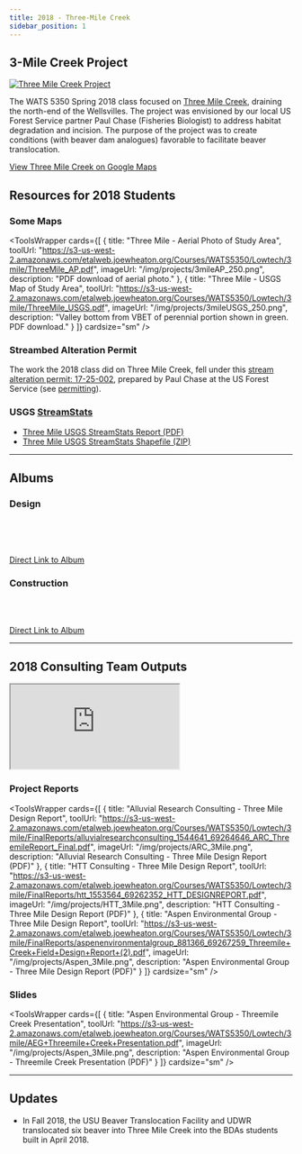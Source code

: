 ---
title: 2018 - Three-Mile Creek
sidebar_position: 1
---


## 3-Mile Creek Project

[![Three Mile Creek Project](https://lh3.googleusercontent.com/Nyw0m7m4SX1ZUfqtkBROqKjoNT3XeOhSOlJVPVNA_GosbSlOv-xdtomllHnGYST2yWCAMk0Rq_oOd4WGmdVoerRsN-tqn9lZs19KucEq3MCDI0899i8DrBY3RdrTEBRW7FJ5Tw69fEHzXY6hmBpMNLaX1xcnxCE5kC1fFY2Ycp03rPoOx5XST93U6HR2Yw2pC9Sfd4VNWRx1GiVz9QxEIMz4AGFl2JAJIEIqT1I0FM-SOSgx8skf1rmdw9tM_Ei19DD2xDzIpZXC5CBzYgU0kB5lNcA9K_IvQklFkZAKr3p5T4gi3-8VnI9OV1qQhveQlrpmndU3r7F1mY_QLb78b30Tr5t28nFR9JzKDAK6hM8iVCciN-NaAGIl6pxmo8vVVRBPVV1PSPUxgeViaQZ275s330TZGeWxDfEj-TOBpF5wobrEPcXb-nk4_IgJPvqy-tSDK4qb3ENvfBT-SpO-f6mu9CaiR236A-oLWww6MUpcgTjrLzJclcs6VM-jpLBrqAGCBJ5Hy5rTUhqlR1IXzU4-xQgyE11dMV8X2CAQLBngWc0zm0_zhg0OqW098eYU6ssjg0KbxqcNhBqvw7OZqX6RqaQsImKh1MqNuA8O9y8RzmEWGT7XhUB8_2Sxpl25C0TqNeT9OO72nJug1JgrN6i64Dzl6_mhywpdgTP2iYdkrploNcepaqLynIEa77SazaTKVcQXGtdJNVnUsG4Kaf9UbA=w1486-h836-no)](https://photos.app.goo.gl/MsnR4N4Lt5vhBicF8)

The WATS 5350 Spring 2018 class focused on [Three Mile Creek](https://goo.gl/maps/YLcTsDXiES22), draining the north-end of the Wellsvilles.  The project was envisioned by our local US Forest Service partner Paul Chase (Fisheries Biologist) to address habitat degradation and incision. The purpose of the project was to create conditions (with beaver dam analogues) favorable to facilitate beaver translocation. 


[View Three Mile Creek on Google Maps](https://www.google.com/maps/place/41%C2%B044'24.6%22N+112%C2%B002'05.1%22W/@41.7398575,-112.038717,15z)

## Resources for 2018 Students
### Some Maps


<ToolsWrapper
  cards={[
    {
      title: "Three Mile - Aerial Photo of Study Area",
      toolUrl: "https://s3-us-west-2.amazonaws.com/etalweb.joewheaton.org/Courses/WATS5350/Lowtech/3mile/ThreeMile_AP.pdf",
      imageUrl: "/img/projects/3mileAP_250.png",
      description: "PDF download of aerial photo."
    },
    {
      title: "Three Mile - USGS Map of Study Area",
      toolUrl: "https://s3-us-west-2.amazonaws.com/etalweb.joewheaton.org/Courses/WATS5350/Lowtech/3mile/ThreeMile_USGS.pdf",
      imageUrl: "/img/projects/3mileUSGS_250.png",
      description: "Valley bottom from VBET of perennial portion shown in green. PDF download."
    }
  ]}
  cardsize="sm"
/>


### Streambed Alteration Permit

The work the 2018 class did on Three Mile Creek, fell under this [stream alteration permit: 17-25-002](https://waterrights.utah.gov/cgi-bin/strmview.exe?Modinfo=Viewapp&Permit_Number=17250002), prepared by Paul Chase at the US Forest Service (see [permitting](/Course_Topics/WATS_5340/Permitting)).


### USGS [StreamStats](https://streamstats.usgs.gov/ss/)

- [Three Mile USGS StreamStats Report (PDF)](https://s3-us-west-2.amazonaws.com/etalweb.joewheaton.org/Courses/WATS5350/Lowtech/3mile/3Mile_StreamStats.pdf)
- [Three Mile USGS StreamStats Shapefile (ZIP)](https://s3-us-west-2.amazonaws.com/etalweb.joewheaton.org/Courses/WATS5350/Lowtech/3mile/3Mile_USGS_Streamstats.zip)

---

## Albums

### Design

<script src="https://cdn.jsdelivr.net/npm/publicalbum@latest/dist/pa-embed-player.min.js" async></script>
<div className="pa-embed-player" style={{width: '100%', height: '480px', display: 'none'}}
  data-link="https://photos.app.goo.gl/xCjhRuIZjhI7o0BX2"
  data-title="Three Mile Creek - Design &amp; Planning - WATS 5350"
  data-description="Cache County"
  data-slideshow-delay="2">
  <img data-src="https://lh3.googleusercontent.com/ESReeUNLXcdWCyxPcX_iaKhHkOLJzBGyoTguk42Yl7MAHT2VBMQHqtgk5eU1MqTQpQr2WWP2j5pMZ-zM0MMr5E35U06_H80HMWuvRufcTUp6wZFrZWB0M6Zk031MMjyhj2eq4CSSZFg=w1920-h1080"  />
  <img data-src="https://lh3.googleusercontent.com/ZpxTA5AUP6ejXbVP3ah5F_nIGNNhPuPLPFb92VnkYXphEYW6w8THjXG-0IOugOAe-P3OK-eqKxEg3eNI5LQQqQocU0pPnLoHIt9P-ISMOVCU4-OQDsB1woOHf1Ug0_Yh93dlyukkyJ4=w1920-h1080"  />
  <img data-src="https://lh3.googleusercontent.com/sOA9DVR4EsVf_MT6vQdx4v1EgYYps76eoHpxML7VlCCQfctKPePp-6L781oia9Rfp7T-EsETMak_AcxTEgBQejA4NUX_Z5P2N_tkBYO5VPY-PgWyXBJtmMhUyJipl3gLVW9D9mFf7Sk=w1920-h1080"  />
  <img data-src="https://lh3.googleusercontent.com/8qZfE1TRyA-zKhu__paMsnTPl8KKC7Sa8aWumC-OSvV3gg-pyVsjz4pN1h7LEBLmqu-tptJbqu1bm6pWCOmopTWfc-tBXrkznQZTDWC4yvttjdSZ-ZyQaDimg4pX7vkX10G97a0JWIk=w1920-h1080"  />
  <img data-src="https://lh3.googleusercontent.com/EirfBMakef-ffn9tlfYaTpDpkZWgmdCIejfXXae2fTdU-csaA9qJd7Vi2LgKM6KIZpMrz32UXzXQX_StpC6MKAVaXH9_JITOXzGE8C_9Av-RSQw1hUxsvOoB344uIBz6_pCl4q9tK2Q=w1920-h1080"  />
  <img data-src="https://lh3.googleusercontent.com/cLEhYudGPOdngzrqVo2De6PToTb1IPYlU203rA9BgKWXXnyiKtACa_Yp45rJr4nbi1AnH4kE7sdXg1ZKLKwQci0socCxmfPp5bKY0uyC3zVEIs-rFXU7hUST3zq10ynlRNPdKar0LJM=w1920-h1080"  />
  <img data-src="https://lh3.googleusercontent.com/RRLen26I-8yCzW2mmfrmAaw3QF8ZtbO8vvpYfY9Bd3b-Skjkdcs0StvEzc1fCubwuy5nwxoCApKuHP5XmXqflJmB_-gTFudYWd5miWtaYN7SDi2pZA8BChjL8cKDvnNfUumf0_wDkEc=w1920-h1080"  />
  <img data-src="https://lh3.googleusercontent.com/d5_JavCh5GniOHTonGWfl5JC0DWvviKik3zqkbJJ90jtvpzgwM9QLY2AM0eqD64UrRqT_00fAZaRstLLMlWjOdhj_tXQ4m44dKseq6VdNTeKR56iUIWzfFTlqZwPmmaPVC2mWbq4AA0=w1920-h1080"  />
  <img data-src="https://lh3.googleusercontent.com/-8AeJoz-3XdiBFvisDTtK449Bdrc4r8FRckLtG6nyXIjZzSt6yyisPQNagNT1oBJpvWGZfuJnRoQ0EuGne_63soxqpCjNi3Q-fJtdQTqHY1u24bhJuKFIuZeKdTshV-g4kee1Ab83BE=w1920-h1080"  />
  <img data-src="https://lh3.googleusercontent.com/OJHtWMP34yAtxPMtUkc4iYSoGSvxoohzeVVa1FO-p70qdchU3xQqjBo9p-34gMPHkQ_Six3Cfr8Ms70Ca8MOKiNIxHbPfyqK2B2U-8NyPX7R4d-t7PIXT3YxEaUGO4dyfaXLQMlCI08=w1920-h1080"  />
  <img data-src="https://lh3.googleusercontent.com/FPgIopNwq4y-34PeFqOSFdB7NDpoD6wmak06ok01dmmlYyEuD3etz6YFYmltLiTUGVxCk_xK38j0l9333xVyQM_aFFr6O-3AQaWm6PMIkczqGA5y9kgkVmv6gItl3HMamUicX_Ym7mg=w1920-h1080"  />
  <img data-src="https://lh3.googleusercontent.com/v7Xx_anjpikJqfDzmaCmWaR7GpLNgLGnPjli1dmypR_whjGfmzLtU8_YQ-iPyXdP-dsdP-TmJVOXAXZAozPxEDUscS2i9epL4-z_hE2zbcgINHlEzVVsPoImXXOdORGKDlTWFEfD5KI=w1920-h1080"  />
  <img data-src="https://lh3.googleusercontent.com/hPf_hTr91mc9ALEqGX4cTnKSr1-uP-S5l1jh9WFQVgPE5fVbQ1pGpCAkVvjgO_lWo4jWq71VGANHqosz3bAbE5DmIwMGCSzFQb4XzEq3XmMuiRPqQci_K4-x53A8GSlIL5l3DWTlEX8=w1920-h1080"  />
  <img data-src="https://lh3.googleusercontent.com/m_zDsKV9WDxb1iA_4XpRXuWcCFLW-VVWo7mxCDdiNLuan68fMvHVHfWkKjJczIhfVvAMyhW7i9RU6v36wIsssmSBUB_f9-JqSDDx6dgZG5y5YI7ZrQEEIQ2cTPMO3Y1rVwBxGI9UvaU=w1920-h1080"  />
  <img data-src="https://lh3.googleusercontent.com/wlTFS360PYH8GcmDaGR_nh202Nm3QacIJJdWtM5HA0z-lGOxawI18kSKThfqgOSmt4RVQH3grHvo2QIrZx6-ZMaZeTOA7_WyOXnNQuiavbaVFya8PfmzI3lG6O7SPV4c9Qgv3EVMFNs=w1920-h1080"  />
  <img data-src="https://lh3.googleusercontent.com/9XKtuXNTB46NBE9mSOFsGqxQkJMC5-GaHDDpWt1mQcrNI1oqQPuT0aCNrnS2NE8K4rXBUL6s5wiliz_fZ2Hem3Pg9YnXzZ0u3a770ZclWr8-19_5p4L6zBHyPL6vOEwQ0JfoXt9JH70=w1920-h1080"  />
  <img data-src="https://lh3.googleusercontent.com/JesVQWgvveTLXXQ8PXQhDbh_7ASVK8Ua895zqDLwg6KJ09fjKGCNCWVQyn7Zkma7ztIdoI_5gGMhC7-PWzpsiyaPW5PGyb59XWMh1LQB7zFmKpjiyLRWTvWzugGbtJllD4qM4MAZvzI=w1920-h1080"  />
  <img data-src="https://lh3.googleusercontent.com/ClKCvJSkOwybdgGHC_9QxTEki8H58bq79DHCyd9lmOhDFhwRa8GbCbZnJik6NPjS_l8tuxbVVUDev2DTi9qKzl-zUhBIZ-c1coH0SjfWFQvCl1YEaFUZyYG8R_9iew6R3BeYuX-i94c=w1920-h1080"  />
  <img data-src="https://lh3.googleusercontent.com/blZDhE8O8oUt6olS8u6Mhb9Iz7GbKtz924Txhgq6z3ZkIojMGQBVjQUlkSYqGEAhJyDsLpmvJpfXuYaRWfCyKok9guislwuCUtdsNtCc0MrpuvkLC8kVmM9Zt6K4rgtOPnF459Aym6o=w1920-h1080"  />
  <img data-src="https://lh3.googleusercontent.com/rjOVv2LT-n9RiPUVvgaqBRAZSPoEj7n-KO-USz3jO_gloRdmielvMSgvwaahS6QGiT0dGMe_j_lYNW_ZtrBwMHSXrK2yRsBoQT2FEAj7qf3DJTecZxS5rxhFMOLXTr04DcjTj6mUmKY=w1920-h1080"  />
  <img data-src="https://lh3.googleusercontent.com/YqSKO1uWJ89FxSqa9GZYTp0eNMA75sZKaAy2BwKcm6q_8r4h768inhpmNAglYrXQOTRNTHpgV3-ezjIvAw1ivRxKC614FbPUChPCKDLdBg03KhOt3G6s1pql1hZ7CPOzw0V4A3D_Moo=w1920-h1080"  />
  <img data-src="https://lh3.googleusercontent.com/NE6WCfA-a6mBbuDdc-jyjvGoHcWcqApzNYXodjijK0WAsS_eQqwygyD5KRlCof_3tyKl1oYvZtxvgQZIi0uwGI95SjaURaqdqpqI7GGdxlRV-U_cRTrG8XB1UFHCyzbNukg355hBLy0=w1920-h1080"  />
  <img data-src="https://lh3.googleusercontent.com/si2-0fM-UJEhf-SoyFY9AqXN4FH-S4aFidJmtZrQZnToR6xKba-dWES55lMiKm3thoQO0_rY3sOkey41HwbSJJpwsElgA0gL7GRLDhIVSlkT77nklPUPVBTJo4WIf40hz43brs7dw8g=w1920-h1080"  />
  <img data-src="https://lh3.googleusercontent.com/fKvjzVBTOgVZ1iFL8ARiONRafMpjLvvpjaDkOBgZPpYrC8HBQk0A02XmG8lf60UxL5wRvNFqAi3bqsupUgojUtoZ6yub6_HygiWOihDG39SSLxsATWcF1_3HW3_xIPZj2xjcyoil26E=w1920-h1080"  />
  <img data-src="https://lh3.googleusercontent.com/UFNzFUeguZpSnHwRGBzbxwzOKVKFxZteBimt_7rqdJGuJBBcOBJss81LFeU5sKB6FQe9IgtZueu3RcN-iDyI5Eq1d-JQ_l_ga6HiGt5w_xw84uIBIM_Y3fLkewhHcHHHuZqdu6XX0U8=w1920-h1080"  />
  <img data-src="https://lh3.googleusercontent.com/c7viT9N0qT000tXjHePka8sAfAml9k6W-UBQU15ASwwqxnhHWjL1o1vt08Z_nGHvSbIc12XS_roue-bs3gkRcZzxGlgFopIJNOgUoNoOWH3fS6_3ioNYTYoS6vDv9S2dsKASAHf1PhE=w1920-h1080"  />
  <img data-src="https://lh3.googleusercontent.com/hauk3e8varIjqmgvTm_y6inCU34vMUCWHyuHAIZn77fn8URm_-VTBQnQRofXAQ8-ESaguVWyRG65K4pjekmo46FHxnxS0PLAJu4VQ3Xoa8Cv3PZVY4VhzVmUOwVBM8INltkNM3E5FwY=w1920-h1080"  />
  <img data-src="https://lh3.googleusercontent.com/jEZOieSGVfU7T4j6Se-8YKIlZvLfUt4p0_iaxj4xj7PK0Ka-p4oH6jLLozu6VaeZDMifNQlRhOAcC3ZOTAdxBTN-w142QRjNui59MFheRpREa19E_MyMzMatI_dI0WBwCFitbMom0Jo=w1920-h1080"  />
  <img data-src="https://lh3.googleusercontent.com/tYZsR6WK5G1pudTV4aGnHK9jesxGiPorC3ABCy_YOCRN4JnMOUpDq1APQqOjNzeq8CJCyZemfrjVjvwC2d4dcyB32LsWldk84g-8Xht_GvTrYoAaksNrliFDbYQ0Grv1osWHaCXbfgw=w1920-h1080"  />
  <img data-src="https://lh3.googleusercontent.com/aBYB1-0nYOtljXwHmEcpFFFfOOA0zvUr6l5TmyNWqDubE0wUn8kRNyB6bBoy5j5_czIQWbbKJ14GnpbkQjykhSH4UIKXnf7Cj5UuK_p6krDgksdAPRWlrbwKwy5jeuk7004Sd0L8kjo=w1920-h1080"  />
  <img data-src="https://lh3.googleusercontent.com/75JILJ8VA7qKbPLaxvFC-JSn_bnLF5gapffLbZrAZqrgtbovGd3k5EDx_M5FDuyYQmO4gjljaoIAR5fGz7t3fHaOasidriI64yiigT1sD5TVHlrGvnEY_W1T1vvpZxZEZsulMx83m_w=w1920-h1080"  />
  <img data-src="https://lh3.googleusercontent.com/jzgytRStpxY46z1dzrjFlze8bLJfiKwD2XMvX8F8SR-KUPLbcT72pOn4OiaI0VfDaqzTdY8X_PVmFBWI21_3t-jQsc7TDtTWtuxKWVDi6CggCrOitw9MOKIWT5ZwAm_enrf3iqZa6So=w1920-h1080"  />
  <img data-src="https://lh3.googleusercontent.com/fGdCSnI64qTXbaI1Xyb-TpH8aKNJCDzYRnyZ89ALfG0vXENK_wNAULudEGnxP0BG813I-KChglttQ993qG_8iefv9uEJMR3V2YA7sGtbvffxqDh8s6YOoz38l4OV4fG_7LC53742Maw=w1920-h1080"  />
  <img data-src="https://lh3.googleusercontent.com/dyy_msPthebVui25rtEz3MU7eYTezTW12IkXSBRZngMqEH94QWmAR7RqG7AjEMPf1RXrG1kj2s1rWFn1RcS0E0qFpn_cbWCbtBnpQqGCNm9G2vLq4NjK5tvIRHXpsNHblgmJMIbORLU=w1920-h1080"  />
  <img data-src="https://lh3.googleusercontent.com/7-KIZYLCfZRNnUZ88JNwBFsIrfM-eZg4cJxZzd1feWmzQH45lyiN3cscYXS16BM03d7mNX6Nfxw9W_-ot6weId8egWY_VF3QsrOTl9dxVT6iSHWsY5fgXSTdoPxKgO48-HSZunOo9y8=w1920-h1080"  />
  <img data-src="https://lh3.googleusercontent.com/ZGyz5m5wL4gRebkZbuUgUu-n_5bKASlf1L48PtRQdvD40U6XOVimAepcSRC5C41Iwnh_RzVd9CpI2nVuFkZfmDGurJqS1vAKzVLQCJ8Ko5qu_8OOCiDOgfI2TKEDBaZFu84f2QHbjZs=w1920-h1080"  />
  <img data-src="https://lh3.googleusercontent.com/VXNaCXx7XwuyarJf8objjwVWjPujx-eVrUMcru5qzuaLyEhLWLEBYNCNlTn29c-lUgxWKIpMSc6Y20-p0aR2wl_7lP4zImYl641pxp8HnVfIG9JLsdg1T8px1gRB-q3Wy27tdQ-kQ30=w1920-h1080"  />
  <img data-src="https://lh3.googleusercontent.com/eRc11SS6OzyYGGQFOvtEnjO9YOOUeh8-PT4EG-WcBim44gZMh2Hn-yl3KBsIDHXMWJke_LNWJhuj7x5cfRbY8KLLuHR2SA0OJgiQVJCk89sRffWW-9PrNt96NZC7qzCrZsfax01leek=w1920-h1080"  />
  <img data-src="https://lh3.googleusercontent.com/Yj-E_Ce0Ixm_66TG028SiSbwxL40lBODAYa2rloeZaXRmiUqsLPThZJ7xFFx_co8V2njkJbblbNndIhQwKROxXQnAZhZ_PXxernm4XY9JzHkjl9m2qUUFimqMff2ojoUa-3xcs2fwMQ=w1920-h1080"  />
  <img data-src="https://lh3.googleusercontent.com/-y68wYwyMe5AVgavLXEixBouJdOcWkzHlm0WO9dKGFAKSii1e3ABP_TfOQuy3nA9bS4Zb7YzxerNVCnbAX6K92_RKPAr6W1g4u5iElG4yC8e0g2gnd2Y03cEgNG4KZqVnAbtaqWFwxU=w1920-h1080"  />
  <img data-src="https://lh3.googleusercontent.com/kQc6s0JzsQ3Y9h_kMVu5giqqopNrgiZct4qrR9aFrQ2IEW6WaAbEHxGhvIUQEdk9wKS79oDBmpXJTPuYK-0lcuCN8I2THqMhwDVIhztSYplL6trIwXGjg1lrvYmbJNfAuwQU0bAPTw=w1920-h1080"  />
  <img data-src="https://lh3.googleusercontent.com/6ijuVAX9Ib7XDM171ixiYKgYRDA8f83c2k_tRvhfQjZTLMyNKbOh-o_bdjmPQZie_b0uvSMiD4jjJjb5caB4AKsWTai7Eqx2rbrlhyhYvh47UtNEsasRHdzTXFm7FST2qns8IbZ97Q=w1920-h1080"  />
  <img data-src="https://lh3.googleusercontent.com/4O5MRYA9v6OIhef5BuOyQ4z-OmQ54oUUx2BlfApWpEDpp9wnQP6E_FUBidrQr-w1A3Zt2j6gwRU3XX6AeybGITSQcqGU0evVn0B1E2jrgTl7pifZGfbmK1158ONbYEoc8jSisYs89Q=w1920-h1080"  />
  <img data-src="https://lh3.googleusercontent.com/QBdvDdvSzm824ikTsDt_EmxX-sWzx02_wzkId8idhDSza-TkHtMAams0mLua5Avr9KxHjSBElQDT5kWX-4YMmtOizGG5v4GBouCnSAfPJUjRzHznbqRxljS2EhJVwE5i575fAQfk2g=w1920-h1080"  />
  <img data-src="https://lh3.googleusercontent.com/G4BCKdJjJeO744NIfPf711xkFd-Xv_VrASvJw5ni1Q__jYHWM1uKVpNquoz2DS11L-uLAP6MFwyS154kFRv2TltpZqggqER9GMOwKSEez4y3bfG1MO0xipjGJMnq5mEbCrRNTTESXw=w1920-h1080"  />
  <img data-src="https://lh3.googleusercontent.com/MO0ROOIUe4DCptVyvArh1soKO86QG6BsAQgRVAM1ske3pwrtMtZJ64TguZyDzJU0DqvBsne_aWrjZ_0W0ANP7DmxRNA5cJFPrlMlBCzsj_aFDBMWhkuq5G6GFvuzkAQ8RTLlWhCsEA=w1920-h1080"  />
  <img data-src="https://lh3.googleusercontent.com/cAQYOmm5h9ZTPBfgT1Xpv6NphTYWvV-5-0zM-RWZo4MOagF0MeFfzUSLy1rCSYEJrpj7hq_H9zM5QPallUN4_JswDCKzESHgzqxeEGT_rNZ1BAR5sreoYu7NUqiwI7rKLhvutyuzkw=w1920-h1080"  />
  <img data-src="https://lh3.googleusercontent.com/4LUjmyMk_cWvcehoXvaw8hUaKSKZ2R2hDQ1mYJpdrme7c8K1JQltMM1yYIc23ohgmU8g2k_dTZVR9xwHPAQs8VuUl-jH8ycHj_sJL4SYercOr8WvftD6F3ZqU929-EVI72isbrUxjA=w1920-h1080"  />
  <img data-src="https://lh3.googleusercontent.com/2lQWz62z5E1tP1jrqepSo_x7MJz5ws_6RO9UfeOF5Dlh2PvZ_mOaVaD8q4DeiSQ_3TMD8cClmaTiOivTHRr0Wqihr3K8hvG7ayT2gEy6EHIlJ1Qi4k-01p0SYr1kytDTfn01GCxMqQ=w1920-h1080"  />
  <img data-src="https://lh3.googleusercontent.com/S_ctRDCucLWTiVsu94KN0XYzcjOx1pfSPPudBKBLbyl_M_t_GPqdlNbY66NtqFP4ZK3aYtYYjfTmGBxvwhjWio-3YfjGLKTgXtgZaPFfwfPJORCrpMV6uT4hjLNAwKxJliaGXw00_g=w1920-h1080"  />
  <img data-src="https://lh3.googleusercontent.com/8QkQaLtzZ1QOejFauOzIA8W4NS8DvRJQDZtRakX1M446muXUJZG-QXPx9cxK4k5gUiGa4VelX0NkLde7H9R0pWScJT5JMCwYdE1h3N3p72o9-eShNR9kYKGi8PrefZ5uD9hkxs-ZCw=w1920-h1080"  />
  <img data-src="https://lh3.googleusercontent.com/iGEFFzfKoOGIf4eEEi7PqWePyoTUVukZ7wMdEHr7KAMCFQOm-8iMHo5zP-H59RvP4NEWRIWLXw--6gmk5NQyy0-d_kid_GEwZ82D4vwtfogyEd4M-_nHwPwqQ4aRU6xErgw2Q_kkMg=w1920-h1080"  />
  <img data-src="https://lh3.googleusercontent.com/zKAZyZEzN5KyuNWOOJThyQhZYSGJsbONSEXEmmEJlcPzBDOSLUMgrPIveuJTzmojQmMyIawbC6QK2il3we6K6Xh2xXDLo_ttdY5Fu5jVrbvm7sMGtqFOU6D5k1FtfD_GXS3yOfgaFw=w1920-h1080"  />
  <img data-src="https://lh3.googleusercontent.com/9LiIcojwFTdZjH9Y2Is7DH1OpYvPTSQQ6Xd0jJwnGWhxlAMcJpMy7uNdfeXIqdrjmP_Wvp5wnRbVdPaI8k4b1meyosCopkAF2NVUqEQxoJVADAVRA9Xd6KJEVGT9VYxdrNU1Q__tGA=w1920-h1080"  />
  <img data-src="https://lh3.googleusercontent.com/GkIhLLwidI7U8GlDYtRwKJYARbH6XhzVts17i3yL0P_XCJ5zItSjaJ-ufZHXRxnQogV075Ev8tybjujnRqeLUvrElC7PuxaNWZN4ATjEExf4pPyXl1Wjy3k894hy1JPXFMQqaNLhpg=w1920-h1080"  />
  <img data-src="https://lh3.googleusercontent.com/CyquKrHG5iWVh4jz2KOpLZ8UV2xd3XwD_6hasGzXVUch_fv5TialwUZp5tQEq3EBCMAwzE_ta5qwZQHwdZoaKGgH8c1a8zs68Nh0UY5vGxGQp-_t47I7B1Z8U-_UFRhF_6akafxS2w=w1920-h1080"  />
  <img data-src="https://lh3.googleusercontent.com/8bbL1GmBO9MSOYEOEiCzLEbjxbFXVB-v3_3zJWMG-tgy2ver5cp_s7qR1ORHc3o1auMd4aEW0ITCdOutrBegqxd-h43RzFWUVfbywL753hSAkcJsQDM-I4_tFvlAglricb2-PArFxg=w1920-h1080"  />
  <img data-src="https://lh3.googleusercontent.com/PhWkH09mwfc8iXJJtt2AONTEmx66RrOFeLrVVaobttq_KZJu0_WVptjbuTg0JJjxdXfb2X014Mg2anjNwRjKBOZ0_p9owJCtbc2RQfSaRE2_rUo0VW2tcFYTWjj3XeL6ruqk-2v3wQ=w1920-h1080"  />
  <img data-src="https://lh3.googleusercontent.com/LbxdOcAZcVphWMNPTQfcR1nGRTRIHzG5O7vxTHZ1a4C_2PdNxTwSw5pF1uwTT95LLHlHd6bRhb2LEFFMOdc5e-PVp2nHmutuPmIahv269eZJb3YD52xW5PnDhyDe-6IFhUX7Y6U4YQ=w1920-h1080"  />
  <img data-src="https://lh3.googleusercontent.com/rurfXMWCQQPGOguj5M9uqReeFMUDIA8hREKi2IajpabuK8MsjQYec-0Whd-EsjgebKuYVQwHHVKD-PCBAypCquRF8JIp2rK01Euth5nYCHf-1aNHl0R9xLIQ2wT3GPhCTzN6oLGJIQ=w1920-h1080"  />
  <img data-src="https://lh3.googleusercontent.com/EQm_33mNovOORCKV3Jp1u-D0WcYiDgdfP1QqMr5jJTM2kq2uG_ekDv12bPq4TokoFC9qvnYnmERgLh3VNUcx0E79aFcGAJXgaYELQ2JEdWCLZlpz5w-4Q1NkQEI2yznM3kzYI1JzjA=w1920-h1080"  />
  <img data-src="https://lh3.googleusercontent.com/qTb7oWJWq0uOG_qcxD_tfk9SypdC46oHVnwrE14Tbqcu-foKkmfXjdWgjcOrHKC5c8TJqQ7cohjT_kU6jKBT2Kkr7D6A8LUvZrP3MjItDUHXJ71hXzxJoWcESKo1zM5qACPrdWlcxw=w1920-h1080"  />
  <img data-src="https://lh3.googleusercontent.com/5fx6CHLYE2F6nveMMWBqdK9lvRYP_NZw6FK-CxNMRKWI9Bs1M5n64RFxJGQCnaHAf6N3ZnQ0DTUqUMTAc-QJJVpb5gybkS4giJcQI05w9U37ObyMtkafUrh2PpH5x8UwAOgWnH6elw=w1920-h1080"  />
  <img data-src="https://lh3.googleusercontent.com/8KWeUD4ptQbAYg5jA8jguvd5uo8wd3_ImXjNcE1KaYsKr86PYcFrRj9JWginTxsZnHg-Pme7Rd0BguQhefSvqMor_mBRpIo9ST4l90oewFv22iChBJXIQsXgLadtv2NhuI8HC8umXA=w1920-h1080"  />
  <img data-src="https://lh3.googleusercontent.com/qnS5ds-ogK5IblajJjpUMNLv-KHi86fsdgR52bce-LxV5QPcDm4hfsHAWycDo7Rusylzg99qNAwqrVzSjxWlxapEbJ4NENEixacwA6iq5B5L1tqV8WBjh6xXThQvja1zOq89X_CdsQ=w1920-h1080"  />
  <img data-src="https://lh3.googleusercontent.com/GVVFjTbQ8_Xyt2jKdeqx5ipsyVz6lNoXUe-aEfYQkTf_dRG_YKTaRcY_jyBYpSQZskT6pJdfYg-R709c2wRxUS7CJK-ua3Jg_xLXz9S6ajTX9tv2DINRa--86Ezkw3kG3XV6SsvH6Q=w1920-h1080"  />
  <img data-src="https://lh3.googleusercontent.com/97hj6bgvJa3kHpOFyOR_3BXfQ8CWcM30yu8k1LiL3u4tJZ8zAoC8o8PcnWI60ldvyA0lTJmq-ZrRYnrTwhPa4vnUd26Baeb2eAEwzcktEgP-yx5Dm1wdu5cJAMFkz9iPPVPyp3GoZw=w1920-h1080"  />
  <img data-src="https://lh3.googleusercontent.com/GuQ6d1-prYNOy2TNY_LuOnnep-yIsKNo6M7H5HhIfdEQrr87MraAEL2zg9cfxd9hXj_5Iq96MzAxstMMIbRrL9o1usFTYMCgu68TSz-9oM2ds-8OtJbENM-dzc1Ju03IyycGBF8S9Q=w1920-h1080"  />
  <img data-src="https://lh3.googleusercontent.com/TfC-X0cUVQSdBZKVQJiXqBModo9ej5pYCZUaQOcfFnRXJFTbpXFNdLW8OxMkevMaHH4AKX5v9ws9BjRI23iu6DCKg5HtH4961mVnQhDDv5QWCxbq7yjUtkGAhCoAzOvSvVeRuPkMKA=w1920-h1080"  />
  <img data-src="https://lh3.googleusercontent.com/THQgjcNkeNt0g2L98QZy6nZm4hI0WegLpV4L1a9vyAZdzVz67uNfuk9Az79-PN0DvvbcIpuZIq9zt-Ma2HX5GFOOIyVvwrOXzDfDDxByS3jf_3ezPAw5eFSbeCg82jLMAkEor_S7bg=w1920-h1080"  />
  <img data-src="https://lh3.googleusercontent.com/lEP_a4TT4TdLm4Ra4H3gG0D2VB3-rms5u6lpzQ_9iBxUUwC9XfsqanaxdS7orBo1DHxA9d9pwNY3o0rEmQsW-wGjWe0coNAbbbtqSLwUciImuV0w5zPRljhHYJCBgQE5k6e9nd2aQA=w1920-h1080"  />
  <img data-src="https://lh3.googleusercontent.com/iTvyoqknPsieqw3_7q66y1-1SokkF-KvsE0ZsSF4QwLf9Lyivu3-1yX3d-tYkUUEhbkJTAxYZO6-DVsn4vCLVcX45CtZDhyv0FX1C6BLr-2HioWPDIl7UZ7lB2xxNFTKVQjyaLyvzg=w1920-h1080"  />
  <img data-src="https://lh3.googleusercontent.com/f5ciAk3JO9xJinXP_vv_DxQanguTYA-p5gZeNUlfVGHEeeQ9wEGmHM2Lqd3BwGsWSv0SQaBmZ7-7N1Q07_JJt_WWL6XaGtxMZxVpPTfIUu6JaD5Zo7irJav3VjxgV-YLsmBJ3EvdeQ=w1920-h1080"  />
  <img data-src="https://lh3.googleusercontent.com/xNWpZrIPamUw27moYZNDJm9W4-OIOvdNkjB9cv6H5EvZ1kOnJYzYJYOY_mAAPNln5mV7h37wEy7X3UjE5ykMM_eXxm67LWrIMd6jKUEonBLz04QR7-BkemiSteyWM158U1d901eOlg=w1920-h1080"  />
  <img data-src="https://lh3.googleusercontent.com/cLk-Cc4ojCccllV41ITC8YKWCCsbQxev6MHCCEMMExp48fGpDBgDznrxGvyH112BX9ApcCrpTg9YOV4DpFvUThQrEGnyiMBTNE1miQM-9A5qbcTxrxYI0RdIQcOTKfBc980mK_UCAw=w1920-h1080"  />
  <img data-src="https://lh3.googleusercontent.com/88LnsfkFJA2GTolHc1mJoAjNez4oyoX-S4foBM6U0A0dId7_Q1BB4E3Hi-P1fLsyXOO_H43kyi7_9T4unYpQIO-OTMTOmwZRrA_nUG0IMmc2qdjYiKAW4sRHs4Q-7-ZokxwXhesabg=w1920-h1080"  />
  <img data-src="https://lh3.googleusercontent.com/bZ4iEFbXMHOWqTVhgpNzNTNWsxx2CEwh_J4F4e_zq95u6tcbnZgDCd0XsBG5VoCqAsU53F60mQ26ujbh5tHGvirfg9PUk370pp1FATjnY6qsNQmwCazsIPNquPnmyIWnocaIf4b8Ag=w1920-h1080"  />
  <img data-src="https://lh3.googleusercontent.com/9zYpEv4HT9ye4Xli5wf5a2Aox0Kf2tvPKF4j-eah5ot0eSEvY0nSpV6hOVeXOYkhlVgDpPwu3fmsi5RnXAnAo_nDLAi_pydFqttn0ahp4QFUijviflApCiPQYJKhxGUIAmY4b5plNQ=w1920-h1080"  />
  <img data-src="https://lh3.googleusercontent.com/04KF4URHZcgZhkIJsBw1lDgP7N7-ASwTIC7Q_2rmDnznmBVF7P4MW0bSJ0usPHUCVjdHEiN3Y9IEjGyYHCFXcDNPEeS4IyuUyycMLwOsvgOEk5ucaMQruWITDyDjnyMUa2DpuNCMrA=w1920-h1080"  />
  <img data-src="https://lh3.googleusercontent.com/bBSwSd6TqoociE5Wsv_4b2mtru_VqXAk_UfvjBMLgABFkCAnkRGUHYEMKQI6um1OUzlUkwZuhUN_U9AeycCZGq7lncrATvC3-EAA8ofv0qZJcDNEOn8mp8Ygkl7pOBEO8bIIVJ7rPA=w1920-h1080"  />
  <img data-src="https://lh3.googleusercontent.com/Ja7utUEGo8XSBNnHchxRk7ZST-Gu6C7po--5EUkOpSBe_l3UpHxcVGbwt1XzwpqJ7XLbG99r5KSo040s3KLczBON2oJ_TRqThAWqFpLE3phxn51tFxUj3Ty1kwoUN5TzEJ0mgRamWQ=w1920-h1080"  />
  <img data-src="https://lh3.googleusercontent.com/7dTIoNeFj6xFk3u-BSuKLJGpWncp4HhiN9iIadMjhX5tP7osFI3hkBsdcYldmV9EsqaNLpM_8SMFuhhWiZU-cFQb9NhqbAIEp27CMwB8tNwi705ZvoARS1Fu-WEA3tgFo_5qH-5ZmA=w1920-h1080"  />
  <img data-src="https://lh3.googleusercontent.com/kwi4fHkrNopvjBHJTlQAY6-dGxtIewf3aLzvuxvb8IqH0xnxVIXgZaulz5HeSXwZvHGpTGdukQiFDkRm0Wccdgy8XXmBLBm-T1sdOOV8Jpf9DkRI_WzGtJzbPmTDRBctg8_v7Nna-w=w1920-h1080"  />
  <img data-src="https://lh3.googleusercontent.com/OCexdSitn4BjiLBqReszAT0vuq__t-0sM5q2y4bE-dhIZQTyOgHyrj4HJiEyAhR_6xHLiOY1hG8FGqQmms1UH_0XvMXZ577S6pJM_mGXoc1T2mkscBL_MlPpBBb2D0mYw2hQiP4Msw=w1920-h1080"  />
  <img data-src="https://lh3.googleusercontent.com/_Zq9nYws1ZH-9I681K9_LcixpF76lp0GxeUZ4LHNQsw47BOTMUouBQN5Z_opJc9xj5ZbIR-K-GuHi1VaPxAjcna7GgzyWUmTX7QTLLB4SwDz7HC7d5upDMBZry-k1dc671nt4yAhSQ=w1920-h1080"  />
  <img data-src="https://lh3.googleusercontent.com/eYPS4ZelXRa6lWLsVzAm2uHBTHOhv96gODfriikpM86PN8PMzC2cG2FgRj4_Cwxop0NtM5oSSLBVXjfAxn7NpSCNB3MmqAYLp5454Fro3GzH1_17FLFMHPi1DnMSHBnsST2CQc2FbQ=w1920-h1080"  />
  <img data-src="https://lh3.googleusercontent.com/kpxUOAr1er2W79X-s1Oe0x3uc0By37aGI005k18NfLWIE9v8FkDlsO78wkk0C0kloScsIn7xaHwNcgeik5WTvej90_0rwpFmxmW_cwG5N3xnBmIZm6gRNeWpBjS7PpEuWHZp4Rd-kg=w1920-h1080"  />
  <img data-src="https://lh3.googleusercontent.com/msjho5dTvzW9s-jS3bQCgfm5FPXF-QTzyDAB_hyOmGng3mRP8ClpXuA7PO8G3DANcczcln5CJd90wN3IDOTblcp9QV-XL2lnV0QVU8-4W5r6q7IGzTlpzWo4Q_L3GpEokXwf6EIVQA=w1920-h1080"  />
  <img data-src="https://lh3.googleusercontent.com/FF5RNGqcsvhQh12Gw1DLTYeIdV0R4yF3MgU0nzwQ0Y-FTMjhnO3ivkm-8onG7_SQSvxrg9xJ8me2YusREZ3OqWQJiCTDpR06AB1amkt-4MREfSpB8ZBD3beC5CfxnGsKixh0sj3how=w1920-h1080"  />
  <img data-src="https://lh3.googleusercontent.com/hhQX-2A1JZ16AIQ67CXSTzuWg--azzpOqqjyEPNTV2iUKm7deAA7d66MkwHWuFkt-iXHYXT7h208MOCFGbRAk_G2oY8K2899-zYN_0-tm-Kq9qS1vX27-Oa8qlGeTEkYRTpyp7CLFQ=w1920-h1080"  />
  <img data-src="https://lh3.googleusercontent.com/ScgK76mdAi2l8I9U4jVCfVPnhbJLBcNGWvDk8Iy9x9zsvM8qqwwwGM81ff0R84RdAypfJ5fEGWq-GJQdkU530ECPmH-OZMD7KBCydInjhfXdyZAS4S1Ob4LhY9Pa8xolh6k6PWlTQg=w1920-h1080"  />
  <img data-src="https://lh3.googleusercontent.com/93yBzWifiA8iEo2YizIim_axjDnBjj9TnI4AZ-4V6vIikwPIK7P1ePWfvBmWYj0LOBvXW0pQa1wsAsTEFe2TK74LnfzuFzMgvOlXpH8Wiej9OxADuQTAQ3BbUvzqS9Cy_4aOyaV01w=w1920-h1080"  />
  <img data-src="https://lh3.googleusercontent.com/YDrf5aWcYsxBQmd_luGU1VQzc3GNgdbhfNptcxckAdbOlrI32Ki0y_2lehPSiZTLVEtAscGxkwpwk5MR8V77PySIcuZnUvprXopTkj-_twy8BdnH354LNYzi_wYEssKdzW0NsuvGLA=w1920-h1080"  />
  <img data-src="https://lh3.googleusercontent.com/o63MruH9PmUC7YD8edfId7PEw8y-wVCg2ZOgh4w4kDhzHjcpf5DO5RJ1SfxCmXML8jL4R8nu1euVvZuY0tOwCOy7TvHEE-cgydI9McKt3o_sk-jRry1Cw4ZEzbV1MVtTRmR5HWG2SA=w1920-h1080"  />
  <img data-src="https://lh3.googleusercontent.com/khxK_HJJUhFaMTtkCTofCeuv6Lkm63EglOEnZX8ArzpBawa2ygGH_ZbhZMWnaMLZVMRTWCospK2HH61ihaaJeTvaqGFCR9YUFjdt1bKZMy2P2m-EX95wkhRP9yXIOEnUCfqToWHFXA=w1920-h1080"  />
  <img data-src="https://lh3.googleusercontent.com/srotzc2mQMeAJBHCn1RPb24Tytcyi7KSGjD-HHDdHQqSNNXMs2aD__6f4hxbwrTspQZNTTWhwYeTtDfcoO_MgRKrGCgEbncOyc4sKFlrQXowOuHF-PmX6DMAOJuWvd2R1DrRAiVxZw=w1920-h1080"  />
  <img data-src="https://lh3.googleusercontent.com/MLae4WQUqhUVZZp_lrbkxOzhqUtb958lj13OSwX5iFfjfS7cv1Z25Ceso7cF6UBSfdNxceHWt6IouoWzydvXl6wmlMXG2zegMWjTmuS2VSv8qJ6n5TLS6B-n8bY6oFIwKzx5pa22Ww=w1920-h1080"  />
  <img data-src="https://lh3.googleusercontent.com/9EeYpOeIrNEs8NedducbA3gTHtczNgBHdoV_BTQDJp6YZGvv4UcsheESkMRqNhRa7hs9VtlJPEItr0h0oDLcprRMdloNcfUbNps0Wn53-81yyxvH_U2DkP0YUpFSYDj3zPKy7AiX6A=w1920-h1080"  />
  <img data-src="https://lh3.googleusercontent.com/z4ghxKDoeFByqh1QEBocDNZyWDTVnAPbQzyRCZFu2PSKIuNywk-7Myl_zw4n7eAf3CgUTYmsYg10F1K6HjFcryUoUAVGp9GvFHTt2kNbDAqtpYnyOJEdPJRekZgaISY3TcsJw7X9Rg=w1920-h1080"  />
  <img data-src="https://lh3.googleusercontent.com/Mj3kUu7YMydlh8ibnKWuRpHk7M0WoNqjzBmcxXNQlVAsR88QF7eBOGkshkleIMgbmq9j3aK3FANGDMqbQYyxp0m4bKpGmqFiyxp9xw7tNmgx-kNO3f5iFoVwaWB0dGOXiCnocXn2FA=w1920-h1080"  />
  <img data-src="https://lh3.googleusercontent.com/jPolIOUgi7VoiIriXwtvxqeBx4WxX8Ilhdw1WQAvNgijvZj4-rc8yit1x28knRbkICmDW7x8Z07WCLr4LBNp54fQgovAffpXXR1l3dXJvI1lGeTyUm3m1_1_t03dhRdKuPeU7tKtQw=w1920-h1080"  />
  <img data-src="https://lh3.googleusercontent.com/l3rUskpcs1X0F22oX2keKu7ci0CV0qlhbmdMdtyWLXtdIp1gcIC9V5TbFkKUy9lzHFzTYrcHREh9g0WU_V_eCoVSiQjF2IifX9kjfR_WbHfrFxD-A44bl3zLwhSxj1wO8sgTeMDUMA=w1920-h1080"  />
  <img data-src="https://lh3.googleusercontent.com/tuZ9KYc3s5QTQ9xifbiBIib_8WPaELebjIxcpPvLPgYffd0cnOxAs41fs1xxt4Pf1jR_q6oqNtCC_3cMowEed6He1c1Lwse_By82XaE3Eu6RU96Zm8cXcQY85jncEkYi-6_ooIzrvg=w1920-h1080"  />
  <img data-src="https://lh3.googleusercontent.com/6HFIjmhN2bYSIwLZLHhzIZDXGlu5VhbgXAbfC56eRIa3CV6qoqatLhfj9SrLDYSvcbn06eSS0OP6gN_6GAF5tvuFU2dWVZ5lWsS-vXA12y2MweBunWkm7nfifRJMqLXDYT7tGX3m0g=w1920-h1080"  />
  <img data-src="https://lh3.googleusercontent.com/HbBRb0W2lrepSmlabPcGt91SJ-GPtXWrYHbvtpHJCWRr9stshoph5vVGK0u8EKJD9p6dF1dp2PnHdd-MkuqUSi0JQ5W9lOJVxgUO48JDK-wn_u0_mZV68uYuhwtSP_TlEB61xvJh-w=w1920-h1080"  />
  <img data-src="https://lh3.googleusercontent.com/SPdAqan5Ykj9Hclou9SlPEKPCkuVPA1qVhYv8wbnqqIhUseRZeKeaym6CnfAmCocq7Kk4K84Tf_9TTUcfgTd_t-x1isXA5ZjU6bUh6vGBK2ivIHPCGh_cZksmMTlNOspGYHuWFO6HA=w1920-h1080"  />
  <img data-src="https://lh3.googleusercontent.com/P0sC39k9ewH3U-fF_bMvNW0vUb-bcc5tCMieFt2hEsAL7Hdgxxza4Gts5uiXv5BIGTWNgctLG3_UMVoxJE_Ms96uMyZ61KY9S7pT3qKsrwdQYJ8fXlwG-m7YMH1pD3qsJcIKdFclIA=w1920-h1080"  />
  <img data-src="https://lh3.googleusercontent.com/Nb9jw2k8u-3yeENHYueeiJEA8Y-2PRei2u7K-oHMQcceTpVdNW50yyl7k0gTykUcR14xDoYet65Am9Z3pjfT7yN_qS4j2655KcdbyxcpJ4nV5NwSKquyXRBAb5xqPqNln6CNMJ6jsQ=w1920-h1080"  />
  <img data-src="https://lh3.googleusercontent.com/T6i6xMtcFCtjCu2yhwz6W3SzDM2pjB-lZzOa571ZOxgrsO9DEKPOj7AqCN-qyjDgp8OVLVxECqRmPqgQ0DjXsLpOIJuX7c30LlmNDRO0tM-iLxtN1p5o6wHpf4XQmCe3gXkaLMw6dA=w1920-h1080"  />
  <img data-src="https://lh3.googleusercontent.com/XkroCOlrzj_WoPAl3czuYON7qVxY8S97-EtgcucgbyPM2sQ89ku24npWvlY6r0ki3yG-F1wKlLSYQI7L2-i2Gz-2yAeufiYNrEBpsnmn1S4RDVZw7MUvoaqRaGTivSl_jhcUn2R4jA=w1920-h1080"  />
  <img data-src="https://lh3.googleusercontent.com/xWzaj4k5AXdyRvaedHpIDMDXObgpB9vKM45VTIr3TJcx4xFd-JWox5bKyoXJndsDUGYVBQsM0mGd1T5Iyfu8_8ET1lq3Ig6L33X5h1RWRH9Mz3AQK9_A3noxJNy7iFwQVcgAjrJYgw=w1920-h1080"  />
  <img data-src="https://lh3.googleusercontent.com/KMSvrUmzIQ_UHwYLA5HwZMlUUUooEn5-jbL26FhIoMSPDlLEEXzbvsOcdpc4xA8LuFBdxW9Nd7iQFXSGau5Rh5uJmv_Js-hQNRkDSGMIE8q53YOjD2Ldey7_U6P2YPAiY24L73iePw=w1920-h1080"  />
  <img data-src="https://lh3.googleusercontent.com/n71C3Hlp9xKE3dz98VvSiU29mwnzNIBJKCxQRRDeZep0a_EDavnU8ALQDjGdFm9ukoW6YTmxRCfINhT3ndRFeYak603zNuYRepnubnB99pdZy6LgOKSHsr0VfWEu0Y8gtUmQ4S2CUA=w1920-h1080"  />
  <img data-src="https://lh3.googleusercontent.com/dfdKX219DDYJXD9l9z9hoJ_-JleE4hQ837Pm9CBg29Ocd4JY9zn_8cMFchykH9C6Y3Yjfwpo53UOswy78OMRusHaYDWsgwMmV1yT0JesSHwflZywCWbE5wyvdfEfGHPqFjDJlI2gtA=w1920-h1080"  />
  <img data-src="https://lh3.googleusercontent.com/nuJU-1LWjJRPRrOFWxX43I0K8WyZbXQS7REfQCuLCAnXIE4b0XE6UTRaBepF1xVhwGayr-wYg1Nn93rZPiYbI1aeYW4sc270jOdjJ2PehWHTtWIkG6P-0E2TOtOYieukkd1u_67ahg=w1920-h1080"  />
  <img data-src="https://lh3.googleusercontent.com/DwqQbLFw4fDgxmm6k8k1m_Z0e74zD9mLLkIPTPv5eHtCLZrJPAdPeMobsQExf77A2Qa3LnZhvQEDy4HQYWPbojLK5pJevUH5gdGTaaPcBfl77Yl7nejMTDufR8MW3iA9A3ZyA1pRJw=w1920-h1080"  />
  <img data-src="https://lh3.googleusercontent.com/ZIjdzfylT1AvO-0vIiV984omeIn2thwD49lHpUMnNjTSBRfTDBdqY29q2s3rayfz7cef5nDJX1Q8DA3ljhgAKOvleIxp3O6BN5fXH1kX5JlzM25o_507PQ7yn1ix_J-E3E6Ux4yvVw=w1920-h1080"  />
  <img data-src="https://lh3.googleusercontent.com/jD6t_MiEXumJhaH8iU4r_o4CJkaNvu0YyxOgWP0d71Za8rRrNNeCDPJC1Yly2_5_Wq0qVT1_hx2C_0wyYtGkuzCOk4VjGaobyL9Uf5F9i56piNR_Mf2lpOh8vtff2qHGr8Eiwvewqg=w1920-h1080"  />
  <img data-src="https://lh3.googleusercontent.com/V3egWQHBfk6XXrCJmoOVpcFUjuj_fLAFm6zDJIueng3zbrw2Dp0V-moZTrS7zEriJZEJMQYWf5uyr8IVaCIWboFlPWLNC3DuwQpIP0QoyYq2GPxikR741z15VHvzghHvyx4lpyOVuQ=w1920-h1080"  />
  <img data-src="https://lh3.googleusercontent.com/AEoOcoOncVh9Ynu3NNv-4H_H1C5-m39nM56GsHCOjdQmEH8M2--wASX_uqoHCdhQcp70NpRF79Zwc829ZsTt7fHEoh8ZHNxch_wmHWo-V4EciQCe1mFn5quGAMbxFvNeHOizPJR8YA=w1920-h1080"  />
  <img data-src="https://lh3.googleusercontent.com/6ItqPHLqQ2c-ZQM89IGkBP4p5iDsTcNvbiowJcv22aVSmslmlDONbv8W9DpAbXqyyjWTtssjHWkMCcbaMfUSaM5U06op6AwhZSTs-1FplqMw2bkzpGgz7eAQsyF6wuSXfrNROTyfgg=w1920-h1080"  />
  <img data-src="https://lh3.googleusercontent.com/TPhEbH4PKaWdFP1RPq3-y6RabQDQEpOKLKSsgaWU8ytkxAwITk3D5T3qx1a7G5SHloqt7upZ2bzB_wi9q6UTx8ZCbLgkMiGRIO5PUhE5lX76HCWhr-XbxS9C8EOdt4WKkIs8bq0QVA=w1920-h1080"  />
  <img data-src="https://lh3.googleusercontent.com/xT9dYGRJk5AxwPKp-mrfFMAalJpdfCECP8NjWc_Cd14ThB7LkeuujzxAkaFKFc8qy3spK_79LNlhj3owW4zTYmmYPZdh2pzxwmMd4looNK1troIRsnqGzPWK51X38H5jZsHpfLtOxw=w1920-h1080"  />
  <img data-src="https://lh3.googleusercontent.com/ph2w_uYPvX3FfG58z0k2aMG0hAmGGLoBOKOxFhI5IIbHkNxObhkqXtzsEAK3JNob7Sjbpe0Exlx750WhF0lxi-gAxFxTuD-sfbTk43XSiiF90frflV1h_aFBkFnyfOQW4UEr4Lxibw=w1920-h1080"  />
  <img data-src="https://lh3.googleusercontent.com/IX4mxtiE7YLvJIeZYdgY71mqZzJKGQQPFUsdMYHfkUFlDvwERb3XzXokmHsyGo5Uwce0LMlzpg_jIpxACJXxeQlZhGjb_tj1J-kY7LStrS9wkhxRz7v4ClWEziwdJQMUsoqTuiA29w=w1920-h1080"  />
  <img data-src="https://lh3.googleusercontent.com/r6AF1Np6qsw7sRQJHJ3EMr3NgHXsIMsjZfKseid8t5zuRD4SteZ_-ef6xcIB9_WsBACal78E5qLcp-ghLrq6f1No29MyE2QV4j_5oNOIBGR7ootZa9_q2x8eumNQPVfb9NjHlUroTA=w1920-h1080"  />
  <img data-src="https://lh3.googleusercontent.com/kyYViwHlhmHa9ubv_8hnpekktAZYOEbSx6NXAUgQlMHC-Wl-UD4Hui4Qk-lxh_rps_3W0DnUP6x6WXc0gKVJzTll3kdIAj6brrr_nsn3Nw5kglRvDx7bxgQESJWZB8GYLFM0HHupWks=w1920-h1080"  />
  <img data-src="https://lh3.googleusercontent.com/_OF99lGKeHEP2HfR8BbbCGFptduG4FsD0zD4rxQACq7ZLyg1NMj5I_nl1bKqt1p6GVNIej-66PbhEXuE2DFb4w-z7Gb0B3L66vbbyK1PnlL9mc4xGJ60V_Ixe0E0NK6ylZB1wjxNiqY=w1920-h1080"  />
  <img data-src="https://lh3.googleusercontent.com/krq3HiUxOcoFlrWxRWa26cga_F5kj_zvx0FUX24HN-4RXNR7oNWjk7YdsQ8cII42O9OlikFsW0RHJEGSiJNLBqHzf9neagf9ZyREBaZNE3_oQIqkz1pRuWaDxyvZM4tfocJEm2Vbw3o=w1920-h1080"  />
  <img data-src="https://lh3.googleusercontent.com/-XPadk3TIRfg0FWrfNvEFOg5k5WSioSM1vdsBSX8L-3Buj0D3Se3NLVv9ctjK7i0fjE9Cfb2TI7uLyaWNgvDBToul90EZGyzusBgW2qhwD8wClnHQL6NMSkuWH_HGgBQQSUadnEGxiU=w1920-h1080"  />
  <img data-src="https://lh3.googleusercontent.com/YupCYv02NEGDLmX_CVBhebRUVOGKClEIQqkt_omdH7Xy5UhvdsYNzqJgq4nHQTlc0xSii-UhNAG2nx0QQyyZZzuELL7PQHtCllzUewBNcrdM1D7BtnZDoomySfzx20-njP0Ur4BNAw=w1920-h1080"  />
  <img data-src="https://lh3.googleusercontent.com/qyAKgiTZ9XS7F-ufANmPBprQ0v3FM3ReSPp7a30tjxWUp7sqxR7A8xevk2NhvrPZthVAK60WBVp7SCJkOsftJIsQ_0Z4W0m9aXKwmXAQpXlTPF9CCT6DitNdaevG45qLvOmKijGZiKk=w1920-h1080"  />
  <img data-src="https://lh3.googleusercontent.com/vyXthfhJT-bV37s3ijwMJOiaIMeiuljwGdid_vUUkvh79v9jDpy0rQSgvEdUKqOhdwvTIXBJGXdXS4Q0eVtZBaTRYCavo25xfBor1mJ2cSycu8-t9FwybGPG5JPmbXmwpGsasFnipbY=w1920-h1080"  />
  <img data-src="https://lh3.googleusercontent.com/axtctuZ29x4oDtcvOOBveTP_CCLROsPNFY-9drgvJ__kdCl9kbJ50yR8qM74rhzSNw532uc2LY1dNc_MViV6-ntd6DE5Vgez-tEnIMP3CQPQOCAXUjmcKsnwCTxMyCAtiP_ngZDthyM=w1920-h1080"  />
  <img data-src="https://lh3.googleusercontent.com/VUXwlVoRx30WJ79WeVRvbIEgtzxIs7Db8oP7WNjTxB9dfCnRD1OIqqNpUKP1HfS0sLSTAwMQUNhPRQ6qxhg9NErYpFcPZc5-OUuQgavvVf6je045XSrDb8BwajdVcXMUytk7nMS2djo=w1920-h1080"  />
  <img data-src="https://lh3.googleusercontent.com/Cq_vYpz86EPI3GdXT6ZgRIqFWhgWTbU-0c8vcuGs_emeJJBSLivVz8s5TKaMOnEwWefxxXTnt4zx-IJ53vFPYvfei0AIc_mlYDV4rAck1ubNt6nvL6LWouVwSF1Zn8OLrr-SM9pkSp4=w1920-h1080"  />
  <img data-src="https://lh3.googleusercontent.com/REKoTQsDHl1zZMmgplVlllAEJVf1fVbCdCdbyHpBsI-2ZzjtfBeIAzZ0Fb4CqgtMd3y4zbk5Q0fbb3U2dS2UMwkaipjWQkbsWNk8bpKF4bzBkmqx6afqs5EyBWvBgVLzqQS42VRu4no=w1920-h1080"  />
  <img data-src="https://lh3.googleusercontent.com/O-MksIW6TWuEqeQd4MNdoNcWK-kPv-wfsyGoDmVa5Fx50k_cYqZ01wHGJV6qZAK1UP4ewcZAyxWu3ZbncC-zAOb3QVNEtyd-m1eSxHOiY3tXs0pBMY0IkO4EPYxhovYYoDLoabxtcO4=w1920-h1080"  />
  <img data-src="https://lh3.googleusercontent.com/jFmUs_bhaLs9_x4zkFtLVrJ13D0dip2Er8eXy-9dqrlb66RaSgXFhuPTuDOgr5C2DHpPV3lTwuE2iOSv3BpYwOwr9tpHrmBGRPYagx8jqyaJA-y385EWylV3_7RpNRbXTNbddM8nOfA=w1920-h1080"  />
  <img data-src="https://lh3.googleusercontent.com/gYfaquQBqoSTt1GgQ9840TPbB9YrDbzHdsAvMKDu4hR7bnqsJH0eBwCnPN7sz-kTpBRaSCivV3WBgTKTdY1EVQ12EOzsgO0sjf8nFoqx-D9YTsv0VHphl1mviRQerJMULUHJekAbTbI=w1920-h1080"  />
  <img data-src="https://lh3.googleusercontent.com/K5SS1dA_M6aRerMHTWB212ZSFDqBj46viQt3IrC4JT08SucutHk-i60c4mi8MnECUhdWwli6aBqwHQjJKawJMdYgZk9HY_0Rw7YCQNlgxG65jy0ez7cpeuF_1G_sLtH0DCNKOgy2QMY=w1920-h1080"  />
  <img data-src="https://lh3.googleusercontent.com/E2pdDPUMiIDxsWGSbd_lffWLwidnaT_R2kUg_3i8umcWeyXbVtSZQgigD6L8osWtoKFtOxnkZ0JmdtmG3-58cxsB3yNaHJiaxgtvzXdwMzBCtfAFymQfIbCOb3_DL6rb7FAZreZS178=w1920-h1080"  />
  <img data-src="https://lh3.googleusercontent.com/8-oydXpmt9b9eijkNsNOwEQYbtmm4lf-BWH51195Zh0-RcIahRB6g0yS4eb8THfOQ9Jz72rSjyZ1q26hL2YqduvZhpZOG7mRUOnp9-YlmRQ6GCKj5rZGzgDoQP5xvwo6uOPxQMzuUWQ=w1920-h1080"  />
  <img data-src="https://lh3.googleusercontent.com/cWhxogUdTWAd5QQu-1gDDtJRphFYG-w5yNvygLqFyx1fZxTdRvhtPMH_NZw0TPPef5O_4kAQGW15Q-bMldwYKF6BZkercpy4omeyX16eiepughwjGWwFNGFYNAwoCJgbp3AYI7GQCys=w1920-h1080"  />
  <img data-src="https://lh3.googleusercontent.com/223BheGbTxxJ8Vf80M_kADW6hfMLuyeFkyyFeS07HTMCcrqT0382sIFYVk-GFpV_msNPDa9KwacpyRN61HZU_TRsTHjjplZ5i-2LDGEnAKW2yZqkf7jj1MeXftFNUJkjnGvSjvyPTCk=w1920-h1080"  />
  <img data-src="https://lh3.googleusercontent.com/7P5nUVTJAG5nz8uR-34AP0Hf__h50WkGkPSP_vP41PWPZZyH-IiuuElZNety0Nc7_30xAO6fNPT8mMMoIQCfXRHoo7moysLOZYd1Hhe2m0GawVHifODVpptRa5NG_CezIzEATmVuCwk=w1920-h1080"  />
  <img data-src="https://lh3.googleusercontent.com/i2xg69k8duFNPyNvXOikbsEM5Blr-gFjU6DI1tVxIAjxbX8LvHmXHNpDrS5fX2T7soNisTWtEWFwWtumDzDAzH7vtsN9VlAuxvS79f8QC8mQRIBoxCsYAxHaYSRER8_QIXjxR_E9gmY=w1920-h1080"  />
  <img data-src="https://lh3.googleusercontent.com/koM0sn0TvEOlUj4vp9PqUdGS2tIIDJudeUnVNKv1HggV3CjndwNH24zm4lpG_1YOSF1larUAbuVDaNjCBDlKct0ZqCt2AGIh9xAIduev8KSwtteVd6lxMBmBv7NM1eja0VbKnK9sfAk=w1920-h1080"  />
  <img data-src="https://lh3.googleusercontent.com/a6043NgHwkiNWSKtCZh8fUoHvolWQC6oz3Khae5SnMVCpO_Yy1-oYsLA3oOuPva0a48erNKt_GbeFORsiz_MwbAHoXlHKVu0Htz4imkImWpmNQmVEvzKD2Qsr-qVrkdE0NoU-2QZYX4=w1920-h1080"  />
  <img data-src="https://lh3.googleusercontent.com/Rzp1wvdQDVkWWXAdF7f5XGd2w9AsMN9FogMqCNGmuxv2oR_uaGdl507q6peJrwDLtNWGnXEE1Bl7_BkEZoOGoidHivNiau0_mV4-nPyU-tD5i2_kbVko8z5DWeqSSoHj8OWj-V1Pvl8=w1920-h1080"  />
  <img data-src="https://lh3.googleusercontent.com/mPtkxMZB8aRlo_AyfioDmKcVENRNdHGg50vSE8M520IisqHUM0YVmS-PD-1Fa_r_wpcfaa1HXABLWb1g16Y6S3Jf-M1PV5ZK7LOM7XUs_6gPzVNP1XaAKAZgv7Wti4tpA2mqIr5ly3A=w1920-h1080"  />
  <img data-src="https://lh3.googleusercontent.com/FlqjzQZO-Pgek9MnDRuAGybOZb5oZiJ5WrhyZrgmII5pAlMiCXdDOI8E-NyH7Z_28w1N-6Yqb7zM7A5Q5OawDYM-I7UqnWAowg5ClSPy9j1-VFTzEdFUAuxOKV_S4JbEFqKzyhN6jg=w1920-h1080"  />
  <img data-src="https://lh3.googleusercontent.com/cbjIxpRw6ofpYq0S0f3YgXd5BLRXGi8WDmjAplOt9zk4P-r2B2RvVJY8pnSc181LzSSPF9Eo-xSOnZcpcMtG-UTvi54JVenfi5EgcmPmf88YfPoiu0WQrJBazcfROsTcmvLhtKSTFWo=w1920-h1080"  />
  <img data-src="https://lh3.googleusercontent.com/z5O51RwEVaoUr9iJj6Nu2Ru5nf7AgvUGXKShpA95-l4iBVHlwr579c0u55PIdZ4DA0fcdcWzQ8R9J_JYs9BYv9JDhtVxnvXsaArCcHWcrnxB1-YEBRegKl5b5E6N612rgQxoYxTIwBk=w1920-h1080"  />
  <img data-src="https://lh3.googleusercontent.com/gsfktj6SZc7WfEY4ohkquxeVKeNKkBBQ-IPLhQBkh8_T93cxBzq4hIUiYpMkvtJW6fcwwSM4VVga1jxO8JtIL_MwIEOUWMAliKjvGrmst0UZ4MuNfB5A07gQvdjdDoIrU1ZDyel-NV8=w1920-h1080"  />
  <img data-src="https://lh3.googleusercontent.com/3rD3EvJZ0p9rOOmQEU-k2ZnIQM_hL7RpY8bTy96y8q2okP2x5pSkJjeNlSVS5Pj5enN6MBj28qyjnM9cv6DjZpxPUcWnVxemoMgcUpTLPdnWGs4EvhZHJLj_OOumM7pzOAXHcLCHpWg=w1920-h1080"  />
  <img data-src="https://lh3.googleusercontent.com/6lwCxBnOdDfW8IrKHd6kkcL6rUYQGSYCwd3fQt2U5yOi02XHLT4QTPu4qrCzQKMyMG10QDEI8MAQBx83HXPtkAVhv-Ewze9IkUXpt3SUVifN8PoF3DCcumqpZyql97iC_OxMgm9_NQo=w1920-h1080"  />
  <img data-src="https://lh3.googleusercontent.com/C9Froqga97dAkQ0GMBPvyUTwoojehoxXU5LqQiMapIFgnUC0HtEmBRkX3woDQuGL7Cb5kp2-J_bSXZwVFNrtdVDRtFUGZEk3uvQP8ieaCzUzdVrMsk1DqF-XaDXpJc4sMF5VLW6UFEo=w1920-h1080"  />
  <img data-src="https://lh3.googleusercontent.com/PZLglJoNZ0y24nKjSSFt-vb9flTpM4cRh9olXci9FQJ2dLHiiGgkdk5K3o9v8cIFJfuLuQm-FCiE0xEmSb_iAwxT6hVEGAczz3mTTKFwveS7POQLU7MKeASrhGeArU46ivomyKgdvuE=w1920-h1080"  />
  <img data-src="https://lh3.googleusercontent.com/7e_nNOUwIvwVSdJhTHXEu9sDd86eHLBnnfwIn8M0-qSaZdgM3fpjQqhcJW4H6Jy63nJjNDtyHbUsJhlLpJRWIjpiMfOp6z98ayj76JL4G4WcELNBa5N8-qZ8Y-PHBVPKRG4ZVzjGk2A=w1920-h1080"  />
  <img data-src="https://lh3.googleusercontent.com/gMogUIYNgIT2TbhKjVSmcFlC_JIgrDV4AxpmJdi1AFGzFiwW9-zA3vs64rEHxd6K446GzNWf4oVJSpOEM_U-h3cdbDP_iaxmuJB39_D3wf51SzQvu8M8vFOJM9LGyZTg_i_wwtSUbXw=w1920-h1080"  />
  <img data-src="https://lh3.googleusercontent.com/_687J__tkp_WtkEMyEo3WB8mbZQuJPB_yjpFQ9oIttAEa6vD02l3tqGc5spwLhJF8QchByD64WbZP7GLI4EkdN0jMDLfO9wF3w_g2mNy83-gA1y_rWOinzMKd309S6XcMJtkBpGIfss=w1920-h1080"  />
  <img data-src="https://lh3.googleusercontent.com/Vpb__ktraXBgx5JpUWSMeZe1aTrgjKDDuwBWsiR6n9QGpqU0s8h0AQ7JQSZn_Lf6vVofsq56h1hZkWNsyfZKvs2RqS4PHXOgxal4PWtYcWPqsKbN5cFFDNTmIvpMA7iBUZsT1-JYokw=w1920-h1080"  />
  <img data-src="https://lh3.googleusercontent.com/hBnffvzT-AiQpLy7uHiFQZC_nMoz5mjJ2P-qb8ynov0L1fRcpHaXUEuUnM6MFWVuCx-GGMNVP_TEmu4c_hA47etiqozer6iZd1aTq7ePBx27VY9Ga18vkdGFtIPAQWLd6CSfmhGrXME=w1920-h1080"  />
  <img data-src="https://lh3.googleusercontent.com/4K-vC4P3ajpFD9oC0F-pV1JPEr-c056r-EJRyTN2IcHQmnjQqftRlf2783uyMu894-5lBSFfhnFCMoTLjge7a_0WJqDUlEDadOj5-Pk9k67cuoV5hqRb_4VItqjTrbwxMMBBqsj8_XA=w1920-h1080"  />
  <img data-src="https://lh3.googleusercontent.com/YsQjI8BZ6_klxoP0h9gWsGhzJaCYwsnOXdPoKuny6H9LopFTL1D_2-EDY7BaPcMEx6rSd01gkyZ_q8jauhu0yWpkFnhxz6PIYEJZw0TiZL5EjpqVSPjOeFA3bUGIqrRddzJpCgBQMkI=w1920-h1080"  />
  <img data-src="https://lh3.googleusercontent.com/oFzah7xdvoUgo5UyzCsJO4IQhJK3zjLNM_L2Wvn3nUaFEUNGCPPsp2hmwL4wHrsUbhWDVVY_vSmyhmmi5IUwAB4yItOPlpw0J6DeymRXlQfS7EvVgqiGoGJAcXHbbXrdR9TqT83xq84=w1920-h1080"  />
  <img data-src="https://lh3.googleusercontent.com/Mqej79HW2ASS1Jt7i7J7JgJe8Z4FmixbSunLA-mBLd6MfBcxQ1dBKQjnvQq8Ed2D7-rCteylf5K5PfoO82gqzOB965WkINFP-FRfkNuIQGcV9L8sLf7RBgBfkOfc8tSlTqUAMhHJReg=w1920-h1080"  />
  <img data-src="https://lh3.googleusercontent.com/QFtNngAZ7INXlT1-F34s6IVfAnoyyb4EaE73BlFjHZrdgND3vD8c0A0ptrTUteih_6PePpSYyG7VdFMVpXBRPOrMAbvbeFFgmpFcH5H5mzmPIDGudK58zh7pBI2-T7qDyIfgb7X0MgU=w1920-h1080"  />
  <img data-src="https://lh3.googleusercontent.com/vHeri-l_iSoJMCAYsRDYcMIgAGBFPm1RkpGXaydOmn3u2HLiOBM022LVLa7DEQ_FIIGnTtiC9gwUwx5g1tzla0kedt9dWIJanjBP9OTYYqKkq51NSW1Dz9zOe7iXoiaPLt3whiOpVbk=w1920-h1080"  />
  <img data-src="https://lh3.googleusercontent.com/Db578FR98zu7hIlt4s_lRROTncgV3S34SCFRahxq0FYsnfxtSn66UqmoW84wjMATF9xKjA82_cceT-M0zaujIN2V9FzJLL1cZp4xgTKqB3CX4yzuqhzaqpqE9aAf3lA9vSd_woSTO5w=w1920-h1080"  />
  <img data-src="https://lh3.googleusercontent.com/HiZI7NfNEA9NGV3xgbRrUmPokmAu6SX7LtivmPU791g2OA3liVYlFncs8CfDAcVreXw37h2wMUnMLokI-IxjQXmKBwq_JWtejpTpv0qzlse5NbXdwXlJe-iTwistMT67eagBcZdt33E=w1920-h1080"  />
  <img data-src="https://lh3.googleusercontent.com/C75SdzEvd1WGmM9MMIUs8L_YpUBkGAh7_9HWDCDoIu8PaB3rP6GO2t99h6JXFK5aLZyy3ixMNrCqHt1-nZT9AWQz48CJPjmDZZUC77bsrSXkR28TtgPq1gG_WjoRuOWxDKj05HeuDtU=w1920-h1080"  />
  <img data-src="https://lh3.googleusercontent.com/J2SqYBpeOsivPSwJngrLvVNiZgVZMkiRmD4ajx1sxC4gn3L-Ihmw9hy_OdadPdtWHfnu7PR1f0dkNLFKPj1KitjsiHgtTtNGIRayQ5EVOWNr-xJ1w05-OoY7Idken8zd_3d_S-dPIDY=w1920-h1080"  />
  <img data-src="https://lh3.googleusercontent.com/gNMabOaOvUhDfrjwAU22Rh3r2NXVn_0NDZoWSOYefGOHdIbvx3jaDIjlipaIxJh54fT4hvhaEGQvG4OoSmX3WxUcBEg2zc9h3EVzBVSKgHyMAmYy8MnWscA77IlK5ejp9rkg_CTKbBk=w1920-h1080"  />
  <img data-src="https://lh3.googleusercontent.com/_auNbOdInlR1ACbVmKAqhmOyX22FysC4qeyUF4Tls1Ta1QGXFMsKvH_u8zofWKS748DemgSqvvXI-VYSx46t6Urv_Woplpa8kWncZKgVz3xlM4wI9CNBz8htb0mYeWE_e26BDssNOj0=w1920-h1080"  />
  <img data-src="https://lh3.googleusercontent.com/ZstKkagawZbjYD8NO-793AtLQ0fkycpgP31rUH0izK4XsXfspepPUzp58kf0kmxMIrMi8fwpM1Rh6l_G1_aHfUcucwiUg5tsOA5pgmHGV4SNWffGNVBy0X6MEUE1OR3Qji62rzmm6w=w1920-h1080"  />
  <img data-src="https://lh3.googleusercontent.com/YW9pi7CqaOS6nDYbgetr910EUibseSg4g3A8m_Ldq9efkeLe0_FCM244oqqP9YGOmCNIHQN7YzvE4JaCIkJLSpYdg4lcIf0V3puJbGDGozoY35WoCoC9Rs9gC9rb02oyja0bn1zvpaE=w1920-h1080"  />
  <img data-src="https://lh3.googleusercontent.com/5T_qQ8FUNuueBcBGE8XcEV9yU4iRDUPWjwTr6f4M6k7FKn1ECcrNzDRTw7GXJDchbygl4zHNq-cT2if8IbGLT_pdZuY77gpOuykGnGJCKK1hqUlk7NvngloWoEwp4ajmoHs_GsRMhRo=w1920-h1080"  />
  <img data-src="https://lh3.googleusercontent.com/eoSf4wH644CK9J_2g1ftj2Ne6sM_LRLiUULyViiuaCXdmRcIymo2hlVpKJrsxTAQX5w9igE0xke372eX4kcArjwtx9RxeJPGn9oQgnBf8lcn-nGRrRXCEvXXQlMzweuUVUTDLAfCFMY=w1920-h1080"  />
  <img data-src="https://lh3.googleusercontent.com/QxeTIuq2kzduef_lcH1DrY_UvXo1OJrtUoGPAkyQ9f8UqFb-vlVa_8RoHnEn5YQXzenLEW9J0j0BEDvcQxqQaSbi4h-s2UViGUJyQiDp5jD49kDUcPlx_1gyzCtCcX9afEKZZJ76CYk=w1920-h1080"  />
  <img data-src="https://lh3.googleusercontent.com/gY2P_mc4hVgM4sBFG91Pmr6GnX5POFIU6LelNr3crivUwuZ61PhUUQgL8rPLYBPYWfQlOxQg0M4DLyJLtRjyKnPlyuWdhPRtttP4HsmqamI4G8eQBb3nyvPp-keJdGEgkTP_DuMgeY8=w1920-h1080"  />
  <img data-src="https://lh3.googleusercontent.com/JYWTvQvO1C1utgusK3y7fAjUFuzu8OckhmdGusuldHn0-dO9IgduX4KP3Xunyv7tdFx26YiUyUeUuDxLV018SE3Hro-CtbiQkPVP2JttLQXZ5WWJzlJh1FldTdjuZZEvd0jJfl5V-5c=w1920-h1080"  />
  <img data-src="https://lh3.googleusercontent.com/WGyqngQ2OMJ7kSX_cAO_ONWhmCfG9wkk-_9Bhepp-6Pq5_nFfLUwa6h5XsyhOdUkGj0x28feawR7DF8HdNkIPk8tJQckHqg6y0VfGqo9BASs9TZZNa97-QH44H41vVV3UtEnzdeIbhY=w1920-h1080"  />
  <img data-src="https://lh3.googleusercontent.com/v7VJgkJUslZ2XamdWiyxDAE_56RnCHr8RDivVyd_zq7Q_1xXMC6_NgwRyb-wq3J6TUY9iT3Cdmjh_Kdi-035lx6wh3G4jAkVzLDW5R1jgheReIp0pQ7Q7SHABbfTuS-2VK5r1d9ISUE=w1920-h1080"  />
  <img data-src="https://lh3.googleusercontent.com/CUrgUFtthpdHjMBYRS7rL0WcDbCDhZl_woQO9bUQ82HmArdArUpKiLeQFqRsKIEFu1_t_bUDhwFeOFoTa5KzpqKC6UlR-UVnbGXNjWoIPBBSx0QGQmEzTXcOhRb2BF2HxlQ9CDiyuYE=w1920-h1080"  />
  <img data-src="https://lh3.googleusercontent.com/-0hAY98eiXF0ttyQ-vN4KXoqghGIPTCbjE0xKUHepGo74jGrd2vAIvgafoSITO9_OQ6-7LX-S-NlDAwf1OUaSiu2RF-oOcvVqzGCuEctwlBZYEFy1ZWrK8kmj0KJgc9p2w9T9YiAnTQ=w1920-h1080"  />
  <img data-src="https://lh3.googleusercontent.com/ML9-dDHSd1k2ofc6rVkbvACurSOSwa1gvuRnrFKzu6w9l22JtOuyPWWIaYke3_sSCIOSKRoIxj9KvLXTatQ5q4a7vgT7__cSxdkT3bmjR0HWoOAXfT1hugj5_95bMwQvc4BrHke1bQw=w1920-h1080"  />
  <img data-src="https://lh3.googleusercontent.com/HDDHqoWuj-Z2v53Yop7pc_KSanYoVS7lzMreM3JQBTFlVcaUP3guUBaoBNZJct1-SIa0GMEwM07Y2fAC_U96isRRAyHWc7fKW3CDxYKKR8v0lVJ46QbQ-GScnRzU2JDkqYg75rad9iw=w1920-h1080"  />
  <img data-src="https://lh3.googleusercontent.com/vd_uhmlvzaNQVWcwKWA2xYtd5halW81TCP5AopjrJpXZMlsYWy0tCk4HvIkXIB3Ua2C147bSpaYcdKDpx2D_CGFrXeD-OVjUJdjwSP6aPkiu_BkLta_wz3apqqArMdmMP-OUB7IHSBU=w1920-h1080"  />
  <img data-src="https://lh3.googleusercontent.com/qOXCoR4eCSvrp_8y3EUg29pS4DeTquQbz67wYsi-K8RSezyGKIo5CVACRSt-fH9CvG4II5NnCDTs29m8ocCnbEs0cckmBmlmz31Ypyg6nroWN26VIgEGMwBDBFSkCtpy5fGqfcrZC9A=w1920-h1080"  />
  <img data-src="https://lh3.googleusercontent.com/ede4xVaSvDUoYjTtod6fp7Dm-6RguXM6afKocjL3HziyifizNxxhq02rdDr2WXbqsmAcnvFCBXfZy4iVVFVAEyhDx2twRrrLbSrAXyoRr3xQwDZo8D7phrfpqHV0ga0fLxLH-JEHI84=w1920-h1080"  />
  <img data-src="https://lh3.googleusercontent.com/ZTbPdDrqySVYAQkM9Om51pOCCt66hP0M88Dw11-qoRs4QNXOXBwstEMllG9ByDoZuaNGs-CtfdVtqaKTXWqsYcbCE5P0fK8UjDQczig-KhbO3O0tx4cbFQ82F_xX3QQbDdGSqLjhZuE=w1920-h1080"  />
  <img data-src="https://lh3.googleusercontent.com/AdwGG6PEpNcmVkzB4Fg8fbAkKZHf5XUgz3Sc6v9Tx3nxM5bnvdd3hira3Iofchdm6lNu8Co-zd0Zpg6-h0753ALbHDLlT7_oHsZ0n2c4B_rMKR5AZUpXCJ5zyARXxc4LRsl1pQ1lUds=w1920-h1080"  />
  <img data-src="https://lh3.googleusercontent.com/Lxy3c0h74zhAuySNBRazg5vh3oPS-gmmDph1S6Ln_4OCOeqECpl8bsWmawKLhbCvby9h-60Hawqu952DEr7Eq85VUfef207OlamfyqUofO7VpKGAIE1fjyfE0v3XpfS1JQCBIrhFyqw=w1920-h1080"  />
  <img data-src="https://lh3.googleusercontent.com/8oSafR5yxVu8SD8ApUd9lowgPSP9hctEJUhnEBd84oAaSvBYIxcu3YJRzdpxJA54qSIbe0VDlTDxe8eNKJYnyRikfwwdHo_QuSx8roG9mjc7zrA8JnZxoHDbjLe9ggWWv0xm5FVE3uk=w1920-h1080"  />
  <img data-src="https://lh3.googleusercontent.com/9-_9--FG4W7U4C0nvUL5qynoAi1GH3H5LSl1aSFCyvaeIJtfGDU3HziycvciJPkl67uH7MxGpnnUTuJPyOKmvQLJ42YjXP_N-r4qdXd7KHHpPC1m2QblSBxKzhtzegezKrwnDafaPfQ=w1920-h1080"  />
  <img data-src="https://lh3.googleusercontent.com/ksr33HJy0qSNNt-heQtTyATnkWolvoI8EwfTU6zgGbfyy4K0KtBDPNOvxcNsvk7MGkmP_0WGa-HtjzLEyFXueIaE6zEbQ6YHFtJ-ngdbbY6YB4156B6_Dm-cEXH_vGJy5rifBsmJL_U=w1920-h1080"  />
  <img data-src="https://lh3.googleusercontent.com/B5dzX-pGIBwGL3Lf28TtKN0mcux2aU_kjWde9JX-aun0F5gCA1Sn6M_lcGXXduPQgtRqqK5w2VGvyXzPiWB2bA1ixM0oP5loieAuK4DA2A3ILl2kHlVZaFC3qzHJrNSudG0wUbtf2l8=w1920-h1080"  />
  <img data-src="https://lh3.googleusercontent.com/-D4GPB01NjW7dCva2-z6wEwou5BCcN9LBy9-4UvMlfZ1bP9I1lNTzilodKYfEb0mR3Lo0-Znr9y-zuGfmL-JFOMMNcBowJOqZTFOSJHx2ZCD1jK96s5Tou4w-J04-eujvvX18i7gFTg=w1920-h1080"  />
  <img data-src="https://lh3.googleusercontent.com/vh5_q4GbcojTetlmFyB91aPb6WnHCCFdTgUq8fsMPmtepuZ1tw4NHIlUT1iaxRgDwpx5y2rWLQiF-Lx25k7UoKermwuKQpB4IP7rmsQIGxuSqG1RovKw6a7-o4WwhgPA_PTNL5ErgEs=w1920-h1080"  />
  <img data-src="https://lh3.googleusercontent.com/VjNGW7anI1MX6q9bLZKpDLV6tIxi-118F6bDVSZv29F7hCW3q6rvzPwihZAY3U7gIS3yYzvBeErpXWxHI_N3hocfaFefOff-1ezBoLI94jq3QBbzgZbdxZQU2kbFbp6UjPdh95fqivA=w1920-h1080"  />
  <img data-src="https://lh3.googleusercontent.com/JDojHQBL3poVVmLyVTJ8JJYuOvyruOFw8s_azzWHDmQlRlez5s-3KQHAakTzGp4nIGvKdfQRar66eNQrBRfV-Od47ymnmUZD7AsX-6JFqVCtwqNVt1jZoufYOO-ts88cNwly-QARuFM=w1920-h1080"  />
  <img data-src="https://lh3.googleusercontent.com/macfzAwGgptahxb7aFKk-uZ-ui4dOqonAbylhkUc6_geTJ1rE0aiwd2g-yCX8BfXD58LprvOBjwcD-Ko2CyyS1HouOX6Z-213bvI4QGvClJiEH-0eoqUyYXpCu3dkw6g4CoUnfkzGZM=w1920-h1080"  />
  <img data-src="https://lh3.googleusercontent.com/5Zb__8GUCOtFloZD9_bs6fNhSKdPRlfiXgWt1w2IpJopcEyS8UC41rc-cAfMmSnNXfgoJiuVEHxK8lZG2ietAXQpZZ5ApQeo89tgWTesOGYHOHziITmSYqOBoUi8r57Srrjq-UihwgE=w1920-h1080"  />
  <img data-src="https://lh3.googleusercontent.com/-RCn69UnXTGDMttHW-PCCkAcx4-MHL7AAzAulaLorrCd_f-w-XcLw83sSUxDuqGyxuRE6SzbTb0fQyPNXHtAWAqzxb7UY316-an-owMMoNWL_oFlAXHPIaBrp6g39qsGYY67izMd7uk=w1920-h1080"  />
  <img data-src="https://lh3.googleusercontent.com/yXoXDbqvvMVqH_P3wjOZGHh_2aq_yng1ffzQVFZpLVsjrB4vlGxgx_DNk19VM7cYudRWsavK5bOYdf7HPfVSp0DIl_imzsW_kK-BLkoFsJtauHc4O8w2EZ0OaNDJrstd-7VC-fbWPVA=w1920-h1080"  />
  <img data-src="https://lh3.googleusercontent.com/epFh578ZWfYHX_vuRNlE89mHRwF4DZ_uy7LuNK13uzs3XqCeU6JxGGUirspaqU9ijAN7T1MrzNQ7ycpUB5732WlRLBeuI1bAVfEC49R77KLoqVJ3j7JCXOANgr5m1nOwGB7sAWOuvcE=w1920-h1080"  />
  <img data-src="https://lh3.googleusercontent.com/esJzGz7H2IzpDmjctV_sykjiReovh0Inhkg9dPkJsn9vcIX_TzeK1Ss6u_-Y8PrDYGRN84Jw6pCceMml-HSejv1L3TYlSPytyhjim1z6phWaxQdNM33oqDoem8tkaAt3WZGJv2vR3AM=w1920-h1080"  />
  <img data-src="https://lh3.googleusercontent.com/3cte_xwzlZObJ9lfrndTIoDiSwNHJ8D7yJOkeM0BWwJxrDr8zC5dmzwi5zodhN1BE6YZ7QrVe6Fslywj7tW_VKIPl-hwX7DKoXYD06Xs4OKMyvBxQ6gB2F6ThpwI4qNKXeJDgvhgEE4=w1920-h1080"  />
  <img data-src="https://lh3.googleusercontent.com/iP0B_qkn6LctpVhy4lGEjBg2hU58RTD6i30TFtfnVBMEY7YoKPgq2mcDMyqK2bPax06G28ojrP2UPgUdCZN886FeTOaO7Uzn7_q2bmXr-FbrXVBrTRGH6eLLx74JxVS8zY-Pd3yu3lc=w1920-h1080"  />
  <img data-src="https://lh3.googleusercontent.com/VSpfc9UXMROJrm5SLL79_Qo5dgtggHdZm2hjM344126siteuG_nNUtV_AJIgIpZj2DqSLM3GXy4yDlAukpCmfyIC84JznNl7vww0fSsVAYGoVrWkYWuhhREd-yNH8qWgtrSzErxNuI0=w1920-h1080"  />
  <img data-src="https://lh3.googleusercontent.com/G6SDJ64oddRImca4irw41ZgTeE9PuHCfUCpC6bFS66DjY4jnw8Rmst0tb-HsD-tJF-U93SDm92qkWfPTQbdJ0-Huu1N_IvX4PMNCf9CZby_pcfhp_xG7sK6mfDSc5d1AMgog-LKa6BE=w1920-h1080"  />
  <img data-src="https://lh3.googleusercontent.com/iTvwZUOfpQxIgbnfi8-xU_vJ5ijv4GvFWLXtp5I-LubP1EzWENY7NZmhkU0_xCh7Aw8fXSRKHBENtO7LdoT2euzwLhc5UnGxcDRl8XwkrAUm4ZzjfvgscrKQpEiZWIrHSWgINEURTG4=w1920-h1080"  />
  <img data-src="https://lh3.googleusercontent.com/gDjKsRQUBf4cLxF_WB8ipBe4g2NthadTKPUXuRdYBfHAuNtYUP_R0LPzkxbSkQzIixYsc_NT7ORlA7NC7IDIVX8FR0kzfYGZLCKKDGDaNR7qbXpkevJ-tSgkKVVEIUUxJhUEdo1KTg=w1920-h1080"  />
  <img data-src="https://lh3.googleusercontent.com/6I_uyBzNewIZ4v3g7zYQgkUuUH_tO6FDg8NJ71s6PGUtjw7XoL_QG0dHFjT7aK-RKpfscgn5QuHJpsnown9jOBjmWAxukTTrJWp0t4DBbdQvo22-KVRPYPK1s3dbVQpuQQtoFsgGl4o=w1920-h1080"  />
  <img data-src="https://lh3.googleusercontent.com/OmlljYa45z8F1m8iFYpAc-AwtEQoc9H1TtgZE3yj_UshJCmv5utibPS-L56jU668FiTSLrq1hZomCYWQYoJe8T6FH7-B_nssc4n8RsQmI_Ql4-Eo05lOR_xNiyOKefBlGxtLSRX9MDA=w1920-h1080"  />
  <img data-src="https://lh3.googleusercontent.com/9eprpL4OBVhUYAOpXhAFR3VjK0TmHx3ixyz_Hsr6IxooXOA5XV8cewYguJXvJ_iXHH6-2YZtBEvXTrtHMGdoIOG5GlBaIr5hlD7cxQ-DiB2h-fA2O4_IxVbuK7Ype7mzLPfXSza18gE=w1920-h1080"  />
  <img data-src="https://lh3.googleusercontent.com/JRwPZ1gaN4Kw4gp-ekc5xqL2zqeb4bO8gclbWk0MtTPE-XCfAcD2Vajy5blNFd2HgSMlYm8G_qmVGSTwJYM0RhCectoXglJWaEYJkBicWJH0tWk8tgQlJ3u6JiA9Y2ewvp3zJJh3AiQ=w1920-h1080"  />
  <img data-src="https://lh3.googleusercontent.com/4BL4SlDCUcZgi6p9_SpL_n3n1EpuTl8-R4r6lQEdVd_zjfco9v557hCCUqJIS6fy6uX380yYFnOWiFduWPLCk3SHdyvuGEX0IJcTbezxRiEJzU1mB5Mipuh8gkWkMZqoqGQxHci_0nU=w1920-h1080"  />
  <img data-src="https://lh3.googleusercontent.com/VP-FWw-pAnb9za0T5cUnAFsjS-8MvpoGDNbYiPmFNJDwyrI38CHzwAHhvjqj29rdd-qqs4chgyaAA7xWGf8dU1tNQ1ZM66eoZke3OWbmXdsRR_vuY1h50Y0H3N67RMyWiRmyp-eJoOc=w1920-h1080"  />
  <img data-src="https://lh3.googleusercontent.com/4D5sVGRWrZ7TeEseDFDGdQjaZZicoo6k9IJbS4OkY7TQL5-XCyp0qFyhLreW1qkO--KL0nRJGoldC1tQ4FlPRMEMx8gbJKX24uvJ1IviY_0na731Ksg6wDPARSdYHpo_3UTKnFI4tQo=w1920-h1080"  />
  <img data-src="https://lh3.googleusercontent.com/EwGsAXCniFjQWQWD4GBemqmghoZRIN5zoEPzdpd9ELq9M4NuqfSSTWEmlBOH11P2fKFl0n-Ch5zZIIS51pnQqqlmE9_gl96YNJmy-jx93W4gz9jRhPTaOrSA1dmV8q9POwAbD7IWkik=w1920-h1080"  />
  <img data-src="https://lh3.googleusercontent.com/qJLl6c5vPL2wtiioW5y-7RRKhOMfEZaBdEEkdWsOgFJLXs7_laqmUiesrXbji4CxTohEJBgQosw-JHNiZOosUc-0_Y65jxNrWyp9FXS_EdtAKV1MFIqxmHL9Rwjeo23CglWFg4sTm9o=w1920-h1080"  />
  <img data-src="https://lh3.googleusercontent.com/EUG2qpTRgQLKNa4-M8cli28KfXDYB3ug5B6R2clBF8bGWIWN4k6inwccyA5JyRdoXUXYj9-0PdSDjt-3WxFFaLONZICNtJPhnrjmG9eWWCjx2ONoSUIHFn759Fjf01UiS7ASefAcQwI=w1920-h1080"  />
  <img data-src="https://lh3.googleusercontent.com/lPlYf9MM-juIYtL8MTwRxOW0Y-I9lFz1YicYnX6-O0xRGo6xYVSG8d_J6ocFhWxoWvFRIlSac0VqDeEP5PWF0iRC2hEGv8wLzXgdLEwru44Nea8pJSHrdyKwcvKI9PnrAadSPOrR5j4=w1920-h1080"  />
  <img data-src="https://lh3.googleusercontent.com/4CC8ZKNB8RqztZ0ZGHNeLcgkjvBNM7olUn4ERV3ldp-HFC7l1XGmEAI-zMsN9h3TSDgyU_D9mirX9B8KyUDvPLDBGzwE-hTUCZWkiH72JovIhZYh3l2yVB6v6v8dzqIh7SYP1IUUFcw=w1920-h1080"  />
  <img data-src="https://lh3.googleusercontent.com/BbDQcaW8xpe9-o4a7AfFzbM6-vAHeW0DvwjNewIRqZvT_UnN_VmEIFmM7k2Gr2ctSqaa3l5yAOquZsAEi5xi4YwI_ox3uKGG6xCMFKl_X988OogOi_uNlJPa2xheku6CXWblogckh_8=w1920-h1080"  />
  <img data-src="https://lh3.googleusercontent.com/y5Gcfs1vFb2k9JKg7IxGWiS1HrSf_BZQNH4RDUtsUPMT5vhLn_sYz2_ORsCTLIiozIRsxp5H1ZXf_GqFZl8N-vMcBsrVBjkGJo_M1cKIe1qGSBFDMYeXmc1xYvGSWIOVAaLl8_efdxo=w1920-h1080"  />
  <img data-src="https://lh3.googleusercontent.com/JV0du8ZHNN28Hb7dkQ1hzOkt8ytUjwdLXVujvnp5_Uu8kJAIty-rj9iEtUoMY0b8akJIWr2GDnA7W7XmYGvYDAytUpD0E5jZ0xLRW7Q0Savh7Y9FzggldHSkblxoAv8Nffx08WMV3ZU=w1920-h1080"  />
  <img data-src="https://lh3.googleusercontent.com/2oJoDUZ14nOf4rMTS7ihOSBC4d9UEWTgqQMMAlPWnjA2Os-UQbVhqsNnapXGYOnBpe-Nq8NHZpjm9sd17Ld-0Z1DTph0UkrrHuQaOQ_80OrpQB-fQ1oIawbRoTeSlA0F1Zv5i6S_Euc=w1920-h1080"  />
  <img data-src="https://lh3.googleusercontent.com/rAp-cqtmaaZW_k4B0QEucW4kqgla1DxPiS8_80MoWXL2oNAv2BcornJuT4dKgjkoiod2UVSJkS-ZbXV9rN5UuAzczeqVpWVCdBJoU6OkZeZMWN3h28wEYkh-DZy6atETn5REWlmI4NE=w1920-h1080"  />
  <img data-src="https://lh3.googleusercontent.com/0H4IKGWUZnNoSoEx3lut0eGyfSGMu3aWxFuJ2sWdS-dQ6ClWcDDCV31GP9s0BQToNHx805dIPIWrTMAjTkGi-6PsjPHCOX1emeR_7TpyVE4XXx1jmzynfRpqmsWnRnJ1KAWhKMgZnw8=w1920-h1080"  />
  <img data-src="https://lh3.googleusercontent.com/WvqtgyykWMWQLji9zV4jwPa5MKY_D-gJx2ycEYClIzD-VrvVSTCYrCqhnvHbOGe6mxoH5pbkxDjuDazN06cqt9lag5jz_YUiteclx-ZxA263qxwMCoXKer3WVIfkYCK_WhJAzTwsPh8=w1920-h1080"  />
  <img data-src="https://lh3.googleusercontent.com/8O7cMkmRIfFxJ734ZACqX859HmAReZucgn9WvmCjnYAN9FwAkN4dSmHhD-V7g9j6rZRrbACrKinAAT1P2yTt_c0Tu47q1HSyWZBuTnNq4JsRTXL08ORBwzditvx5_mVstVFS4iOFGcc=w1920-h1080"  />
  <img data-src="https://lh3.googleusercontent.com/Saq36Y1O9p3xrRB4miUrMsapsN_1cj3kdOB8tmJ5eGG-ti1qLJb8oxsBS4D0z1XRzjxrlryivyqN5KEoDjnWRT5acz0cCbaOJ2Mxny7E_cJIymqfC4ddEpGv7PmEKSGDToSM9EaAHYg=w1920-h1080"  />
  <img data-src="https://lh3.googleusercontent.com/9TjuyGfuoGU9YAGEnbUmOOdqk9Azv41IkXOJMJHf8yutj3qKNd9OQ4GVO5Q7SCHQtQfdLlv0dR44gF74c3dfo8lhrX-6X3LqYJG_WGD4PDjm5A9YWGb-6jMCsIemlyYx66mJq4vUgs8=w1920-h1080"  />
  <img data-src="https://lh3.googleusercontent.com/I6ZXD94pqIHDtfTTfrJ7bifwLrPracD546Q_vVq4nS5fGXLx29vzKiZS3fMNxeWtNoAyCS7V5yaeaUpMuop6ihin6owayde71zCsY3rZM2LaHDkUsTnvSO_NztnIRy9rYMwahPddStU=w1920-h1080"  />
  <img data-src="https://lh3.googleusercontent.com/Wc9BEhh1bHUDznDSBMKbnRGINVh90onZMuPVw3nVDN2OqusZCTIE96WzmcK5vjAX-WeQvTuSand5ENr1CRSn4-_JxLIjD8oDeKqqNJCLEpFkEf-EWGzt680driOK-LhDUMoXa1Me3f8=w1920-h1080"  />
  <img data-src="https://lh3.googleusercontent.com/wZGQ8bI47lcnVAdVcdIRZkxPmqd6DcxOvLD82YSIYdIAR-3S8W56TRgkIj0gMYhhbv8Ihi6I6boFXNepO6rDIZccp9eVLiwMCVp1z4GSPQDifgJGU63lQtsBFFhO-wWIQV7wxwF65Ws=w1920-h1080"  />
  <img data-src="https://lh3.googleusercontent.com/vqZZojUD-4qNPFl12Qc49g12nwUyL4uHJVsR_u16tARpX8oq962JEIS3L0s12fB2tCGFEu_qeqJ373-8mvcGYFWxJASrJh1PFSbq79TUd-38djGCVTabMTfFZeJG441zlhZak4bnbGI=w1920-h1080"  />
  <img data-src="https://lh3.googleusercontent.com/MUOdGBbwtUrCmy6jyTioQB8qcUITdZbD1JqzVWiSycjNVGVMPwM3XMK4m9h6BtOLRW8kyINrwV2vEnBzU8ErguA6k14g2g3EoRNk5AVI25lLNdP7uei0ZsuLNKZa6OsmmlOG7k7urrk=w1920-h1080"  />
  <img data-src="https://lh3.googleusercontent.com/UlP24V_9iuGYb4EkTWgen0q9jXwvEEIbiXe5iAEqs_QTjZUVPr38UixqMGWjuUIVlWWvE39YBfvbr31Hz7LXjjQfJrR-jthBGEPwzLNq9W0sihtFOixVSRJXU5hmjGjhR0H47fHF15E=w1920-h1080"  />
  <img data-src="https://lh3.googleusercontent.com/B23IVX1RB5Q_dZRv2rKfQmWZAt0938jnYDo1WIuQ1aEh2IkzlQOSUbWXbdbnjke3dSdviIsCfQvzx0Dn_Gj-koV1Y9j-LFsub-k0ZqBsb2L8aVknMDiXMWYtrQQcTQyq8knXz7Pm0cg=w1920-h1080"  />
  <img data-src="https://lh3.googleusercontent.com/hNmpu930JAuQFDL7FVf2_nYuHkjVxnSCidwnBf_hngL9G0shoBZIbFmbn0O7kgO-MNJZ0r_raIAtXWTMOdv7FkdVfbeWqpMIHHnekHdVAUE5S1dG328leGrmjzA5WQddMd5gAQyNT28=w1920-h1080"  />
  <img data-src="https://lh3.googleusercontent.com/4xa62Rn81gIyIdrVq1qpdcLicKEetG-QMYxw0qBeySEbqir1K441SpHkc7O2VkatlsK1PokTtwFUztbXywUCWUmXR8dJEktHaQiTCpBxuP3toTGRFws2T7myM4T-jbe6dAt59wrL5eI=w1920-h1080"  />
  <img data-src="https://lh3.googleusercontent.com/wFZli05J0DGoGfesgWIkSDT95FqS5NIPs9DJ83TMqJnwvjl2_06Bismx4eKOVeWKf5wBmYOhuQssXxButiH9GW61JNu1843xT55sUHXReG_xBVaohhp_6tCkh5SpFEakfpphwVZsdPk=w1920-h1080"  />
  <img data-src="https://lh3.googleusercontent.com/0Izw2GJwBLPisxSKE5PAV9c_omMnvZF47ChfEDzF_P8t3S-HtLf6yOwItfJidPyo2JGWatyrcpPGy7PRG3NARkj5Y0ZkT4fLnUXNE4y5b9He1tyr315ZnFvVEWv1NmZEOYG4WlWxGEQ=w1920-h1080"  />
  <img data-src="https://lh3.googleusercontent.com/uR8n8tyUDxKPbZFZqXT5F0-F6ml6pkqXUobm82wpChpqoKiksh1Ho6VZj3DhWPw8OvNv9_d9Rtu9vZsWY_BKq9W_CaMhaSbDDL8Hs8Gl7JcJHmPffs7-Q-5WVJZuPr65JkxiZ_i8YEM=w1920-h1080"  />
  <img data-src="https://lh3.googleusercontent.com/CyPAIVAm6GeaJueKwd-E1z3WNsX2S6_nxXUawUAbLcA7Ka_181nXUT3EAOXju1_4LyRD9QuqO5ENUmKM57T6g9ROb_Nln7qUoUyzSA86fQn9e9_p7Ad7DqrJ-ZrVSCE69YnWGXQ7-Xs=w1920-h1080"  />
  <img data-src="https://lh3.googleusercontent.com/Dx9u-BoSkyYf8rXH4bKJ0EDFoh3MqKvomi2Q6drimHnBT3BMaawI7p3J4qNVmIwFZcuG_3QQRQHmYiECxyfhPz_KqmzSkMxMri6FmvCvmyYWAbHlO48frHUVU2W9haFaYjt5MSjFPkU=w1920-h1080"  />
  <img data-src="https://lh3.googleusercontent.com/w6bEWcwNwY_AU2x2APDC-lpRyQr1_LE2q0K4ngJMNTYu2fs5ZMxpWf9O5O_qJKX2ojcdZ2gu7OBYvfPMCLj78GP0FqqtPYmD4xA2w3Utqf7F4Izny4MsfZqYl_zuElFsH5SFcKPOl-Q=w1920-h1080"  />
  <img data-src="https://lh3.googleusercontent.com/kOe5cU40ur6lwm4lFvRj_KfvuQ2PeXcj2jdcnsjIPycr-vslY7SRfKww1-8btKpm5IY-N7GIik-Uc4vwSVlZI7cURahrhBH9s5n8GOlJwdy0nIWnFZBlTFgvae9q8gTdl6lFhmKRahI=w1920-h1080"  />
  <img data-src="https://lh3.googleusercontent.com/Mo0DNG9uGyel5qSVRArUCCrbtHCuBRyl31LjklkavJUV8Qhps5HYNwBRyzth6nwyMiKk6KMgOnXgChmYvoQzNlvluXS7R7c0J7BN90RLQZT7nUTgxSwyX8DabhZm11JMu6RMwhBfgOw=w1920-h1080"  />
  <img data-src="https://lh3.googleusercontent.com/EM_R629ySyc3uB1Cg8EvVMTywviTUvSsGFB-0BJtw0PPfmgLb85Y73SPABGFDHppo21p03ik3ITA5iugIoQCvRP2uCyiBELXdPi_fQuVq4sQSM2SHwSa0QrgaoeO65GfX0x9K38GBP4=w1920-h1080"  />
  <img data-src="https://lh3.googleusercontent.com/mDn-vqplJ0MtxCo68uJu9QKrAPVDFO3-aumvL-NEPky9L91xZCIisZbdIrAeDfIky6OtpulKzgT4vOkLc6R-Y4VVz4rECHbM_5GAGClaEmozJJV2GcPXIGL1zPYkv2qMXkbFp8sCpXg=w1920-h1080"  />
  <img data-src="https://lh3.googleusercontent.com/2HtlBqKxW2MlwxISIqjDyo9Iiu-vNbpkF5oY74pOa1IbbdqW7Gu2FxdLH4rVyjWpAqYvLO16icxJc2eUluBN80z_xAD2JnTN9V6erNjRAFJ59Mldo-bO9zb-7Wg5AUCfKUbbyDf4To4=w1920-h1080"  />
  <img data-src="https://lh3.googleusercontent.com/-ywwQ6X5lRpkkU2-uPVKfT_gDuMAZPmYLm6RFSEEky-_aYbb1o6mfzLJuT5t-ew1vyBtakV_esJcfOLCTC7zkPWWGJWkIsx6BYUh71LhmQ2D9kzZVzkEwQaMsowbyJ54sZehBeSJ8Is=w1920-h1080"  />
  <img data-src="https://lh3.googleusercontent.com/b0qyGM7TPhCB9XOTeGYppbfpv9nAfOnGcEJQqcFiKqD9kkAc4GL2qPfizNLcZZUWqR2mGmP0Y89IXm3gQaLN1_vmBVPpKKrg2TC6YS1E5bwvHJFi__0tovhMdGurP8XgMiXw2j4Rq3w=w1920-h1080"  />
  <img data-src="https://lh3.googleusercontent.com/6kQ4oXoyA-nYLJYK5jnpc7NO1fEyJIIgGoLu4Kzkljr4ojzQ902IUZTXSPufQpeespFbejKId85ptGnyN_8qZDRQjD7kR4ROUA79G-BhHyEcH7O14H21uPB0ll7_JohF26MzCkktc40=w1920-h1080"  />
  <img data-src="https://lh3.googleusercontent.com/E9V2ogm4kCMdIywY91KyXEbyITwVFKdju6bhPbpATgON0Use-rPsxcspu20MLV13Aw433VZTsYme7hba181mDFXOYunt1iteGFZZoL5VSOdv5XAQMyAki0Lq95ZVnPEI_qcILZjEtq4=w1920-h1080"  />
  <img data-src="https://lh3.googleusercontent.com/jwwr8cSu3IrSYe7ay5Heat-pYfg_QZ2uRLroV_jMuRFnzpaBKK3QGQCg5LYggLnq80ZXdE2oGqFTNqEtkC_TJRKRJbrGi3I0P5PDxI-XTAzOf-wbnB8QDVGVrPWoHM37NAUoLbDpeWo=w1920-h1080"  />
  <img data-src="https://lh3.googleusercontent.com/tWBua9lP9-g6pzIO0PRIsp2HMbDan0tTrXHcdUUHURMJAlSewoegunTOJE2NoCmhd-GMHgudyYmEI0fqHIUX8hDkzhx0RbpEvERYOZDa-HhlOpZBOxu00sf5JieZ1BvH_OZKMrJefxc=w1920-h1080"  />
  <img data-src="https://lh3.googleusercontent.com/c7bM120D7mVwRDbzr5mfpf8mHJb3xouDo5ErknuW6h-82H3ga8wjJuN4nu8SagIXC4Qrv0VsdBWdiZaxjWlEp1uBoyMzxuERLl2VtnQb45j_1NT2Gy79mTtjj50HMGAFfuCX5qkyULM=w1920-h1080"  />
  <img data-src="https://lh3.googleusercontent.com/BQf_dGEzVUP9PejaJY4xKoIesm6riU773yS26QdZihw0xpbd59lYEEBodBFMshJ4OkK21F71n9TrM9n7t4_sdyAsoTo4MSHdoxaA_aELj3uWaTRj6jAowmNQS2cVUImrHMHpoARZdd0=w1920-h1080"  />
  <img data-src="https://lh3.googleusercontent.com/iX_Bs0RuQkuCYAOuBUXHMiZM4VvOLYIG6vaocoy7j0VGeDsNbzr5khthTOeUuviAvR-iledYflbCHEH3ZjjWkyYUoydPw0tU8wKBR1fCHBRD4G0qAFYuSET79QjCcA4b9hhaKS6NS1s=w1920-h1080"  />
  <img data-src="https://lh3.googleusercontent.com/xVcSb3EcgurTUsp9BsIfn68JsFgymRqyqVfaeaB00iEFQUVP545GOHsT8OAx_QOf8fd1totZeSV0QYWrjdm0-ntYEqZl92hcgYo-RCMzy21GH61Ou9rb98Sb25NEFEh2gRnG7mek4a0=w1920-h1080"  />
  <img data-src="https://lh3.googleusercontent.com/4sFo9hcjIxITe5Kpu2iIjRmkmKHTl-Ice0nrgyGPCf5Fq6-flHKEiERrC_unv1YKQcLU4weQVy_teFdtdSZFvtzN4WtA0MwRxd3puJmbhK_Iw53pTew60ZChiaHhPqNdD4dOVwlBhWg=w1920-h1080"  />
  <img data-src="https://lh3.googleusercontent.com/8u9KvETx4YJPmS6cWB6PhnEHUdGobQZxHgZq7JmITjOSZxqvqbCY9BXod2eH46MamERa0QI_9emCO8WyltJxX8E9JoFjmauTI3eaCkHa8wJRJihw55ZuIUZhwzcm8f8tRwTaXyiRc_o=w1920-h1080"  />
  <img data-src="https://lh3.googleusercontent.com/0AXDR782uFDBximVe1WI8rwpbCb4GwxLm2i36oIyeTNB59zRU4cEgoWpZD2_doI2EG2C6x-TobQsxFv4WApio7vG0mfWMry_rU1Ss6ANjzDeYCTswuD3SdAFaU-P8hPPJzPZ01Ly9xE=w1920-h1080"  />
  <img data-src="https://lh3.googleusercontent.com/TIMVJZYxmZxNopo-TTadH-FAZg2vG67U_nM3-crrGzq8UNiiFbuv3Kj1z7uQiUIKKVkA60lcqA2Gigq-MhszRvTCOGHtH-6_M4wJaCSgVPVxqOtRL-rxVSfuqa9wTlrE7d-Q4ctd05Y=w1920-h1080"  />
  <img data-src="https://lh3.googleusercontent.com/mMa2jg-fR70feVifGo2wbdS_kXyvvVojjIwG6PYXHq94hrZhk87QurwjfpouKBG2rglWwLtpg8Co6gms060-hg87LKwkRv2T0jkasL9TGZ0ToU2BTDRwMNQJeGmriGG-ucDVFKyqrZw=w1920-h1080"  />
  <img data-src="https://lh3.googleusercontent.com/riZvACp-6C0rzvNZo0WDnNy3HuACo5SUtCj6c6X5xMmYLqMslJoPL-uZKPUJVr4zTfKoF4n-OrVn4_ScoP0-ju_iZm5D1mGYrszp-9tktuO3XZ6f1hNLzuv7bPkYdnqdy5wr1hRa3cE=w1920-h1080"  />
  <img data-src="https://lh3.googleusercontent.com/8VOP9pxRnTacTL3JlCOy-w9wxhbl_CNVCNBvn79cKFlgg7CR27JsXneHaK5SN9LbT85ZFrP5p8zBV2ixdezAp8O5s_q20JykfGwfXlkPGpEa1uvQCpAgbsne6hVRW9YX37PulAS76ac=w1920-h1080"  />
  <img data-src="https://lh3.googleusercontent.com/muWXC6kWLUwP3zxe4kspdJuhM7ErOUv4ZmijOGkXq1fTy3ziWTyM1H4tLl3V0D0hNog0ln71OOvI0vr0BcIMHxlzKuVB4ofZgui9MjZDXF5iY7SMcrnFJL-uPJW7JQJRyvbD6f82T0Y=w1920-h1080"  />
  <img data-src="https://lh3.googleusercontent.com/0XydZffk-qis5nCzTfFD4egPR_5KxgjRtKkJ0caz0NrFVigmXRO9Z2Z_2NWAJ5nw011TtUHqTWM4LO9JLMU6lyziwBatqWsrEUPrfEOfBOaVaEaA3VInLBK6wxmfPVUjoOMJw-YFBJ8=w1920-h1080"  />
  <img data-src="https://lh3.googleusercontent.com/XCxoGjQanHgTCTBgm4uyYlk7cAoeghANlgXZ3HzaO51FBMK82YCAwj_Y527Se1W5Cf-4JXzi5eIIAa0j7ypGmrSUmVowvI4yqBG7VLJno6CncKI3tb6R2IUGWLdAHnyLp-zWzVV8_Aw=w1920-h1080"  />
  <img data-src="https://lh3.googleusercontent.com/sH-JMenwjFF_JYIGLbIZ4IrQxugshfGBxvBXPK2y0nH12pPKpmdAyJ2Mdd5aTBynRk_C5Jm2H9vyEHJAL_Klgaqn8NfHu9iKYEOawSh1bEw3lXXovHDcj9qLZkhRmFNhUY7tNuPUfC0=w1920-h1080"  />
  <img data-src="https://lh3.googleusercontent.com/v_3h6iYY576WfKF8swRuvuX4JprAm6vPtL0RcEVw5Y_ruPGyzaXeT-KOzZtMnYsaPJjGiD5ptJxOyapbb54VbDbHQy3SZE_ANaXlcr-17J6Zkr_GBsCoGsHd6o0lJvrDtCsyukVRM_I=w1920-h1080"  />
  <img data-src="https://lh3.googleusercontent.com/LDSUx4oidfK2NdTxjxii943DoVsC9GHOwjqpmPiWlpiPlb9QXzX2KmlxJVkPLe0vAP_az5PUOt8Z4CWGvS9lhcf77aaHn010l2hPuCrbvrp_12jA0ls9I0LakQkJku0jTtpitvqBXZw=w1920-h1080"  />
  <img data-src="https://lh3.googleusercontent.com/86-Z4k7crfHMdy_Wv1T4FoEtagHRZTlSifwWc7FTlt3hjV01hiCO5cTql7ZJc1Po69LVC8wKS0p5SkIwu12Gxx0Xri3O6tMZxdzG3MnCwix1hlbgL0Qyhqg3g9COsmpD1e-zmMTWLLI=w1920-h1080"  />
  <img data-src="https://lh3.googleusercontent.com/R-7g2Ij2T9ZUtR_SnaExv99V5I34ZjdV9Seaa8aisKpRnomLgtdtLJLZiThUHig4SJczJFSxW4XfqV-LvroE0iMI9jHT7Nwx2DVi5KZVvF6Dn_jwoZ_mIQVwiVvUR5krtgzTGTuxMio=w1920-h1080"  />
  <img data-src="https://lh3.googleusercontent.com/pcPyXXYk9m4IAB9sx5zlMNOZigR-T6c9AwUsT5qQLiB1ILMC6tbdi1RIZfGuw0ms9HNM_56YH-rMbr9h6wqNTlDjLlUFZ1zBezAMmLfuuOIADpwv5f1a7AOHOswM3iGHeXPTAJVKBR8=w1920-h1080"  />
  <img data-src="https://lh3.googleusercontent.com/PO3KTGqQI6dgKdUuk1JydyT0gffdWWNR5jITrPQX8qBxnZdKM59KIuXsZDbPs3asn6ixkg7FfY3PlPnjP9ek1mm3AmuaNb4QmQWh0cF_23CRUpwHYPFeS6ctIzWPvvOnl0m09Y5UFdI=w1920-h1080"  />
  <img data-src="https://lh3.googleusercontent.com/ZfyoljY9nJz9fYsfXBnGYCH2O2Tw9kgdYo1JQo98AXclTQBEYA7K7kHxc_dCjnZP_2x2hUj5veG7lJIx23b0QRDCH5V5OtMFRftQs1WTBYpfYEeyYbbaTdQSPpLnjTek76ElIg5jtJY=w1920-h1080"  />
  <img data-src="https://lh3.googleusercontent.com/fcBfn77RBNzfmN5DN3_pk_woRnk5CCCVV5BSkZsa7k4q-JNQ9UJ-XK5FnETHyuStdP6zvW5Vm24NtsEzHFnKCrKOTGLMG-8cK_ejMWMmQmyQLDt5AXrw5OfU2MTR_cXOPRihZgkQ2UU=w1920-h1080"  />
  <img data-src="https://lh3.googleusercontent.com/x03Uma0x84fvANTbSTM7UGc8bkFq2MBMFkT5tpnmttqitr8rGRr3ggB7YaBg4emcogpmez2c9EUlLCLOvpLhi2TeOb0WAhlJ8eIPinSx17n3sQp4DIZDh-u74JaueRZQSkm0HLO-SV4=w1920-h1080"  />
  <img data-src="https://lh3.googleusercontent.com/oEiRSu87tB5lLCVXs_fl2EvmKbzSrVEXnXrE7Yu9va5CBzQY1JbqNzcltRKDHOJBFZzUxKHCd6oWrJ4Cguue3Yx7TKil8aahnExRmHyqtwXBl2dS0qBwniSVlOMzM4JKaxqPSH4E5xg=w1920-h1080"  />
  <img data-src="https://lh3.googleusercontent.com/kHMg319039UUKE5JvK93COtb0oY9Ty0w_y380rtV3S4qtMqRwyG89cVzrJyaKfKBi2Qy6Unqptd2eq_WEb33gSmdu8lx0WHqnSZleyidgmWyeHI9C5TWo0QiRXWw81zbnlFxvMwlPus=w1920-h1080"  />
  <img data-src="https://lh3.googleusercontent.com/hIb9rQ8XZHQdJaNRU-rMa5vwBgerNknSijt0HvKVSk3DGyVd8sYgMC0UiO3kAQ7fKaHrjCBN4blhn3hCg-sJRoTfkyjI1HYRM8fKn4jcZAx1y0-zVYtqslaZG9ds3L3D0dg8KXPTF44=w1920-h1080"  />
  <img data-src="https://lh3.googleusercontent.com/kC-jw5CogaKld47HWBbYeMjfrl-TW_wc6DSRvS9k5ngx5gI4vlyJ4vPRoEdSvXpUePU6taHCaKG3ZZxO6VK8I25lf4s3RQobJPShbHQXll-A7PxGYI32wonuPy6f2zxKT-etUV7eMBc=w1920-h1080"  />
  <img data-src="https://lh3.googleusercontent.com/RaZOmbNv1DFJ1_TUgguCWVrNMDX7eAO7RP7yGmWsc3R_MOA8jF8i5-crX7jMdjnrMdmSkzZzWm_c2x2ePVjYlBaNj14n84S5BfGr8e_ivqmDbQWdoMyQZKvGKcW_e8p6ObZ40urBmQc=w1920-h1080"  />
  <img data-src="https://lh3.googleusercontent.com/2ymOQ0LDyKMVGr7mc47NXpgNhflJ_tDYOtCkfIcyEDeK0fxLomcC19oPUhHrU90h3Drfa5S0OjjPLrzWEgYbJRVm3wG9LE_kW33izjTOTdciwcNEM0Ux5ShzbMMC74Qv9c9W3eaYm1E=w1920-h1080"  />
  <img data-src="https://lh3.googleusercontent.com/GgKhUrkdzV10ou6KQakxR3kwVnvOfZo04ldmclp4KsvAPXnFIQIVgw1c_d1jXzxL2AR8SEImBJXfj91xFagIGgfv_7rYaF06NT3yqy6JkpWO34pqMDuxuYi8HBwEYC6CsF1YCocNwwM=w1920-h1080"  />
  <img data-src="https://lh3.googleusercontent.com/iKwXdGZKRk98nfvhgJXMWWk_Ck5PWFSrwoYjPqVr-t7mU3mBZMCIuU1sOdiFqNUyGsdFvVhqKkAVqOpwNztEUCkObcez5sRZKbnm7bL3-5uSgwNB1m-3oJcpWW8t2Fs4fQ8ew94_dWQ=w1920-h1080"  />
  <img data-src="https://lh3.googleusercontent.com/9Ay9yp2X6FUTdadnIHCO9QV80pAv--rh0lD8sSJTpX4wZOojq54hNHOrk2wn3MdeCg2hQk4sDRxoENCbC46ZieZ6kuJ-g8X02mM3O99MC1KkZIcnEmuFCM0ROvI_oVMRN_zPQ_9IRZ4=w1920-h1080"  />
  <img data-src="https://lh3.googleusercontent.com/8vHrlmbcwAD9EmIRz5opyIeJDv5BDCxApj5JICPEzbFJBdj3JEh1DjyuwVi26g3nkK78_AWeoOxum3KKfq1rjfP7uEyeX3y10hQs0fv-5SQB5UoOf39-v4a5tTDFjjcauTfJpHQNk2c=w1920-h1080"  />
  <img data-src="https://lh3.googleusercontent.com/nAk5IGNMAuIP984pYX64pV9bstUMFjl9wcLjWtWz8wjP1nMBakC3NUQJUeEEkWPOeZMbADNW5hBQj5Vs2WMEe8BT1nZ5ptL-4Th-rhA1R-2bX1VM6o8L9vmEMqfrq_ZFRLCpWtdqZGw=w1920-h1080"  />
  <img data-src="https://lh3.googleusercontent.com/SADM5su550M-I7Pmhx7GhUY9vAv7EIrJdWsP3cq1R90TFauqSgvIqG3awTtTqyGnkY44v9IsjAZhBAKKNG85qZdWvpvBBPP-bm6BT4i8y_T46NKi5uzGhFwmy9BO7uiXolRff5cpCTo=w1920-h1080"  />
  <img data-src="https://lh3.googleusercontent.com/3KNvBrfpg_o0oOXTQ-oCgX2IBLRDalXoPjtTdxLWLvGHVeH0QxXa4q6kseRJKMSb_M8DJVbhVoILvb851dly6WDkvGYvMJ2v1M9XSWOlCVWiGCzSqQsXPqKadsgUvWg3RTp4PbwyLg8=w1920-h1080"  />
  <img data-src="https://lh3.googleusercontent.com/lURN52YG36i4mOlfrjo2yCIrZM7y6sMso2EWAEaRGSkbUqvGPtN_10zfgpMVIOlNf33-17YOAsyBvKmwFjiKNybSX1hD-1eIENrfkjwvsuqwgb0TmQ6dcnSx6PzwlHRg3kl9ZjQ0ebE=w1920-h1080"  />
  <img data-src="https://lh3.googleusercontent.com/jhh15p-_LsA82n2j4nqrla26YtgQw7L89zfenrohOWncsXzhrREX5Qweb9mfImzl5O6DUgstybRbIC4-S8SSihUseitDz247XJlVu6n7PMRDG_rae7Vqop4lajmP5a7NYJ8TcTRoIg=w1920-h1080"  />
  <img data-src="https://lh3.googleusercontent.com/nVPZrSLPfwKuXCGiGCjogvtZM7M1_kLppMLPdlRLiLvmbe_cSSScs7HaeP6wWW7taB5HeeVBzlDpvxaL2ypu7V9aSy-uVBeqfsJunao1GtpgaN_RvHF9fPdAhJlA_Thvhoo9hLm5PQ=w1920-h1080"  />
  <img data-src="https://lh3.googleusercontent.com/Xqg3I38SpGYKx8mNkbcySPtzkYUMuHDUAXehqXh9qNH5W6HGWOf4VHuqTkniZaA9vl-widJcSLm1PayMiJ-MxfC7xTc-FxCCe39kSwEW5A1iLUm4UMuvP_b96F9EAFQoW0M4c7exUQ=w1920-h1080"  />
  <img data-src="https://lh3.googleusercontent.com/8-16Kk39N9mjS9Rk-59Lf8Kk0oZr9_M1BWQwkJoKDjwnyyvdzIpKUTBFjwij63Yo0DxSuLO69mMHEdVVyxJfPP2Agvunsw46K_MRcO4hfhLSWQSMc96LpXBf7AfojhRDlloWWZ9xpA=w1920-h1080"  />
  <img data-src="https://lh3.googleusercontent.com/0X1wlUeBIedJNAZ5YDGIK6factb1O04PlblnskJTJHi6rBhJKoCB49mNTEQLsq3TcYYiP3wQVX0ZM2H5qmS7rtfRQIUt0P8sdnEBf_L1_gjAOUhgrmiaCkoVXihTQVEfGqQdds0Ijw=w1920-h1080"  />
  <img data-src="https://lh3.googleusercontent.com/gJlVMjZi2rM4LwRHwTXHlonVRtJC87Yxobu7rzwHm_uf2U6MC3g9LGaucJaU5bRdyYJ7nlXuc7H1OANlBx7wXF8hmGp4dJfS2vLUk4VA_mYVFDpE9uWMpKNBeFoJ4VU-XV3IytgfwQ=w1920-h1080"  />
  <img data-src="https://lh3.googleusercontent.com/f2f_thp2or7z8Wq3b0R0w2czjbxNvNsdBRjduZATV6Fhhry-KB-1aP2FP3fe49j1U3Cxz0eIbogUQIN19EzqL2-kOB41iJmcGoJ1UX-sGlRqgvFVfMFfxviIfwWactF6gzivCXHI4w=w1920-h1080"  />
  <img data-src="https://lh3.googleusercontent.com/T3fGm9K1VvTYj0K0V3LNgzRcKOzif_xp2XXBfz1ovzkB5VggVevssZFV7NKFe5qMo6TY7fSFw5EMHZrhQTu8njaXI8Hs6vn280DBu8HJ1SAEqAD8FJFiB5QRQqeG35aiYcCh0nrhFQ=w1920-h1080"  />
  <img data-src="https://lh3.googleusercontent.com/Fe3WHq0CQqsK3Ig8GR33_K8fpPX5d5n2mfcpGJTMTg1MwcI__PQgoeGq9o_aV9wljOwgdNlMJ-yfHJi6278atxT9S3z9zFxV16Sn628V2_GR0cdt_gY2toliwyJ4Biy9I6D7cPLY-Q=w1920-h1080"  />
  <img data-src="https://lh3.googleusercontent.com/dA7ljkKHr9ZURcWMEE3xaqsm1ZpkF_OPskczUajjgpwXKKTfzN_ejm9wJrwVHLhNi6B7LRj3at_U2GDCRMCCS8FwCUzTfrQz7UFZuL9bqs5v0WdkOOjOnccK5r6BIzq7gZhGFIL6Jw=w1920-h1080"  />
  <img data-src="https://lh3.googleusercontent.com/_jTh04le00AgVKgtlFunyAHlwD1Hrb9yxdE_uoVm5VDSAry3OG8X8tWf-DcKknf-VvxPU_g1u05TtnjmxypsCCJonEroFtep0nmW2uic56q_pxhwb_8NeqJJtGKD8en6qpOC4j_RXnY=w1920-h1080"  />
  <img data-src="https://lh3.googleusercontent.com/gLit-AhchLl5mWjU4KSs9XhrJXIO1Ehyc5UFzSa1s-M6xR1Yh1l9TcApw15w-d47lHIiQGrpDq9ETg39WXs5jATxN1ajUaRNfFAtTPxEMqJvGD3sELaMikk0QasyG5maLoLmxBuSSjM=w1920-h1080"  />
  <img data-src="https://lh3.googleusercontent.com/IdWRCvPXvwHqXG-0iehKseFgB3Ipq5QbkFKie9PvcZWFcmK4od0KL95lPzE5z4-Z9gRrdxyFLRYlztKSqt8Tg1DtzSCLiTZhPIjrkGCM_CSsB4q13WKGaxEEhlsGpWo7pBBlLmdBIFA=w1920-h1080"  />
  <img data-src="https://lh3.googleusercontent.com/oi-diduKDX4cSp4G1fDSqp2nqOInW7FN8w_GxZdpw26NjWnosg0BW3TMjxEuBXmRVV1wKrnIq5bRcKyLI8dYz38JzajV8oL4SZIYqGK-C93LqW00D8O7JuyHGKSaaVIqyoAZoJr2Ric=w1920-h1080"  />
  <img data-src="https://lh3.googleusercontent.com/fPXBQruS3aAXz6xaTmwXQvtwSLZpINsVdO-GMRaAU4SxxzvdQkDNXVTaaGt3IGTa6jdGCMKmX05ejMpOTldscRwtLNxoqqyE7Z7rUDnMcnawGo9hSlaQ0cvkK_vmL86Qspdg5ru9nho=w1920-h1080"  />
  <img data-src="https://lh3.googleusercontent.com/CKOzws-NHusF5IixDrRRQ7J6eBhHM44HeOU7ruW1jO5a4kqGGKSGAEoh3pAzZeIdvf1E0BhyFoIRhN7QtiV4tqrX15aQdgJhZ1gma8YwMSS7P19Iid5mnvhakzex0ul1UgrfD8R8jjM=w1920-h1080"  />
  <img data-src="https://lh3.googleusercontent.com/S0nRYar2IjKiWA4IWT9vH8fTBAt8K7rnYwtrMY1UBA5NBeTgnzuG72uJB4AaxLjwlXa9m_AswNmjrPUimmlmfAvsBkaYiPMSi9cIfAkwU6FJIYfFnKXac3ITf0mi-U74QigZaqnUq04=w1920-h1080"  />
  <img data-src="https://lh3.googleusercontent.com/xCOP_8IUNLvxWoP93gHrajZ7Wn2WQosuZrNxy1Z3Ga6fmVVSoW2Amd2pUZjMttJls9tS-AR0OVbAYU29Gud4ssh2Iicb2rDcUxp7eNUzHPA_s75tSdFH6jg7Os5SrdnFbAeSM6xgvIE=w1920-h1080"  />
  <img data-src="https://lh3.googleusercontent.com/fdrjR-vhdZC5NFKHqk_bAc4Xn-GUJP-RCnLdjwWPdkG1mxNvkTX1ZZ6rTQmKrDn9BNhA3ss8C2INmFSCJJHTCRgiL2HZXF3pHtE96fG4cIxbevOjw8UEQ6jlZwA2W_W7LjX7pekCdWk=w1920-h1080"  />
  <img data-src="https://lh3.googleusercontent.com/pC0bzvgA5QRTD2eXEdxDTM6I91EckDsxkFpVepvQYgFkmjJmCoKlmwlDTl7AfW1azEEm038pvzljDQbvzuf1inzgLFxV9zb6UiwcUINgwxjxTyS4HZNrXhPsjo9DwoDyq96X6W_7YY4=w1920-h1080"  />
  <img data-src="https://lh3.googleusercontent.com/Iycx0C1nIboaYADhscWODyj6Gft2DFT6kEnbZonQgYnKG4hHPxDlW9nfZwyhCbetJsLg1eC0Hdv_f4O2VhiCgeuV2Cpu41WpotuKwGtPDj0Erra7x8SvdtI8pAYunpEALli98t5VdrA=w1920-h1080"  />
  <img data-src="https://lh3.googleusercontent.com/MxNQ78iObjHc4VmXY15ufkgGZxUfc7D5N1NrV1QPbfYldWcPFEmlBMLrzqY_QjRU0qlGgLB5h0iBOgfZ-a2yMhr6pTQNUoqDMxjUBZ5T7KvnIDoVPtsS1dOcW3Gf0SzyoGd81VF4vZk=w1920-h1080"  />
  <img data-src="https://lh3.googleusercontent.com/OHjbJZgGQ4bfCCCDmiBKxVQKeBnJjeUvDTUlE-ibnqloSPKVbdqtPYusAjCeRhVXADF15VAPCKMqqwrmx8IpuV0nAtAgO4Zif1M--RB-Wi02aqTsHPqBmL3TG9RHeuDqTPD8z6J2XJo=w1920-h1080"  />
  <img data-src="https://lh3.googleusercontent.com/1fkpd7jCR09oUmsL8TuY5MM38XndUMiEX8VVuFjGGwB54TGs1TnubOPPGqnU2ZTg1HPGpWFprqAj9o6g8a5vIWEgw9dIPtWbe_qcGL8YjNjOazHrV1jXYfk120ovPPJvbPZu3AqWIkw=w1920-h1080"  />
  <img data-src="https://lh3.googleusercontent.com/UItiOb2HcBs3MrE9ve5VOHBAb7iIb51L7NosGWMhBQoJwZFcS5ppha7PQ5PMZOSRV4lk0xhATTS5FNFUAqn_xy4V48AfxmmGpttXNbNDw11YVQxs598oBOQLm7gpZxEGTrLJ-e3_UVQ=w1920-h1080"  />
  <img data-src="https://lh3.googleusercontent.com/roC64IQl2l9fDU0huTHm1GFXGPbFzKOSylcNSE44_aRCkvXt2mZ8nG8Wg6JrajGUdETB5TJrW7Ljmvgsvv5aJQN1mf9_FwXTpgdCSCK4VQTCGv7_iNml3di-oJYx9WlrW64BOCGCrmU=w1920-h1080"  />
  <img data-src="https://lh3.googleusercontent.com/9941pE8fJczu-Cq4wA8f6sgcZQXgYOCPQX6LdV-_cHudSNuZy3AQ9o-cIYadH3ke4GRxLBtCMPFw8S3Orn_VIFxezTNYcot3P8f-T9GcgTCxI4qKIYjW9UXtftaGDlKoSimbmqOtV34=w1920-h1080"  />
  <img data-src="https://lh3.googleusercontent.com/xupxjc8tZedMnCTWUpdrLb5bnLPKeijKlIqvLcD-lR_8ommb9B15mmvcOZZ-FotF4mYah5xZcDapMtW-UanbDYxhwavCr7IrZWyG1Y0ioGtHlk-8HbVGV6s0BEEJefi6OQYJrk0WgLw=w1920-h1080"  />
  <img data-src="https://lh3.googleusercontent.com/kuy6Gm0k1ImW1xV4q4TynpTF1JqGh743sdX2TrFv1MUfeacHROEPekWcjeON358ANgwmF94E5nwveGSpQuzpFH5BvG49wg0x-R_zxlWVFI82UtvzC4yPaqKdqpNZCYJrZT-050pTkKM=w1920-h1080"  />
  <img data-src="https://lh3.googleusercontent.com/VHSOr9HpJVCTc8qh9QVlwGnnBHiAxHpPSJnjS5zy6l9kfWJiEbO-qKhTrDCmPy-7i7ZHkEimNPIoPGQRt8q-Z-CYwdvLsvSbMdMY_bJo6wFFZBT4TGNpv_oW0z8NkYueoCC9iYKArt4=w1920-h1080"  />
  <img data-src="https://lh3.googleusercontent.com/qL40p2DNK5BE606TZY2DVwqdpFge4mGQTiYnFvyFeGd9bcfMxP1PQXApSIGQkXL3jC1Li1yOta3VpWKN5nMw5qpASwQh6vc_g4GemAObQY24A96b3ubWBVN0E2PuIw3EnVY7RdDQ3A=w1920-h1080"  />
  <img data-src="https://lh3.googleusercontent.com/7A84g3pKrZe5EPsSxr14bm-oL2vahVb6NBHuo2Dp0dOFVcks7ABPuk-Ny4excvHQ9d-Aexr-73PrX0o1KJJcIww51grMYLmwmq7n10bGIfiZt_fWJLNjGmNKvqeyIwFt6f-5hVgZ1w=w1920-h1080"  />
  <img data-src="https://lh3.googleusercontent.com/iktTq2z8IW8z8jWV61f4NQezOUxmI2NMpe4nvR_nzpfCxALUMIaDvb57oikYgjk_Lyh_omDiIER_W75UXBygqgVOsE42S4yNib6wBVBRBkpPiNDhvlc9mHYBVKTZ6PCkeqDkvqZ7dA=w1920-h1080"  />
  <img data-src="https://lh3.googleusercontent.com/U8fDAv17-eTKTyoQajFf-JwhmboqqNj7EIueEi6zqUfnbIFsEEdu47DYZhYyqkwa_-W-PZPlcPqsM583Q8NtUyM6qWeJ5eYi0y1qjIYGgGqztHC9BqmRqeUlXD3DRjlh_OsLfYrDkw=w1920-h1080"  />
  <img data-src="https://lh3.googleusercontent.com/YRsBCGkT-T3IY9Uu9-ElxnW-NZzj5rZ06A5cXXDc97BC9l_0u5omO71gvwb7sMdSWk86NmVCixutofZQJfc3khBoso8zUQrqPlaEz6CcF0i7gqXAk_6tIHpNSsMFZ1LHdjfkz2W2Dw=w1920-h1080"  />
  <img data-src="https://lh3.googleusercontent.com/xUAQF4yrRbajFtq0SmEBNLnTccXOy2BVYHmZvT6sQv5wKpPEabKpQDtqND-BaINPeh8lryU36z1d8M0CDMy_-pxHrmCkMAt6oFj_EiSPxTXLyj-ZKEE1nbJdcJR6PbMqK8oB1M5m9A=w1920-h1080"  />
  <img data-src="https://lh3.googleusercontent.com/PJHDPAJHzs9y8VZfLOEsiF0ZO0mJCXZDbEXCsir4upJjIxRvw720umkmcs6XDlsOcxjIi8i_6ncH8Ba7OwIiyLw9n2EOkLc8mXHmvG_vWK7_ThfGXhL8tgYeKG_nLyEFEU4rHbf84A=w1920-h1080"  />
  <img data-src="https://lh3.googleusercontent.com/SfkIwqDB2hgJPrQnYzgXXJJnbgKfT7siDWuUgdhKOdOJT4H0-DPB68ycBnjyhLd4egY162gWNwfNN1ad1eYbZ-LSbHueOjN5FLYvUXKryDKD43MAm1R_jE-WsGPmUoC6k-pDLcP3Xw=w1920-h1080"  />
  <img data-src="https://lh3.googleusercontent.com/azSessmpH81kMZzSvH5fXIqEH3vUyWY5aMzJ7_WxCCSV5XR95AbURUcb7GsG_lzTmYwtkOIeMDPmeZ_odmV39Rkoh3AYVggtioZvXd1nC_kmU_EP138cLalPo_iNNbxWhPuaQ8lhvg=w1920-h1080"  />
  <img data-src="https://lh3.googleusercontent.com/VKWL5q25ZnSThg_6pvqU_fwn3QAtF4oSmEzqViRmiBUvVXk2xACAl4TKfJTWshaJ5oPfNc7mwXvnnqBGg8s4tlO28qoMoEx0tcx-mYwNHlGCMy-G8iHX1siBbkE5-u0ORpAMNPHe-g=w1920-h1080"  />
  <img data-src="https://lh3.googleusercontent.com/npA4jGHO5BumJl1597TWpbQu7iIFFl0ZewJJ2_ety8-4gkHUpKu4N2EQ5jcG9g1HqZVyK6pO2QF9GsA-jvIgK34qCESE_9_1l2C-oNHFjm6sCvOzI-fUvf48gnA-1T5tEUQvO4dP9g=w1920-h1080"  />
  <img data-src="https://lh3.googleusercontent.com/_r6QOTBmZOyJSTJV90l60kraLxsQAJIX6hSoG7vs2PRCWGnc2BJuYnxlm93hk68j2yHCp9BWuzLFI0m5MLoqvi-6oZ1TWDkFoG6e0sW9xIzXpZ2RdPGvyU0x7dA6k95J0mSB_JzEBg=w1920-h1080"  />
  <img data-src="https://lh3.googleusercontent.com/8T8bcKVSKMFduxHoa__0mC1Mt4ikfa5iHhKvTOAFPuystfYZouFsV690YB-Nh62yXPo4tWOK4RjxaDyiU57gYqcutcz2jlUCtPbAB7RrC5PVRgIvMjP3ldQvjZg41X1yZifysTy_Hw=w1920-h1080"  />
  <img data-src="https://lh3.googleusercontent.com/muN-MT1kV3tESjQGmCMeGzEXiI2sbjDIxSuXg5E0XmvhjbHzc4QWk_3A4mUBHObd2cRo8LXM5JRGZYeVjqtevZ2n9xzH8CP21dF-SEQrB34bctt0-PevKX4KW20MARWfgSFrErZxew=w1920-h1080"  />
  <img data-src="https://lh3.googleusercontent.com/rR14dNpfyfAzQMWVKh3KsVT1d-zaVo53KpwITikNg6CRdHOucny_YtXKHI8GBh5iDTzht8bmmAVvJO3trf2wQZe21SEDvTcViKAtCriYyfIKdaErlg5B1p6LNXgtjaXu3uLwyho8Mw=w1920-h1080"  />
  <img data-src="https://lh3.googleusercontent.com/IMfG7YQaQQaht5h49kAoLa2pnsJp1jLHZW7b0XWglAjpCti_15dycQBlqfzqfgyP4yZtYX9zGwQs46ojKEqaKarGXIyDZrE4gpWBRlOrfbCl7c5a9ePbZXgja7vgOzuf9-irIULDmw=w1920-h1080"  />
  <img data-src="https://lh3.googleusercontent.com/e9NjjOc8I5IigO3YXbjd-1KAf49BWYiS-WvkHCLqtqiM-2cr6GocG31diROH6lsq9NAdAX_nxYaPj1jfM_-BjId8AOpgnBZOyPE9GA5B_aOu9_kU6nbjZJG4eHlgyo64B9V7rY8YOw=w1920-h1080"  />
  <img data-src="https://lh3.googleusercontent.com/ftxMCKRHUqd6_uTH0hYOH_He098d4ZQPznloDbBVw1fOSuTMiPC7yGajkp50TnOHrXPA-t-lcZOJZgqXgCenQVyBsv-kypUbIilgszcOKN_QOmh_oF40udt4DgAfHXlZJa4BLl6Y6w=w1920-h1080"  />
  <img data-src="https://lh3.googleusercontent.com/QkSCNjbWymxpOak00He0cfWeCWG5BBM1TzK-0G66EpP3r6-zZyAfEreAuGITxX11acETCoS5Yst1H7HYao98Hr5xHGXNsrw_UzedTNlV4cVtMGahsghvEH9u8JlpMsJBYxr7Zcy5rw=w1920-h1080"  />
  <img data-src="https://lh3.googleusercontent.com/gWZcUJEmLM0PCMWFJhopi7NmtPYUXP91vTMWcDW-3TweHdZwmlWfcsHTmYRfBbKAMq1PBaYD1lnaTM1Qk7QoLb98pk0yZRxhnBboeaz4-gljlGi6mOMJwnlBNqys4zsFTfDUkFGzgw=w1920-h1080"  />
  <img data-src="https://lh3.googleusercontent.com/6QaQGjY_uVocwBrTNKBpWMCuDwLoaY6QT-gTXGzsAEd4Euaqu9vwQBqADJY4CQuFcW9BC_4KuS6P8uQ7GmadauX-4YetywANv07DzBL9HQYEbVAn952uGfpopjG7H57IlECi4MHIVQ=w1920-h1080"  />
  <img data-src="https://lh3.googleusercontent.com/AclwuHZckL3dLeY4DLbbWeyIMgxZCPX02fufuhvRSk9L-H3CZBXCI-UAWGllffuKB7m13FVLPegsQoWMcKgHYwrH66c5XaFbQ4rYENanDGJw4j6djkEzqOz7j1Z9_QMhFCQKprG02g=w1920-h1080"  />
  <img data-src="https://lh3.googleusercontent.com/otdQihdAaIm4PHZ-Wo5skmIhSLQKVxBCHHCrKB7e-9Zk8dLh4v_oC8fQEyEzcVzVvdH2ogNEexlKUlaaZSHU__Kr3TvEIV7dgBiF4fyQOvluSeBNfvB_Wd9nWpPdmdeHT1tRmIKpJg=w1920-h1080"  />
</div>

[Direct Link to Album](https://photos.app.goo.gl/xCjhRuIZjhI7o0BX2)

### Construction

<script src="https://cdn.jsdelivr.net/npm/publicalbum@latest/dist/pa-embed-player.min.js" async></script>
<div className="pa-embed-player" style={{width: '100%', height: '480px', display: 'none'}}
  data-link="https://photos.app.goo.gl/dZOEdWkwll1GqihF2"
  data-title="Three Mile Creek - Construction 2018"
  data-description="179 new photos added to shared album"
  data-slideshow-delay="3">
  <img data-src="https://lh3.googleusercontent.com/s7aF7Dn--nD-QnVF6ujiJlMZJCpv7QEWafMDiuu4ZVEqPmw8KzSmRiCJuzK2ZqAkkYgq5DxU5Ra8PmCEQ00f87F-o5yR4aqgcN2nYNtwHCzv-Zz3osTJudYSZHhF8EE6p2GjcZlm0Q=w1920-h1080"  />
  <img data-src="https://lh3.googleusercontent.com/1QCh5YoO2fOxJLzW45cyzwVhDfTZuzKEWYfLFtyM2GkxnpZEmxFBWboIgUD4AYD6IO9OB69n2fxZwDUjDEHfUnoTDEdo-VSwdidJ631UB2GnTruB9grsf1AC-mOymt2J_boUArRLyA=w1920-h1080"  />
  <img data-src="https://lh3.googleusercontent.com/hUCtfXhqPdaULrhW73fuRW2QQlJz9dv4sPpO9z8a5BmTZ9oCM4vEicy4dAOkYlAdNoa6ST8iy9X7T5vcI60fCkof0GezSf4fgzzx1XlDmSG4Yn-ghd81JzAMgyiUa5wSx2eTviD_=w1920-h1080"  />
  <img data-src="https://lh3.googleusercontent.com/6HYxJ6fFtSKutaEQxpwm2ilnEHiMPpIltNhiazJJneDj8ZynorVe8Bpu6lGtJzvtNpDZHZ5p7cZVArvl75CB_9UlKW5vE8mVB1RbOCo62O2q1aRs23d8N1MvYbzxH1ZMuuBVxtMa=w1920-h1080"  />
  <img data-src="https://lh3.googleusercontent.com/3nSR2l07wPLDU0glsyXTJ0Xo3QY67vJobfR8DCE-4Lcmlan6SQbbE_QCv58XZnvx3IuwpOgWQCmBJQ2hFEWTRJTEKDqzcdncPGk-Zds_HWRsAtfAzzppbJkdTLckSgTKZ--xxtQ7=w1920-h1080"  />
  <img data-src="https://lh3.googleusercontent.com/x1Virrwz6Rkf96Y1qULUJUrt2qIVxGJ9wvwuu_ANfpJoJsio_JZUYgJSrx3W1fbY1e5zqCUPIxiU8V1iwMvykPiTVgFq8wjxenVozacrem2DSU52OvAQD64UzMuBhRAutxwvqrKd=w1920-h1080"  />
  <img data-src="https://lh3.googleusercontent.com/Ix90w1I3m5lO3NERWxfJ-1cjmGIXtl41cxFtykLO1Unl7ZRyBZYedrB80F8e24TlNNQVHDbSyTAKxnQLe810LMeNsdpIC3-qiqr-c4l_KTHMZjWWddS5gVXj2lDyAQcw_auY0cNEyQ=w1920-h1080"  />
  <img data-src="https://lh3.googleusercontent.com/HICwMuA6cg_42-osWn4u1QJmfYBYxALDG09vKLVfJ5KMxvoBIrnyHlwJu6i_T0SfXbJRJecIJdUKiKo5YfCEw17hv-4cZiIoGrBS-9pOvq6ixv0vKSAf6vS_QDnqVeBdgDvjZ1u2Jg=w1920-h1080"  />
  <img data-src="https://lh3.googleusercontent.com/9eL-5v6HKE8c5jfg5slt4Hak6c-FslwLXO2GaV5Yvb8H73tc4IgY5LuncDhEz6w0fVNcCe8NHckWmoA-qHAN-FQJxiAkAab9M072_i5s1LwVK-_en529QXxhb7yaNcRqaIkxehljAQ=w1920-h1080"  />
  <img data-src="https://lh3.googleusercontent.com/iELOf-7-DjElsOGEpK0AVvn9qvMix5K-Ps7SrBGpUkjVMq1gbV3LtPiYDAjJ3BVVDkFivo-6VJZiClrWgpOdKqoBe6d6wMpP37h-U6ATE3-QQQR4tkdZR6qKkIF9j8wSJquYEs7D3A=w1920-h1080"  />
  <img data-src="https://lh3.googleusercontent.com/qSYqwot5H2I85_F2wJqe4ZLu25fXprjp9Zs-EPMUqztu9XmIZz_OZdLhpPHw5wPJ99ds0-zK56fPP4bexRSmh2ICYVlAOZ0nCxQz4LKtCdOd6e0kbBCxtNccLs05CEjIC94Djj1HPw=w1920-h1080"  />
  <img data-src="https://lh3.googleusercontent.com/nKGE4aY_NzTwK7xht7z1nt2Cy2iuJvk32osW0uXhbEF5HCeYBeJO0vedQuQA8ithF7H3FD-P0NdSvqV4iuDOTysA-r-YsTvgel5TJTwaiO3-U1K7IjSvS0gx2DrNCcrwDgXvnuWglg=w1920-h1080"  />
  <img data-src="https://lh3.googleusercontent.com/wREANnys3XgiYOtvyMsyHzAdnAHHkyFTD4Dxlnri4qEjcn3PUGU1z1SYgEZ8SWDNQa4gVVAsDHYdKfbJbEnQgqY1ejCRqG9Z6iTMMzj0Xctxuapj_spgk9XR2XXHAhZ07OjAMzF90A=w1920-h1080"  />
  <img data-src="https://lh3.googleusercontent.com/ndJiy3CZUSNWt020kr2Ve948GKjdtvNErRILld6PceU1ExKIY37javoDYAtpYl8q6X-kiHgcj4FJAkvb1pxSgM16UXlbUurikv0Uo1_Pfv2usJaoGaay_hly2bh8ani_Jw44HJiXgQ=w1920-h1080"  />
  <img data-src="https://lh3.googleusercontent.com/lM11aXRtujuIVVBgs7ippZ7lW5ON3rWSjo2JYLd68TOI_Xu3J1yEJlqyo6ozsHcJterGdeoK4m1Rx-4CDUfqrdoAB-nuWt0QwFgBn8GIBinuxgMxoGC-codZB3RBikJ378K7k_jn-w=w1920-h1080"  />
  <img data-src="https://lh3.googleusercontent.com/Ohx2u3Js4FYGCgendM1j2kgq1rPopFlO1zuyxkZCr6zUzhF0dwX46Xr0SCnf7F3QbeUZ1g3KhkFdi0sRkENfepUUVUPR1tnMghNc50UMMyIOrc7I35MVMFthGaYNG2qF1lX2AyFjwQ=w1920-h1080"  />
  <img data-src="https://lh3.googleusercontent.com/u7KMY4xG62LYhz7kwDw7ou7D9LNlKwulMTsVa9aT6CGv3uZyszj_bAlKggqZu-X6GtyJF5wUsrRPqWhEy4iUR6oNdW04kk-Pq4tDl4PoQ_BDaz_wBWHZZ73mREC-PeYGTvrPnV7GkA=w1920-h1080"  />
  <img data-src="https://lh3.googleusercontent.com/RqQYfMWhoR7flNU4XBm84_UG-xxShtdRJ2LCz8JMSCtR8TmU9AVwXVMCa-uhEzlumxPn9cilDF9wha8bV2jA_CP4lwAuqoIc2fNRSIEGq8xczTCWH3EcrYpe27CWI7rGRxNIfYHyOQ=w1920-h1080"  />
  <img data-src="https://lh3.googleusercontent.com/yytgQEFPszkC140onEFHNKXLjEBTsN-3FQNdiSelTd3dJzwn84kIlqFYwcbGkXVT21yuQ6z-l2c80oIrYV8xRFgfC08YDUJTA52S76UH29tiB9pBrAX74vRSGEteO7zG8VK4bKAcGA=w1920-h1080"  />
  <img data-src="https://lh3.googleusercontent.com/BDzoWMOdQiSm5goxQs3QAuwZoGpXUeNTgTr1BaZdk0UUEoGPjdJHLWW9464taVkqowYHG-HOkat2b179zGEUR7PsQ442qVWy_t1GacXe3x-ZNDH-Rzki1QomRm_PF62on9fLRY8I0A=w1920-h1080"  />
  <img data-src="https://lh3.googleusercontent.com/NdP7gEgmR35cY8FaDnqJzV20ZE4nXpX3BsCaAdJRaNmLOsKjzLrYENUNGJWWo2eXOMwrJ8SfKbf2rEhPuR0WbnsfcEMBP4Opp-boDeOJGFGXdMuG-cQfT2CSweBLkUfTCJHpB_VP-g=w1920-h1080"  />
  <img data-src="https://lh3.googleusercontent.com/qk2NopNplw7aRpQevYbiAiEfNeh22BLVkVR5BTGBjqDPwfZTYuzjmTePba7_2C2RKbWL-qMEfZ6l-IyRVEKgSWLxH6VnBKLEu18POHAGDPnkzb4q98ZF8YndOzVhCmtLfHtYnQUEUQ=w1920-h1080"  />
  <img data-src="https://lh3.googleusercontent.com/qU53h4BwPFDv92tXHFEb8v6XO63nTsynMlSId5L9ixb56g3GvZzHMOp90JePBvDhMyD5PkV7L8JD8ESqRPOWI4fQ8PiwiDqmKj_8x6sb1bInllnQ-228rLEgVdo4aAbTSIQ6ReMxzg=w1920-h1080"  />
  <img data-src="https://lh3.googleusercontent.com/C1itGE47EGPNnAiQwNroGS1dcs3ankG1k87o4Kg4ixVqZy8Omh0LdOiTXXJq57Emuye_oDtbt7NFbqagpS21pW1HwxBrBDMOYTXG4Kd1SP9tc3G_7xBbxa0_ghN_7c_EQFdLZFQNkA=w1920-h1080"  />
  <img data-src="https://lh3.googleusercontent.com/-f12dQtZ8fe5wk5W9FNbwPyChVoVWC_eW6FrLASQplvj0cIZWF9ZKMnONC_uiCz5TyTnZowIl-fz1G82qUCQHWWDMkEL0_1Yxnm7Vl9goa85L-Yx3_ZXYc6_4n8gSeJwh8q-sfY8ZQ=w1920-h1080"  />
  <img data-src="https://lh3.googleusercontent.com/sWH3479wOy8bOmgcwVMm-EIkvKL4eqhVnqvvRE32tUp6VFLaPZPngwQ-TdbfvBLgVqekTm68QgSmqlBVDfbDEpbdWZHRgrxFGimABW-kJujOHtaC5KUepuN_uFbwMax7bzO0kNTiEg=w1920-h1080"  />
  <img data-src="https://lh3.googleusercontent.com/UNZsl6ely3Z2EeM2FayxMcesaVLFWBooBnYvfcFyTUWYrtbOiNlJxt255yJxBhbc2wnlciSyqE2IxiaJoc9ZkJmVqRJX_YlU-GncPZrvwBfJdXxxypyGSeu2-Wbk4xSEQzUbnTZdyA=w1920-h1080"  />
  <img data-src="https://lh3.googleusercontent.com/hLizO9ZsOuayjiR8d3IeohsUuTLMpTuvmaLKhlXbkWK9e6ycZZqRmGOSPJZVgLPJUlewHA77rm-oq_m3G8VOLNyk4QsM43OaXri375wmmeEU7ggiOtC55y2QKqwM-EHE711rjPzCBw=w1920-h1080"  />
  <img data-src="https://lh3.googleusercontent.com/NORcqdpomy1xGSEyj2Jb-xYNm6lOuktJEK3OhCdtbStM09Pb8znvoXMF4SuqA43b8JapFv9c5CEchGgae_5DvkRf2AUvcGKLktLne7NnoZXN8Sd8G1oAX4vX6QulBJDU4yoSYmm_yg=w1920-h1080"  />
  <img data-src="https://lh3.googleusercontent.com/a3op-IwCB-ZhxNBWQ1lKeojIWxssvOGxmSlfYqEkuXwh23IansDZI5xeRzJiCR5Lzkj7_Sbm_bGEi05kObdO_a0WtcnxxyJvTrxaXFRTSX5v_D1jO0t1ygGeo5whfjAMTwxWy9D3Lg=w1920-h1080"  />
  <img data-src="https://lh3.googleusercontent.com/97jOuum_3emdmq15HPK7vpfa_7RZ03Fg8IKQH64zyNC5eF3OqH0xdSXINohRN8Xh4FA3IbiDXpQgV0XLSfR_iws1ArtXJFQ3cJ802FXvbVL9QHWkeLIBHSPZZklTrRXbLaputdCN8A=w1920-h1080"  />
  <img data-src="https://lh3.googleusercontent.com/swhaNPGmF04PujeNFgY129HPabxQr112R0B6A2jt3AtgcFOzTFRQCJMXTqqqjMKMNEyxNpvAWuaIB9Ws75uSz5c3a2nRjqxDYuOYvQMt8MKQsyp4IBsrL9JOorjTvF8Eb2o_lNnKuQ=w1920-h1080"  />
  <img data-src="https://lh3.googleusercontent.com/0WHSgqdq-XEQaS48oG353GJ8Z_ECkwel_SGqd1PdaGHosU3qqBLOuPWRgyad0kRLCw10zJ0auy8Fs8RAgQ94N80Gg_7-FL01KS4lLwF1fN-DRiM-DvSeZtAHjzsce6Qeu1hPlroZ7Q=w1920-h1080"  />
  <img data-src="https://lh3.googleusercontent.com/MGkgVaoNVAQLW4t06quzh8VfjrE83KgKt4eKyoZwO_6y4iAwyMNI-edkrq-pH86Yuc772EtMVbijuqH2uO7EZSMXSbk3JWpAHHeudMywb2IZ46GL62h7_-i-Rwq81U4dt9olLGV7=w1920-h1080"  />
  <img data-src="https://lh3.googleusercontent.com/KTfw9dKrCLT-vcNm9DDd0O6yHUfWETCK9Ix7rROjWegtZ6Ki-TfcD2QrI6ykLJkgB005Li2SchnQSJ8FSlv173v0-0hZXtvymc3eqDtmC0qgro5Qp0X93lCrmo7_PoTuu04gKNvG=w1920-h1080"  />
  <img data-src="https://lh3.googleusercontent.com/3o4p5KHvGkVPPpq0O-03SUED643fg8rEDNi5O_unJ-xzQPtLEP4A_3kST0Oqac-bZPplGO4pLxeapEql1Gcch4J_GeMSeWgSfGip7lDXbDtz3an2aQy-Fs7NAqCsP7048yS8q6x8=w1920-h1080"  />
  <img data-src="https://lh3.googleusercontent.com/_m6TNGAppixSyYlxZucnkO1X7jI_TBlHvB4WWDm8jROLOozgY57zJfMV_CzCMESDYXiZt5W0L-wM2ij7ECgayvJXbw_ltfP1QFM_dR_bK1_8iRua1A3NRYcgi5eSiSNtLQ9ANDn8=w1920-h1080"  />
  <img data-src="https://lh3.googleusercontent.com/m_Zsmb-ks0V9-cBC0zQ2QiACq70mSW0D1XWnMpZuDkwiZezGNDXwER5nmRUXY8p5VnX7FM0jaSgjLcvJGe_60tocU4vr64Eiz5I6672YQZkSjCiN5vere8B0xRewYQWp34m0sNiMsA=w1920-h1080"  />
  <img data-src="https://lh3.googleusercontent.com/UmzJKCnzQWQ1NSt3wjgbuMv4VmWCIyKyu1xXYwzrzLORiZoJ6XjqV-KU3JfMSYUMNWiO0gWWQhfAjZ5LAGP0i_pPJG36jAk386aRJJYnGpqeS77GAD5UnnMCsNJ6VRNLe_jykNOSYg=w1920-h1080"  />
  <img data-src="https://lh3.googleusercontent.com/tGf_XNAe5hlC66jiJwav193ndTvMNH6vYNkg3IlqHaoFaFrEe7wL87_7xY-XAdMUpPkGsGQaH1JWE1gOidkpsoHGrxBjDjHk03Jq-v9p_f_n6Nqz9e7wBYz9x-8k3AuhIuVZuLkaEA=w1920-h1080"  />
  <img data-src="https://lh3.googleusercontent.com/9XniOC42gV3IAkI7ZDGj4QnsjEBnW60JD21m13TUqgoTMDNfCcZGGp6TRvdaezphOLrjGx98KASyUrYZBuVP7tz50Gl5P-rjjfjMGwYQW9J3sQsobLN7dnNfV7Or8z9ntqHESKuieQ=w1920-h1080"  />
  <img data-src="https://lh3.googleusercontent.com/FF62cViBySf9sMQtvAj28dFlghoBFdEref6Pahm0K5NHbegx5bHMxyft7DXbOa5n16QLsaIDe5ZFrZ8UTNHqEq5FnJfEef1dwIYL2yHhqNLSzLnxqX0qxxz2oRYUfOrrMHn_pwNnIA=w1920-h1080"  />
  <img data-src="https://lh3.googleusercontent.com/OBoLYlFDf5W4szHoIDKsFW-jI7l9brv7zSIOlQMszTbebNIUXDfymUkcXq3CGmYniefqOwKvmkR1DI75iIIcDbZeOfrfcszy0v_bbuAb1Forq6xWDmzHuIwbgLl0at57InyLaA_2TQ=w1920-h1080"  />
  <img data-src="https://lh3.googleusercontent.com/umnOQ1mMzu1jYfcTsQpY1FnAqvMPzlkYcjmiyUkQwZcR09s808z_hkPKbdOTTFFZTiXRK9L0VoubUuLJLo16oXB9WCZXZNReiZmuTFZ6b5rzFf6lTj0A27YVIZWCmPqpd85KMzOivA=w1920-h1080"  />
  <img data-src="https://lh3.googleusercontent.com/rdwCzh2BWNvhvu1-7Pu5p1p16FTpzjHns7XoP58eYsGDi7_9Ovl1OLI4sn2fr8qoITN3vApREcc-oHSoZU5sVC2wZk04_SbEZba_mVWRdYRvzc6EA85XH8z1joVecoQ_HOn_VSa_0w=w1920-h1080"  />
  <img data-src="https://lh3.googleusercontent.com/ZG0VwqLGatRpTHZ_wPx2HYcBaBIYKAcqHVgn0uL5g0VI0h38oumawMPP6dGJqy4DtaF1JFHMgitM_sZI0asIJkcRaB_aMA_kyT91Wn_WQR4MItEpZhWaGNa1PCjglDJ0nlvgDx_fOg=w1920-h1080"  />
  <img data-src="https://lh3.googleusercontent.com/aq_5ybbMGvX3kt2_0L_lpt_XURuWtIqOEor22-Wce2FV-EDxRxP7RH4zsGtOf9GaXqN68J1E0edxAyYfblaCnJMXh2paZwZGGG49jl5jrAR4cZvA44ekYHU5G-DXdN8hakGdT9KLcA=w1920-h1080"  />
  <img data-src="https://lh3.googleusercontent.com/2kWXDfLWyRNit3JA3wzbNgKz2DZhEjLaCI7TviixTc4Exm7rIqF6abnAP-sD-cho3lx6qJ7h95SdoefOn26CpatE-dt-f6-EtQvViVJKtAy68veSLBCvmcXI2LZPnAh4nU44BsuK2w=w1920-h1080"  />
  <img data-src="https://lh3.googleusercontent.com/pwhuY5TphUNajYwCbh54K4qq4yGL0lUJs_8Zht2dvx4yxHyg5s0Z9C-ae-ubFwP3fufhlpn_MplmsAVIp4_mDbnup2-blQHSC20xHCQkbbD3YnTjzlUWohk4HltalFdlN7XbOxlmbA=w1920-h1080"  />
  <img data-src="https://lh3.googleusercontent.com/oHe7DhDi5UOLefqennHWatmG4jiODsx7u-clS-peDIwFMZVKmnJ6YPtLc85z4OUzPEFvAwIwpge0Y4UNh3izxHWjWtPlbtQRa8KWtSgzn08yB6dYu_aY9HQeQTPvCSgB06Z4b4aTlA=w1920-h1080"  />
  <img data-src="https://lh3.googleusercontent.com/OkfDFLyON3lb5BrcxhJ3JKprqaTH6Qy-vkZoPvEIq6gF1hcYYVUD9s03oCwGVdgLqrYH6i_l8E4BtBwzMVod5d9zSPWQd7ZE2JbT64y1cHat5w19dQu3raK58gzuFSTatR3X3nmYkA=w1920-h1080"  />
  <img data-src="https://lh3.googleusercontent.com/3CgQd-gAsig811SgcQm33URgMIVYXwmJBxTodea03P1elhWs6JJDJuY1wtCoiNJw500KuLj-lcrr4yt9lAWFTabSYeJOM1_GYDliQ3p7kfl0GAc2MCS2tQzPuIOzYRcQjKbipRZGvg=w1920-h1080"  />
  <img data-src="https://lh3.googleusercontent.com/9xeBFGzIkb0DiLpiCSLskmDppELVXgmBoO3ChSwll4_snN9IHq-9BGUCE7nZJM5uvhJtpbsfgRQ2i9yrOLkjyA9zQko8PhZis1cTisMDZbu6x4ymeTu9IKfAZaA-cC1wLJJoiBoMBA=w1920-h1080"  />
  <img data-src="https://lh3.googleusercontent.com/pEKK5Ngfs5ggnZ3G12-t8Yl1709SnWcxIXmNM3K4E-zy8p-A4mECBde1Urb_JzRHpyvC4id7kkOCygpQ4ye2MLaEHni4amxKFrOxjJa-L9-WChasksbaBdDOD1bYRqodcQwWWPcouQ=w1920-h1080"  />
  <img data-src="https://lh3.googleusercontent.com/zPj4ejWEMpcNzMBB7AvYoO5swiWW8fpIMngp67U2pWly2EOkHVzHXIf6Vhf-oQ2Bky--beCAq79Wb5BrFB6kQjMg1uGrlov6nj4fR47XrZ1Z7fPTA4GdJdQwxD3Ip1X_J4uGnHHDqg=w1920-h1080"  />
  <img data-src="https://lh3.googleusercontent.com/vqft8Xt7tUDlwqCAxezTgbyjxZ0cMFSW55FCyBfRFHp16_hDa_Py6kHiZYLhtqgVV05Ex3W9ze-X13Rd2vJ837euZ_NxjFqiRJEEDR9NQWKe68uowGBeacyfji733hVV_ILmNguzvw=w1920-h1080"  />
  <img data-src="https://lh3.googleusercontent.com/cSv5fpXv49WFfDwzkrRHXT7SsZ61RmvFBaFrfKp_RW0-UzUE6nzYBl63S0zbvmYD99-UC_ZNLYneO-LYEaQ5Z90XlmOdLY2PAJgQ__wtsMjm94yZ8kbQjeuu6YttExRp2Bqm-9sXiQ=w1920-h1080"  />
  <img data-src="https://lh3.googleusercontent.com/1FHvYvFXnu-LmW-XiU4QLXbPZcfII7C4uH9bZoOGsiFuMgcT46FP__XfYgfAdJAw8kKMi8iPw6CoKRHG9yhKFMla5txuGvsJmfwmtf0WjD99z4LiS_zLTufmO2i3vQBchIGqZOFsNA=w1920-h1080"  />
  <img data-src="https://lh3.googleusercontent.com/-u1KwjVYVj00EPj_E-r4k1LB8V2K7dqS34cHhRCobGl4diXkXRuWTRdYA3SrdtmfqItEdhqatQkr7B8AONq81q8Bz_IvsawNFxWyfFELD3KK7QRl2Xqzx7RKIOn7GrVqEQz7u4d3fg=w1920-h1080"  />
  <img data-src="https://lh3.googleusercontent.com/HrL7UU7aM5bKMu4t6fKgTmFQtSIXGHACFpgnn1qkGlSSh0bqRFNpoBhMB2DWymJnj2oIixqi1b0g1alEbVKsPOP4RZXXp5nVY9sT9qW87iSBcY_MkgTfCs0Nyl1se2clfN4AYt_cag=w1920-h1080"  />
  <img data-src="https://lh3.googleusercontent.com/aVsf_pJKTk78RmZomqYnQJTVizgAq5y8zukhvH2EVA9cjau8IesG7G1pZAw9XjxiKAbArQ6a5__rz-LTGY7o20aRI4cv4IiQe3YnX-9erkgCRgkggdXfH846ub-qA90EqSjhHN7J9g=w1920-h1080"  />
  <img data-src="https://lh3.googleusercontent.com/6rjmhv_-2UcJBGoU04mkPoTa4lC-U8OWj_7j-uUtlTlEVMcMkCwg7460LVaRW8NcsevL_4n6EOMHJw2Zs9JRuN1Vz96LhJNzKyicTp3UIFWCFhZqiCkbjoJ7-0THz8vlfbkEAPdRNQ=w1920-h1080"  />
  <img data-src="https://lh3.googleusercontent.com/kL3xbkQNUoj3hwzFqG-yvilDdeMFo8DkhTYXGew-uCUWS0fbvvlMtzjfmmN8E_cnJ7_sLEixc1PSyRxhNugH6yjlEOK6heE40AbHRV2WO7SkyPQ2c9eeNekIbxC8Xsc6BlEKbkvGRA=w1920-h1080"  />
  <img data-src="https://lh3.googleusercontent.com/sFIYq1sdBrM_GEQZ6z5FxwPYfJaPfhEdm75Kcy5WPmZ5y9bkMF6kfHGpTSNAgwrQkOfchFmxJC0PWFFWkdCI-QEYQmHCdNhxq1FNnsKaXW1fRySSZx6eNAQ7Bo61ldG0I_c3Z6Voqw=w1920-h1080"  />
  <img data-src="https://lh3.googleusercontent.com/5xPqy5MC4TRnmeEIobAeq5iM0dZrcuWyZzvY-FJ9GxctT45j6wAzUe-fdSe9bkN782bD3Ssnqw4PchNAlB7C8owaFG9FIMv2H-OF6K3uXATkSJ0SoVlT3JJVefdk0KI1qNXFhGU11g=w1920-h1080"  />
  <img data-src="https://lh3.googleusercontent.com/lKgRDxzh2PZsrD4JrJcFYQwypaY7Le9pRJVylWmr0XwM4Px27RRgbWdtWYeW8yWw1d8UGxsRVsGT4X51dl37wGDj4nnY5B5w7OtMgccVsmOc8Gs5dnnyjUY4leksV3eP8v-mezzKmw=w1920-h1080"  />
  <img data-src="https://lh3.googleusercontent.com/74QWQVlvDGleYzW5YOoauTD3uRnxR2cm5ao1bChB0eDdRQ3wWcPRMuAOpWKovgomFEkwrhbgEH2KB3BO_BzIHV9sh3ScIPUQGuDyyGisBCSYujI9VU14tpdKENnXlldq7k1X8USfhQ=w1920-h1080"  />
  <img data-src="https://lh3.googleusercontent.com/NzZ4a07tROCmYu3xecgM2eihCcnes5eKMVH4ADs1hxDhzK8K7sAFPHZgOEH1Le77Nlqk4QouUzdc-HlwBE9922TnmUTWB4XTnk6MNsZKqfUqimIjGg5Y-2gOqLPDuwR9MyQ0dx9o9w=w1920-h1080"  />
  <img data-src="https://lh3.googleusercontent.com/uCksa9cp_W3qMoXBXuVyTjYLjBW2tmkKR12Y3YdqV0RoSNAvE3NkWQlWiCIREeuFpYrGma0pq7hToTR_jvb8ugB1B5vj50vrkBQ4rJ5ejhLiRaP93AOfXHd3hg2zrGrff66Ly4TKnQ=w1920-h1080"  />
  <img data-src="https://lh3.googleusercontent.com/pn_EZE9GizEYDIUqDCXRfEOc__NFEPQAdq4UTsH01_uUh0x15KGxglQmFUSbyCMTTOKy4iwOPj4EJGZbiSUuyckyJQ8JfDuaS1Sb6Ppw5yqVZqD-LZkhLCN9W-XaQ0AuuJkZ1qLdGA=w1920-h1080"  />
  <img data-src="https://lh3.googleusercontent.com/sgtD5RF44dv48aMh5Du2o19mIUKmRtau_oZvbu_Sml1N4nfxY74IqPgfmJl80EtG_aemieao84pYfRU6dYsZMOk5Rou0mDvaFPjdYQSSDIG583ooK2JVN9D2EaV3ynQ2Yodhvlv2JQ=w1920-h1080"  />
  <img data-src="https://lh3.googleusercontent.com/oMAx5IuA6xB5Kmwbm2iLgMHf0KcdvxJzWXLEQ2YM_9_yVZT8D9d1IwcUu_WboDqaRkkrrU9vHk2V3MccwbJZyuxtor4ASMUClh0PiYgRluuY_ewLjWKbKQlNKl_Tq68PtZn8cCKVFg=w1920-h1080"  />
  <img data-src="https://lh3.googleusercontent.com/m8WWHizpM9TTyC_mtegwfzgUc7AMnqsEJUVWCdPianVW1xjcj2XO-uQT9WJbg5TiwKyCCfpg0c1IxdQfx0-py1QaC3PRCdR3GIdUSYvUiuDaYzsKI93kDpEQmddQ70Y1Xwp3asO5Ng=w1920-h1080"  />
  <img data-src="https://lh3.googleusercontent.com/S3UnxQnKIXifgf1sFwRzbLsdX0eTnM7PGQxc4YmnYlq63Fi3VN5I9N3E6eGiKLciNsAs4plRFIIY01emDDEAnY3kzdXtKVWKS8o2A6zmYsSxMv3eCxZjxzS4xNv66gzb4F71KWWwyQ=w1920-h1080"  />
  <img data-src="https://lh3.googleusercontent.com/ZNbQ-UfUspoYhTOH1FecXJ4CaWbdMdyQfa3tiJxB8s969OtipkK9W1OVsjPP-fRmhlwDm9qevMn3mVQGzN3-3t9DNu2MWCrV_G55Sm3X8pAfrWjjZSSQCT5bd_Cq36C3UnB7bvDTow=w1920-h1080"  />
  <img data-src="https://lh3.googleusercontent.com/5JL1q_548cSy8EQzesV4yu1NLyH4eYHjiKZSkm_L9W3Y1-bop2w9ERd1a1fLsek9g7NmixR1OJj1vbEX2xKPkELTPZNcaL5u6s9VbRk38SGSP2H009zLOaiiUN6DxVLOHKx8SQjzZw=w1920-h1080"  />
  <img data-src="https://lh3.googleusercontent.com/fsvYmVSP_ACJFbl12mj1CE1ICIKYZkxo6x3U6WzZ4XuyGVnhj8f0hqGwrLJ9GlcPS8XjJ7IoB_A20jDzB5U2TdT9szqfOoctPALHj5n5DD7ADuzILUo-x454cQhKEFP8_qKXnmKYYg=w1920-h1080"  />
  <img data-src="https://lh3.googleusercontent.com/t4bHOS46kvzTCXbgsTT7wKqu2nKrkGv1nBg8_um2xdEDNZCdNlJkWpbFMPEX430F6rMkCCSQDkKzaBTnOEffxrUlP5IiJYR_35XlUJj3TZwq_KjVgvUUQH2Eju9-Gl2N2e-_qz57ug=w1920-h1080"  />
  <img data-src="https://lh3.googleusercontent.com/EVeNKlPhJXUUOhqQvaHZ2jHjlSx4NdsFzhodO0mwpjSZIV_PFOvh4J_orVEoTZPfi9NNhp66p7BVVu2QZWKVQI2z7ofBYkvd-mhV5LiKsl54LkdOYNe5skGaKLgpShnIYOr4fM9czw=w1920-h1080"  />
  <img data-src="https://lh3.googleusercontent.com/LtStU8LxV9Q3jdG1fu7bMkHm7WXW1F-zXa-jpAQbtuSselZDXEfABTJjkCKbLKfqXOELQPnI3XLmEyQZi444O5uZbfBJmVKC5I8DRoSwWnBNZU46Q2-VVyfcDjMPcZcs3IRDWFgRDg=w1920-h1080"  />
  <img data-src="https://lh3.googleusercontent.com/LXvXkMXTmml5uTP9BS1-YiKZSO2qDAhNPahIgNwNaQ1XzGi3MyIWtaoWlibtZdr7Ge9_FxdD_MLqr1eByUl2sljhGNL-j51_CL6ttTNMsSmg9cnL9KYc7Fd7RUOvZvU6LlkAfCOe1g=w1920-h1080"  />
  <img data-src="https://lh3.googleusercontent.com/hyYg734uLN0hVjZxrVHbQtZZaM4b9mBdjU1Gb6-O2Kh28cICFQHX2SJtrCnBZtHowXjg_HcwHu1cHRdIe1-y9q3nu_o_--nits9TmUauZIhwZDn_AuGWzzX3R4x3NjI0dbaq-4DvTA=w1920-h1080"  />
  <img data-src="https://lh3.googleusercontent.com/Z5zhoLTzRJCF07uBfNYgVm9ZLgcWvEhniqqrwtnAD4EAXFIEdSrdJxMRbPNDtHJW71_Othh4EWdgBMfOGe8dsXXmILZ0I-j2RDwF4LjRSVkpRGsGTtegWYWZCIBj5DPV6qO_CPyUxg=w1920-h1080"  />
  <img data-src="https://lh3.googleusercontent.com/986D6XZkg1YcbEJeBW1eGi8TVaj7k5EhBEXENTT0rXJ1OrmmJwyryXupdZpxj8LOtb0CzP-PMQ1yFEEw0C4seAxSim8SDFX6gGreOTIf49BV6VKVE5RFy31gqt_SsWHpY3sKewHWaw=w1920-h1080"  />
  <img data-src="https://lh3.googleusercontent.com/TAdYEcXe-CYVbamVlsHXMLKgGw9OIDOU9y_XdiKi_BHNzJlsgCh3u7nHD2JBsaOA9EfCIF7oseifRGZ2fjx61etf3nleQgMFwkyVz4pg09aYUPdks7N1Xz8eq9uw8UgBsMXZxj1USQ=w1920-h1080"  />
  <img data-src="https://lh3.googleusercontent.com/cqnLRUCe_ugNiNvfBO0W0JlzgxlqEQuOoTQKSF3RHgsPj21Fi0Fv-BwcZ4Aq-e09VaOPxLwlHxM1v8cpuhdRIyg-oFNoNdS2_n5maAAwpAft9PoL1c_OXXJZmRZ7ei_BwPT9x5c8LA=w1920-h1080"  />
  <img data-src="https://lh3.googleusercontent.com/BXpZIo9bVDo93rObad8ST9jJ2xoABmytaVeLIuonumjWK8LM2MbZ5WJ5T78w4-OI_6geRNqUya1w2MyMBHzBhuEIZbcxCqebALdaV-qgbFzsOO7vr9MNqJaKTxleK2uweMaPCg9c0A=w1920-h1080"  />
  <img data-src="https://lh3.googleusercontent.com/wj5mWHF6lkixM26m1igIJQEdPUYV4odDI3fJ-xsQ2IzSBXQAsgkRr0M25S3GC4ueXe4WQqecCZ0wLE2T3qr-QHNZuY-6p6Nc75C59fL-edFMN-0-BqakiG-e4k2e_mJEROXXK7oilg=w1920-h1080"  />
  <img data-src="https://lh3.googleusercontent.com/s33dYumHqs6d0OVUf3xeokuO9RI-Ohog0iPaWO3nmUTMipkzQ1iFwhZvL0IKWt2NYODEHl8i1bJmf_RBUC0GT4C0cTbg1_08T_PkuyHT0Gz7dMMSE7W6Sq77URFRaWiGwS1ZDo4N5w=w1920-h1080"  />
  <img data-src="https://lh3.googleusercontent.com/Rfr-6XTENzPQdTXB4Kv-Wj7kp9e5JrCfSCX9O-lWGfmSQzkeHqD2Jf6lNRqn-s2zZvJlfl6hS-JkroddMQU_AF0kv13r0z2mRIQsrRPuOBb_O4HL-RNAm8lLiwqoN_rqJtjvWH8goA=w1920-h1080"  />
  <img data-src="https://lh3.googleusercontent.com/wxZGLLZbQuCCLnXpbwEkQwuxiUOyyLtZ7tPoI-j4xl017w5QrzHlmXCMJG05YI9J6_aVdPY7Q8qcaix1M73D84L6SvMOdrhRRY6KJ_MrGfric2ebmMRoawCRhRdpfADhrdy6_Arw5A=w1920-h1080"  />
  <img data-src="https://lh3.googleusercontent.com/2qWgPgaLYR1tDlfjuep9Fy5vHWwUIIqbVTvl6mZu1zJPRbhbwmVLDfpgXdy8lDXEjsTREe2N8gMCVr1-FjffOeHgBMhropg0GF1OHRhDTX0NFZMjHo6HluBl7NIa5OryAq2YFPPKJg=w1920-h1080"  />
  <img data-src="https://lh3.googleusercontent.com/r-bU55kQTvo9FQfveU5mfFcfcPCe8-nArXGd84QoDPSJ4c4C_fBWjo42IGccAtrYjz8CGXWm0Fm_KBU2FWoVAOZ_GUh4iyeJjPU_QgdHDNElj-G0mNfohTRcfzhlU8xR80ipr01qEQ=w1920-h1080"  />
  <img data-src="https://lh3.googleusercontent.com/XPXT7XojJ6d2A4uTBHGRlYfL-5oS0vMV8fE54r-Mt2QCbL2y9fW_xHvbP-DziwIYWzJZa09Lsgnjt5anrN4NClOuBAX6zZGcOBpNTwMgw1vc43Shu63kPL5UEuElxfwz7GzB9g5lVA=w1920-h1080"  />
  <img data-src="https://lh3.googleusercontent.com/1GkcUWkegOjSmphOQ8nhng_yV34VC1PKYq04oervgq6NvVDZYrPrfO2n58pwPfmOCAXsNz_J1rj_H0ePSav1LPQ3fmo_1N1tDz3specMHKO3HidA0UDRGUqoQccZ9mU3gfz2Ob7aoDs=w1920-h1080"  />
  <img data-src="https://lh3.googleusercontent.com/P4tkqLffBgN4i_P4MYTpubAu5PWExmI8p-5pxVfUyK6gK1It6s7VTlq3joxpMA5_N1_VVgc1pQuA5N3oVLIEOB7evY4ngfMhkHCmLJl-5b9l3hmmpB8FRDnyVVRhoOEA-IHTS6OTj7A=w1920-h1080"  />
  <img data-src="https://lh3.googleusercontent.com/PmWqE6i8dRKPP7rM3FS0qUOo14rSLdwsoOTni1Z9vMNw7gvV82pGqfArQ0qjeGW3KbRgGen_ifVUsPrQJx-oTEmI7FxQSupEMsMMC3EZL-qi2uSwkhWSqtJt3IXS0ntLOLlHDuZkoIc=w1920-h1080"  />
  <img data-src="https://lh3.googleusercontent.com/WxryYQ0M_G7MFjxWu8Db9-zmTMH4kUwYfE3RoocwP8ZCGwUv_4s0zMyHbeKZIMI-BsC7HiwDOSRDbYIp-aYn_O5je6DGpfDI5q_ivq3Dq7SPJBcuMDR9SmDXWqytfs9NeRdsQ3NHbFc=w1920-h1080"  />
  <img data-src="https://lh3.googleusercontent.com/ZFkBLONSIm8jLBbW2sk8NZWGrGGKK4U-InX7KY6HueKG2JslGs3_jIGTg9E8GLVl-hoscovQw6lYvfJNb4AjnOUn1q-BiJOGOBFpJkUR1B3WImqmtyvJxWVsN8A2058aWjq0j8uMWaM=w1920-h1080"  />
  <img data-src="https://lh3.googleusercontent.com/BItfyjHW4hBP7wG2jdmIytZVLfLOFH76iYaEExfZnYfoMLWc8IzXTcmJnv3nZ0R8RzhW3uwo3AoJJgq9E8G8azgs2AweRVluGnZHy6wsedbmjISn8yUC6N1k1wr3ZVu_SDvgItnXoEM=w1920-h1080"  />
  <img data-src="https://lh3.googleusercontent.com/VjoKuAsd2Nj9FDziLbnaorkJ9jbP3yBsJVYljM8RFl7FvMquAP7BChMfRL46_uQHVyF_rudICFCh4mo2CbnTArIux05WfEEjRAXrWsN1oxMJJ06cvpBXDPFWdtdqLqG2QlAN4iPiEmU=w1920-h1080"  />
  <img data-src="https://lh3.googleusercontent.com/H6G6cCdR4-kRfd4w3e-skgCzDFDgDcsKrtEkj1z4o2YIZg3uENAtaP0gP2vudj3fPmXmOExezeUXlg41fzwKnXhv_os5jGwW5uceJ5fj3HaQ9YOHlOfbgBlOqSRvi0BkXtDc7-gkc1Y=w1920-h1080"  />
  <img data-src="https://lh3.googleusercontent.com/HJ30ZYf7HbPHwG_LtzZcVLy4u5gomhXEet4bBWTKyANM4hvlnN1Q2ZDdq0U1ylIIbkD8kv3ZMGMie9v1m19p8VMLbREkWO1-YCtYetoLKggwnjubbyYsm8EX7XGjylrxHwKfB9deP0c=w1920-h1080"  />
  <img data-src="https://lh3.googleusercontent.com/WwiRAesOwdj5IQph6cUqiVWFlGxCYIP9vsaZGmlKRpxsMCSxy_HVB3cSIbgHuzmDp3DGagJbQRQuWs49By30MwWYBSM6Jcjz9gChKQhzHlz60UruG9XC08DJN6jHHlWvd8pZeKBI7Gs=w1920-h1080"  />
  <img data-src="https://lh3.googleusercontent.com/4VheBWrJJDaS1i0bZvno1NRzj7ngaVTnWRJagI3eDi2FVatDpOuNoNVwmeX5aeZjqPwd780ggVje60TeyG7_TkioaAMSkhQd2I3-bjdEg4PFnxmXNKF39TKGt8u7jxL1zD-xetm9RP0=w1920-h1080"  />
  <img data-src="https://lh3.googleusercontent.com/dAx3CUB4Ip28xYane0fWukIPTnQu6eACPBe3R38Q_ovFYHUYJ9NUr8RJbLuYq3n311R0quD-Bvqlx-KdD6HKA6MhBRs8yM7DWLaWxlz4IV6AicizLaNjePqia-iGMQXDFGpQRxQuJnI=w1920-h1080"  />
  <img data-src="https://lh3.googleusercontent.com/1OjvI-9KqrVUy5Y3D53ftyznYfAugGkcnI83XCe7hy2tvxsVxKoQyJN8iL6Jv5sNGHP5Os3vpjk_ErB6T8oAQQb_jnfZ5w1wgfuK8aW6DmNrDMvluUDkm-vldK3FujwFVqn3ZLVSRIQ=w1920-h1080"  />
  <img data-src="https://lh3.googleusercontent.com/2MSiwgRMOrcLAMxjSnB1NpJ5RV-EiRN4Y9pxO0OENLI-ob7OCXATytK648AUYs15qUT6YxJfvLpB52OVjhSCbTBlOgpLsfc-vfXWqJtkE-MVXIB3adm3f2cJsV4oRqbPgoWqOy58Dbs=w1920-h1080"  />
  <img data-src="https://lh3.googleusercontent.com/1_RXeVo-IdoxZaEwGsjCkajpiFEbObCrzEZlzy949DR7MdDdunV-jzpocH09zwRBexQ1IL6TSLIXfQUiApU9yLVvta5uRFdqg9sfrD8ytJN0o2jhIkdIvXMs6_QqVZTHKgEFqQcWlAU=w1920-h1080"  />
  <img data-src="https://lh3.googleusercontent.com/Dl9YMmm4dz2UcruRvLJcIUX9ifq_LH4UFt0o6wooyZ1aCVXj5Y2NaVF55T-GeIECKkdgCjdEUrZFkeTF0wkjJXxU-tFpnlICxSb1SNZNWYZusQHRCIUzfOsZ8egxJ1yHgzqh9PRbZy0=w1920-h1080"  />
  <img data-src="https://lh3.googleusercontent.com/uH39yXD1AsUa3UGCtcu1PyKoHEf37NVemYpqNaQOybwABlMkIMfa3oRHtaQSrB8TZDtxbyIyJHsryNESgJfq2IPsc7QmQlar1gauUA3T-G6pgdony9wZoxRQrB_IjJwwU3qI-UZTTVY=w1920-h1080"  />
  <img data-src="https://lh3.googleusercontent.com/GTiDjQ2MKyXmBREMAMyZdKxwDAThHIURbgWm4k2J7yak8VgH1O1EW_0MQvBQplGywmuj1DCqc7TnlNSwbtzvVbmzzSUcTItXfuA4dKxHrJBkTYz5UGT8p1h3SXQg-Lt_LF9Z4sQMHwc=w1920-h1080"  />
  <img data-src="https://lh3.googleusercontent.com/ObB-1zqupxCwUYcylaR-dy0eoLLz1Z07Rpps2Qe2NlaeXg2vr324ztv7kHy2N2uN862AtyA1Li9UJ_Xita9FZFcl3Xt6lyuag88tXynMB5OxtStS1gcIP6bTlkvOPugICzBo6_p93l4=w1920-h1080"  />
  <img data-src="https://lh3.googleusercontent.com/PMitBLR2q_b4JwCHTGSzfYJ5po30e2cf3I4rEQek3KVKyOUJUhsCy3aMkfvQdpQ1M_T-5Kjrjxl7kb_fNrFiXQ8NTVwNEa65l_w6TgRSSN7OW6ytMNeRmOwedOVu9dwrHKxrFOJkxhM=w1920-h1080"  />
  <img data-src="https://lh3.googleusercontent.com/80LW2MjFB2CZML2sLAZKt-ReCp9tQP_zjPUfUnor3_yh3i91N5Js6WNG5en-PfVC2jTWlf8yTU1Dhl_L19xLNrLE24mDmF6gwYGce6_-OD9FxQSIYpt-VbhSar9Mp2zf2XUMZxlGQfY=w1920-h1080"  />
  <img data-src="https://lh3.googleusercontent.com/9ov7BrEbaZy8ILLk2lEvZZSStdqPqWJDJUAkIyd5hG_KhdzjzfaoLqDM9wsBk6z3jbgaMRuogs0iMDLvuRYJB9d9hbF-0hfS-CTf-sgavvzj4b5wM246xoXlgAV5CFnqdNG3YeugL7M=w1920-h1080"  />
  <img data-src="https://lh3.googleusercontent.com/sz1g9e9EMwx5-8INEtNI0hOSqpmnNBk5guoRYVMetQ1EK7PeAJhwvPZbGePRZAJEIgufUEdhMz4KsKhSmU4jB4mx8n1uWrYOWGfCQ-ieJlgy7NuhBBZ3cHnCkZ2J9jY2lU-PGZU3iGM=w1920-h1080"  />
  <img data-src="https://lh3.googleusercontent.com/CrjldGkcNy7ZgMpjgSlbmOx4Afbq3TPg5I_Gd5fvudSs6LhGekq1udCN29SD6JgX-N87FnqR2fnVx3_kNmFi1ERWRBC51cI-Gep8dKoKZxAS9-PFTZUrx6H9hnoQccORehpLOddd7bQ=w1920-h1080"  />
  <img data-src="https://lh3.googleusercontent.com/rNuY4kOmeF0jSligHjnHxCET3ltQnLXkzNUpoiHfOJIo7--egg_c8ac4dy41Qe5G4LxRAfCxuNqqRrVivaHdLlo4JkxHS_AyZ8s0QwCuQ9M8dqjm2XK7EQTsXN6n_J8YV1DR7GaUCVs=w1920-h1080"  />
  <img data-src="https://lh3.googleusercontent.com/vaoKmw4G1GKQ8C8mQXzWVl7mGQHoGzRBnAJfb1dn3AkMvYzhkhMxM4nAeKKxYG0-ZLk-rmT2h1Jt0VkUp6LWN4_uWYcISXYQjYJ8ovHB3L6wW27xXJhe6qbGsPzjKych8WQF2k8R2G4=w1920-h1080"  />
  <img data-src="https://lh3.googleusercontent.com/aERJ11SosY_0_7xOPm5mXT7ksWcdZURAlP8SIyoV323v2SxvYzRi5nU7uyL2FbHAxEFOel6Y6sAM5XoZtjhuq9dGdTuc2IaDGF_03XQc0pILmGwxrpW3xiiqJsZFuDr4p3cIsza5uGo=w1920-h1080"  />
  <img data-src="https://lh3.googleusercontent.com/hOHMtBcoNjrPlUk3naMG6ILnqRmhXg4LDHsqDXHTW-QtbWjhOkxB5Uq4SHRWSrUDTwXFkfd9z7HCz7hKIfa1mofr5t4XfvH6kMky93QQ2gXBftm7DDR3Yr4snVgFGE2adwVsTiu9IwM=w1920-h1080"  />
  <img data-src="https://lh3.googleusercontent.com/E0aDF-0TvB19w5jCaYFZq2H9GsSQ0shN4fj4xWcK49zRxMT3RG-5S_sOsiwNH8uSzXtAf_BhzU2KYdK8ee9XGjjxpWJcmG5XiYU32GQw4tR8thJZWosAbePj4J9nDyRZEkUA-6wki6I=w1920-h1080"  />
  <img data-src="https://lh3.googleusercontent.com/mpykIQi1JyWnReioYuyblGo8GQPEdepsU_7STD8B3O0XGiPG0A29qqX2E1spU0pAzjH9egzDq30KPCboc7OSuQ6zhYKoSgNK0KW-4-WpYHg_YsZQ49OFfrG6gxa12g7Mny9VPrMcMqs=w1920-h1080"  />
  <img data-src="https://lh3.googleusercontent.com/pru3Jv7hQsIJ9sZB49_G2S7-l2tkLg_cA2RUICrozeG-eZkXXJvxyfYeoC-ngE32FqoNo77n8o8H46tBthEUa1YtKc2z0fnZTMPB9TpXh8YF44RkfpgesbMQ840u3cn_FiCDT9yzByg=w1920-h1080"  />
  <img data-src="https://lh3.googleusercontent.com/yFOozLkCWNcOxx_8PCVPGNOAV7Ytm_1MQ61qKaAVjwIwyJDs91kPaJf5libxNd9qOTP2ukJZ8GCivr2bKdiH41WX65Iy4K2emgeJec0YjP0-qquAsj-YR2rZr54C7gqec1PBYaGmKl0=w1920-h1080"  />
  <img data-src="https://lh3.googleusercontent.com/mbzMQEfzfBMpxKUqwZVp9Hz0y-3q4NFfmB_oE90J2Z6B3-oz3VmD4cGzmSfrTwsyoEVB_zVs0LigUUauYpOAeaLckCwM-15kuSpD47Uwud5MhxqbsBsMRObKNbG0Al7TdANdzlxhcG4=w1920-h1080"  />
  <img data-src="https://lh3.googleusercontent.com/zLr-HpRNemXx9vNZcrj6mTRZzZeTJjPuh8qAmNnmydnhEfbnCX4oV7po8yUXcNL9ajqFPLQfkuT56HlMcjo-ohZ91rWVPKIcuA7oBDUVQaLSG8F6wqybGOLgLpp8HTo9g_l3EhHhjGQ=w1920-h1080"  />
  <img data-src="https://lh3.googleusercontent.com/QXShLmsjbL9yDAJ2Kjci9S6QqSW-1zVFEn5klmNjx2HifftlCeI_Mn_5lzgtl86kCxfMJrRJmKpaxXcTJeMUhqBA6g4eGUg5ZwdNA70uF8HQIec9SgRnlJn8oKxRjcamht95d_LhULU=w1920-h1080"  />
  <img data-src="https://lh3.googleusercontent.com/rg_AnEDGvXPNPRejKhKusFF7knBuau3IxqlF3N3d-9RS2zHKH9EFdVjx30qwCUENBfMB-dazCEeOZXUjOgxtuhtLWrAsma_Hehy0_ZhHI-9naDwD4JUgPl11LznhNOr6Gx-F3xA3vM8=w1920-h1080"  />
  <img data-src="https://lh3.googleusercontent.com/XhWL6upMWmx3J25SYdAN04-4z4OYGN_Ti1thdFD5hiMNraJBJoAWKIMhWKRBYvKExe-peLZ3qTzB91KER5a0rnP6_ry4SDY3tOM50DzK2n4d_Nn3tx7Hq2vdTX-OZdweG9b2SW86nr0=w1920-h1080"  />
  <img data-src="https://lh3.googleusercontent.com/w5UVLVJFkIfveyL7PaeXGsCfVJ5xtcCfjGHfDqZ3X7h2XMKMuE6qDbgNDwbBlCqV6Ryos5FcZvQiRDPUo5kTIWsAOkDXBJPHW29nXZqpUImxH957cWkJHPve7ZeSa1ENJHDH4al5w1E=w1920-h1080"  />
  <img data-src="https://lh3.googleusercontent.com/2nDGHqJpq46T-8i4eV_jYWAsbZ-eiYVfHTOO-kZa02IhkKHKTnydHm1WCctKn4HD0GEtUfwEDGEUWvEiFQAQxkDQfghl1Cf1WtvRDf6iaoY5PlV2_U8kzCo1JFZlJECTaThyd5D8fs4=w1920-h1080"  />
  <img data-src="https://lh3.googleusercontent.com/EjBy5YAtdr49O8MrLv9VwnGBnAoNGy9GKYjxKPKnNe8ADAplKl0b9zk3xGa6qz5YE9bAc4gdSY9_6-DPx0bVOQm-sCdwd2Ke1e9FlZEi_SZSZyH-ftKMuZj1kdEOIDqu0DYJ1TkVJLE=w1920-h1080"  />
  <img data-src="https://lh3.googleusercontent.com/GI2ghCuPGFSd_w4ziddhJOApyXE9L3DQzLc9zT0H6uFAsOptSbPVKeMCB6B94amS9WMytTWOFhZ1tMRWymT7NQPwUwWSbGHbyHevcA9H0kVwKdSIREDUhgZ1BJiiWs3wAIYZgczwtfc=w1920-h1080"  />
  <img data-src="https://lh3.googleusercontent.com/ZCtCvJ4cv5FhnWyQFZlyYTtarDX1l6ptUBaq4uho9zcI2U4EyN8N5t1mcNU81XH_NCmmwO_1soi6NvWlVtELLt63jwG2KuNN6e4te7Fa1wASgab_clZa5nJomNnW7p0OIgiy0qkptxA=w1920-h1080"  />
  <img data-src="https://lh3.googleusercontent.com/d-2ULZ3wt2FeniU3k45zopO_hR_GjWoAo1YeVVKKNyYFKjBxBy-y4n9_m2rXXFFn5ID1viyn29nftm36WB65QdEByJQJODaKFmuVSWA_42naOc8qphLN9S48QYIabnqt1LydgeBicjE=w1920-h1080"  />
  <img data-src="https://lh3.googleusercontent.com/fcMWrzXJdlkqEY8Q-IrmPZERFKx5gWw4wIbJyTBrrcHcov_eScuLiG5xBTUkPvEcqOcNInVqVAhnnDvgTq2VycRC4yeXjr42BInrItKKZ8c_-lhIUuOEp56KdHtbZHRXrZUm13_gr8U=w1920-h1080"  />
  <img data-src="https://lh3.googleusercontent.com/U6xMuTiJu_87DqjAJEahl4ITNfG2e2IJp87r-6ZzrDE_x5ZIcBXahk661F4lyT1vl1D9CGYd5SplSnXSaRajsxCifARFO4wUeX535BQi8mP7wA6SzD_jv-qm1eOIaWG0OB115s68sbY=w1920-h1080"  />
  <img data-src="https://lh3.googleusercontent.com/CZSbPmVICirFllj5nsNTlN7BkoDhhKLTXY4oIJXD6Srg9AQEtihDmcHs1tsUfcxsGYAjGsgq1wp5-e-EEBWsEn8QRedIM2UzEEMRcs2FcVLn21RVHRL_SJVejrB_kcWBE8KDemwW54M=w1920-h1080"  />
  <img data-src="https://lh3.googleusercontent.com/77eHx8ZFI37iW56EZKoJu8oEbzeWhSK5ME_UFKhn7LU9iMCRtSwUD0jPhrwtHazKHyNkZVJZuFZkUWzPfMwmNEvwRSS2saWCUxChn86cNNKfraIgpjUbHjlVdi4a801_aipWDIR2PvQ=w1920-h1080"  />
  <img data-src="https://lh3.googleusercontent.com/ZGh1V5KbdAwGCA2zKK42Y_NjipUn92ZJfIG8NXOrGoeyuFqS5BkIMS1NIYdxZQwczoBP7ytgBA80EScgj0cbrqAttPiozrsn68qu9Ct1mb1EDldWIAtlQ3R3RujKXzz6hEt3n8ALc5Q=w1920-h1080"  />
  <img data-src="https://lh3.googleusercontent.com/RYy7gpsOZgQmeqzOMYQlPr6Jomapv_FqKsaE-J7JxbLjmqJqTWFCM_hIl1QQRuRUD-tBlcgjAhn4gyh0XACNr486_INUJxZpvVeXHsdhsCHfK4svlf6-xCUyoJ-EgsFWBUPhApa_-os=w1920-h1080"  />
  <img data-src="https://lh3.googleusercontent.com/W1vAVguBfafcqMpgqVWJxBe8loicIvjdKgkb0qe8ZotT8gMXhfNoKG1_BUFJnKl-uA5x_VeHW1QfRSLkhIET0N-ImIlfFjowh_UN_roJXUhI86rjhj2FH04SFaF9yCti37A-fLGkXas=w1920-h1080"  />
  <img data-src="https://lh3.googleusercontent.com/7G86SkW8lcwMbR0Yeb1ESoNpHu_Y6bSh_aSqIsmWxxCu30HqpFShkG0oFBokPSpMgt9fXXjie_otuQXBIaIx8a8qofNlAwF-QNh6TWxtZh8PIJfwloFe-0nH3-30X2k3U48UYf2NdkQ=w1920-h1080"  />
  <img data-src="https://lh3.googleusercontent.com/XqY3oRfqjj10oEItuBmov4O2uT__YyDa6xtAbMZB9u4hGwzjdYATHE2rN_ntGfbay-UtMFk1Q1ADcfhniA4yUcKXTUzKEsIEVbCPXXh6L9jxGSk0CcdVYIE8115T5kcJ_AaSnYtfGPE=w1920-h1080"  />
  <img data-src="https://lh3.googleusercontent.com/h9Eox2UXQi0JqItpaE5D0qboHqrdbiIiDMb-LJdCichVKGhSc7VP_ALLxW0-mUIysMF9nHop_cHbSgdhervGuKTQbwJ5FIXC43ynN6Xi3aPS2pS4iiNOYcN7Js2IOh07F36GMB3lY08=w1920-h1080"  />
  <img data-src="https://lh3.googleusercontent.com/qqS0OHmKZMwzd5d4rWaACrvBvSVhV5xwQbym9IC0PB69yszq8ytpuEDGC52iD6haXrmKfDrKOxQSJpcHAI4N1XAb0PPtrk6hdZkXpcfnCyUDDS0Sk1p5R2IA0XpRKZAgCgbVAGh_jiM=w1920-h1080"  />
  <img data-src="https://lh3.googleusercontent.com/gJcj_YgqV9gDeDABU8MLjyPignP9y16NzfmeU4EF8_C0bjVCZ5HcAwCaXIzO9QFdd57pG5prYSszg6jevIT3e3CqrZ1gaQyli7z6DQ1GVl-Cr2WLUAntX5tRtsY_E6TlYLv6av6bH_4=w1920-h1080"  />
  <img data-src="https://lh3.googleusercontent.com/5K6FXoBUvcShDF4YPltboP_7wuCOLWU_Ez-V2bGqwr3vQrGWOJCHX39tUSy_nv6qyVqZTR5Bqif98YQBd1JHbpHR-XNao2YVtZZX2c2kSn92rtXgAc_EJT0LynMbreiP8p4jGEfTI0k=w1920-h1080"  />
  <img data-src="https://lh3.googleusercontent.com/-cQGklrQ-bt8ztP3cKI4lc3coAtmkPWNXY_YUOhYR_857UQ8txNvU8rvEqgl71Ggfi5CeLkp2Um_aheoGrBseAUXe_WdIfOTF6mYMNngSt6sYeJZxkhCGsSDn7r0s4hOi7a1qgb9j9M=w1920-h1080"  />
  <img data-src="https://lh3.googleusercontent.com/7mi6NnhUq4rGfQ-fwI9Gzdym_xQ9356i9K9mIXJG3qjftB1J8xgQ2KhCdIGVXHC02nGlwVNgVmY1pssa02Qrb79wndfnt0h5oumWDpB0U7VDn0IZuEamltV0PeQ-Elh9eDvhCYOKAOQ=w1920-h1080"  />
  <img data-src="https://lh3.googleusercontent.com/vzamn98QkUUbVVb4r4o8y03dsWVHPf3z0hh4Qp-rjtGpiWIRNP83EPjnNQZXEewhqLIRHAr6lVyRVJT12Xyyig8GvWlP3RQZRqutm1Du5G1qv9X1XKyAmOVq_QJnuu6ru-ivjHYDGKs=w1920-h1080"  />
  <img data-src="https://lh3.googleusercontent.com/9_rTKo0WKMIwlMQ5ggbILv1maBhQM2gW6k0rCIqvpv5YePNxqWioNvovEvMzsnrpUcC5JiMRzac9pgxlkVxPAsUp_doVqNfg6y-swTLdYSuTBd0mrvbFSBgLJnH0TWPtrLhLU89xn_w=w1920-h1080"  />
  <img data-src="https://lh3.googleusercontent.com/d6WvMAphx2PQArfI-ZtyzAO-6AyXHN8NuGVTFUHDUc_3Xa17tLN1FLouOOvcHRfcLwYqSKRa97PJBcZYzVOSo9gR2DUxP_FoXIX4lkezPMw0y-LOPM9pGy_O9C_BA2GuZND2PMVwnKY=w1920-h1080"  />
  <img data-src="https://lh3.googleusercontent.com/96JkndIs38du8K1ihs-aAe173pgF1Yk0GGolK2Fao17X6Eq5MDnkGQx67pqg2Y71dtjYJF10ZlVTZfj1PuP9z8f9CrHTnRcLpfyE9Laz9q6Cxb88JuaM9NKVtMfh8bWrbZzRZ3FMxOc=w1920-h1080"  />
  <img data-src="https://lh3.googleusercontent.com/XKb2_vyw7ia17HxclZlN17Ih9pHVUm_FD5RoutL1gt2zBf0pAGOFI-_lHAhFyFc4Grgzb1VuUE4y9uG-zSoJ0SQzNerGvWdqIMir03ispDJ4NIDSXU4mAknn8qLxUiWboGBD1lhYNWA=w1920-h1080"  />
  <img data-src="https://lh3.googleusercontent.com/Xg1_8s_HU1EoPjjy3ba_oqJ-tAzaHp-P3d5CDb8o8NN7HiUFIPdkhyZqEkAKFh5ttQVv4yn_nP7NcEHASCadBFatdJRzyjPvsmhZeuyPYYwR6dptsZG2U_LMZgPW59AUC-T9MUCsVuY=w1920-h1080"  />
  <img data-src="https://lh3.googleusercontent.com/VZg49UYEb77EmV81VmcAtsZ-jWpASf5Y327WFws2g2WMfUN2TKHB2ggqw1cP76vqE2_xvCkLnRA-UpHITfguNK94ajojtTi1GNqlS0rWBb7ctI7umc-RS1lGxwfM06lms-k3VITvTek=w1920-h1080"  />
  <img data-src="https://lh3.googleusercontent.com/uhWECjVql2lfuNMQB7yvdJuIaIqb1Z4Hc1SLcbn-mA59HoqLlwi0wRb8wpv570wSi3vjPr9TlWW7CuDkbYFiMWj3yOKx0UewnVTyADPRqFko05EZb5_uE0dwUlTPDCEjBfCP0ibewIs=w1920-h1080"  />
  <img data-src="https://lh3.googleusercontent.com/lVggOWE-lo8b-Y4jYX2vluNneGNNxfeQ0zDq1ZXGKAXwDqQnxjTMOMNlB9Wkb3hHOMCx1SF-1u-ToK79n1VYeoFIpNp5A04YkTBXmlPz8NufCTKG1nDqUclT9jseOTyhOStkS3mzXO8=w1920-h1080"  />
  <img data-src="https://lh3.googleusercontent.com/F5N7k-pfdIFKhdxZOUsvlPrAjWVPxGEJmrw_sLN4oshubXuexXyYsVtrJgVEwPxzspvguILNIbCnUTZpmMHZeyDPcayWMWuDA9w0K858UuFZ8MRsifLTnpWUq-lbOXIjXhld6nu5WNI=w1920-h1080"  />
  <img data-src="https://lh3.googleusercontent.com/T6ng1LcUCE4eZrFUEQQ_-VgcYJ2x8uCERXfoZ5KFnDZ2d7R21dZbMNoQP9Lbz9t3Q9HvXK8-YGXRR0R8pGQKDF159hzmT4CDF34456VTrZaNmT85APM3-88TFeuvK-ZRrTSH9aQkXOs=w1920-h1080"  />
  <img data-src="https://lh3.googleusercontent.com/sINnPv4FQe3nPdMgUTfC-IocSZb7wkWanzIfywq_ynGcDNQ2G96FyXtpB8STVV3qBYELdjXSVzClAcKMShc-zoali3-ljO2eKtT1bvpVnE1YB-inBhZRto-RMR3_8a6WIuZpUQwoqIQ=w1920-h1080"  />
  <img data-src="https://lh3.googleusercontent.com/RhkMqfWOrz6mp24Ou3fg6DkLYHBLn6hu9VID4z4yOgpQ5nEELkZqFxchD-KeCBAOUMCKHPsMH04DeJnx9XqwixPRH33nPHTzJAG52Qq1atlKyHiCmOoCOZZ5WhtA0AWU8OiAuYoTXig=w1920-h1080"  />
  <img data-src="https://lh3.googleusercontent.com/DQd8NP_nqh6jJw2xixGDBADTKQ48-32veUDZCeqvj6uF3_TwqvZANhfvv_iMe2-jSYANPGNrujHn7aOfQ_DCrntAtgSLSn47zqcjF6QSVo_rMd5BKYc6bQ-XvN8doLcAJabintVyQ08=w1920-h1080"  />
  <img data-src="https://lh3.googleusercontent.com/jgOOGMNAqb_GjjuvricJNP6FD_8Yc2UMuZ587mymQdEkFM4XRBTrP_TZd_B9TjaVAsGZxE8lc7MhfXRLpS8hKCwreKfd4esWXEWmeX2vT_e_nsX571jSZdlQYdMH9jwMmrUF6kysaeQ=w1920-h1080"  />
  <img data-src="https://lh3.googleusercontent.com/VzPLZuokdBmCLdhYPaglnjTOUOjYbyYM8BloqAR5aAMGhQiyzbtj2F-14OSD-CN0qCdCAZMC5ZjPMFEZmYSdQVEl8ir72ZTnrlWoQcV7R_pY89s0VAWl6BLahYcvVhddX0O8zW9c1h4=w1920-h1080"  />
  <img data-src="https://lh3.googleusercontent.com/QoJ3VTfFo_KbvB8t4H_9dg0dWfKMANeC7gX4DoOywWcVvZsi2L5vCil483_66VWcMZzmOXayI41UWzj-pca_HR88y5kbqV4ftk9RoP2CqSyKtBXlUBL3O8sZI-FVQ9Ht-EaXJx-3hJ8=w1920-h1080"  />
  <img data-src="https://lh3.googleusercontent.com/rLBaGGcpmGA6qcVa5bAlD_-kprd0IPd8uGlBv8Jx9ULryeWcP3reQVzsjTHsGzW7VPxNfb4Cbuwi9nbf_mNpY00gHJ5RlsQkk_dDHUKJRXEJKTJCywUBofMHADeWP1_21HnsbioGLbY=w1920-h1080"  />
  <img data-src="https://lh3.googleusercontent.com/OcN4JmW8OPl6pYPIoyATwsjmUK8ljUYdEsFOM3fxEYM-YwmfrwITpDw4WRlENPCy-L7ocFYP7ZiZuwiITzA3J3kPhshYyWDJMcuZAiLY8YN6wWWwv37eenTTLeW5lMnb8rW02vWx8Dw=w1920-h1080"  />
  <img data-src="https://lh3.googleusercontent.com/vHgpYUhT1MLf_YvMyjpmXwhZIzmM3mo9sMpsnWFSCxypD5UXrAGsk1Wus8DQ3LTNfFFLZ4Xz20U8eOKkdNTFwROxmZWXhyms1bsZuQLT3sdIeocB-kSvnpfRe6c5JLTFNivaSiBjS6I=w1920-h1080"  />
  <img data-src="https://lh3.googleusercontent.com/GjcicD2Y3xeG4l53nK1TicXx9DhE76tYhh-0PlhxY7c-uaYEv7QRMb6MGBb8oCNbzo57EliOYeSwOtSHcPaC4HlwWWGO5WUBnTgOzQFVwCMzxFu4-8vbHbnG6b2zldHDunc5liTNmpk=w1920-h1080"  />
  <img data-src="https://lh3.googleusercontent.com/PoEFtg5Cw5uVQXjPKyqEegbpAAseiH6HyvzcRMYMsKI2SLyljnQM4f11jU7Fe9uoOHlaROPEshi5mESGXHZ1SjsPBzFFfEUOSm-8SyYgCRWLZCbCXbi87AIO12Q5v7TJxWAPNWhQJxY=w1920-h1080"  />
  <img data-src="https://lh3.googleusercontent.com/YBIELBtFIeX1jo1rvIOin5uDoftHmwLNk3HfpQhKD56bEI6RJE2Nsiz81TVuaRv1J7dvLf8UK8nvAQwfl-FBPWnhvA3Edc2yLz1eT-ulgPNuodUxsmhm1nYgTe2PjyFK1-N7-6jMVqA=w1920-h1080"  />
  <img data-src="https://lh3.googleusercontent.com/5m2h0-5wItV5NUD1aPZd24W4oNHNNMXUvnBEwJ_39nVum0_VEwxh5y_kNKw1i27XTw68jSFYhILsZIPORTRIJual-8ZL37dAU2D_IVqChfxXSB8VHQuYOPVfmmMcXDj6ohPmyECQFiQ=w1920-h1080"  />
  <img data-src="https://lh3.googleusercontent.com/je25POAEZCDGPOPynivsWtoB_hFoWG4nXaaVWJbbpXPCZ8sNuZzmBOs31jKVjexMd0RGQXF86w3L-TNOu8Qia18sBBthGxvSK_iah12g4Pl-uCYfsWjobYRCREzQFVBH0A_yTU3Ocv0=w1920-h1080"  />
  <img data-src="https://lh3.googleusercontent.com/fWWBYtIzfi0L0z0iEp7waHTtUtNtK3v5wBmv8adPxVO1_qJQNzPDkc6CEhOANc2rAXNIRuN664yOIpV8_wtbM2Fud8jjNsHKqCIaUIEhohpc25JbY_smqC_mZOfoOt404jjsWdSRk54=w1920-h1080"  />
  <img data-src="https://lh3.googleusercontent.com/Sreo2GRXKDvtrA_f7gVcSqEdMJwLHW3RO3c7iMRgepXEIHcF-x4-grqPKh5CkR2DTwb6raax_RVoO4v9Qa9HHTI-Vor7IuWDhhwZA7RxKE0nAwqzWwx4jQBRLycD80e0I6luE9-u4pY=w1920-h1080"  />
</div>

[Direct Link to Album](https://photos.app.goo.gl/dZOEdWkwll1GqihF2)

----
## 2018 Consulting Team Outputs
<div className="responsive-embed">
  <iframe src="https://s3-us-west-2.amazonaws.com/etalweb.joewheaton.org/Courses/WATS5350/Lowtech/3mile/Restoration+Design.pdf"> width="100%" ></iframe>
</div>


### Project Reports

<ToolsWrapper
  cards={[
    {
      title: "Alluvial Research Consulting - Three Mile Design Report",
      toolUrl: "https://s3-us-west-2.amazonaws.com/etalweb.joewheaton.org/Courses/WATS5350/Lowtech/3mile/FinalReports/alluvialresearchconsulting_1544641_69264646_ARC_ThreemileReport_Final.pdf",
      imageUrl: "/img/projects/ARC_3Mile.png",
      description: "Alluvial Research Consulting - Three Mile Design Report (PDF)"
    },
    {
      title: "HTT Consulting - Three Mile Design Report",
      toolUrl: "https://s3-us-west-2.amazonaws.com/etalweb.joewheaton.org/Courses/WATS5350/Lowtech/3mile/FinalReports/htt_1553564_69262352_HTT_DESIGNREPORT.pdf",
      imageUrl: "/img/projects/HTT_3Mile.png",
      description: "HTT Consulting - Three Mile Design Report (PDF)"
    },
    {
      title: "Aspen Environmental Group - Three Mile Design Report",
      toolUrl: "https://s3-us-west-2.amazonaws.com/etalweb.joewheaton.org/Courses/WATS5350/Lowtech/3mile/FinalReports/aspenenvironmentalgroup_881366_69267259_Threemile+Creek+Field+Design+Report+(2).pdf",
      imageUrl: "/img/projects/Aspen_3Mile.png",
      description: "Aspen Environmental Group - Three Mile Design Report (PDF)"
    }
  ]}
  cardsize="sm"
/>


### Slides

<ToolsWrapper
  cards={[
    {
      title: "Aspen Environmental Group - Threemile Creek Presentation",
      toolUrl: "https://s3-us-west-2.amazonaws.com/etalweb.joewheaton.org/Courses/WATS5350/Lowtech/3mile/AEG+Threemile+Creek+Presentation.pdf",
      imageUrl: "/img/projects/Aspen_3Mile.png",
      description: "Aspen Environmental Group - Threemile Creek Presentation (PDF)"
    }
  ]}
  cardsize="sm"
/>

-----

## Updates

- In Fall 2018, the USU Beaver Translocation Facility and UDWR translocated six beaver into Three Mile Creek into the BDAs students built in April 2018. 